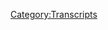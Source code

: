 {{DEFAULTSORT:
    #_TRANSCRIPT_0453:July 2, 2020
}}{{Transcript
    | title         = [[453: July 2, 2020]]
    | caption       = [https://knowledgefight.libsyn.com/453-july-2-2020 Listen to this episode on Libsyn]
    | episodeNumber = [[453: July 2, 2020|453]]
    | length        = 02:03:38
}}

{{MessageBox
    | header     = Warning: Bot Generated Content
    | text       = This transcript was automatically generated by transcription software and likely contains many mistakes and misattributions. Please check the audio for definitive quotes, attribution, and context.
    | image      = N3yvass4myg91.webp
    | imagewidth = 50px
    | id         = warning
}}

{{TranscriptBlock
    | name      = Unknown Speaker
    | timestamp = 00:00:00.000
    | text      = I'm sick of them posing as if they're the good guys, saying we are the bad guys, a knowledge
}}

{{TranscriptBlock
    | name      = Unknown Speaker
    | timestamp = 00:00:23.559
    | text      = fight.
}}

{{TranscriptBlock
    | name      = Unknown Speaker
    | timestamp = 00:00:24.559
    | text      = I'm sick of them posing as if they're the good guys, saying we are the bad guys, a knowledge
}}

{{TranscriptBlock
    | name      = Unknown Speaker
    | timestamp = 00:00:29.559
    | text      = fight.
}}

{{TranscriptBlock
    | name      = Unknown Speaker
    | timestamp = 00:00:30.559
    | text      = Dan and George, knowledge fight.
}}

{{TranscriptBlock
    | name      = Unknown Speaker
    | timestamp = 00:00:36.500
    | text      = Need money?
}}

{{TranscriptBlock
    | name      = Unknown Speaker
    | timestamp = 00:00:41.920
    | text      = Andy Enchandsis -
}}

{{TranscriptBlock
    | name      = Unknown Speaker
    | timestamp = 00:00:45.380
    | text      = Andy Enchandsis, it's time to pray.
}}

{{TranscriptBlock
    | name      = Unknown Speaker
    | timestamp = 00:00:49.939
    | text      = I am a huge fan, I love you.
}}

{{TranscriptBlock
    | name      = Unknown Speaker
    | timestamp = 00:00:56.560
    | text      = Knowledgefight.com.
}}

{{TranscriptBlock
    | name      = Unknown Speaker
    | timestamp = 00:00:57.799
    | text      = I love you.
}}

{{TranscriptBlock
    | name      = Unknown Speaker
    | timestamp = 00:00:59.439
    | text      = Hey everybody! Welcome back to Knowledge Fight, I'm Dan.
}}

{{TranscriptBlock
    | name      = Unknown Speaker
    | timestamp = 00:01:01.439
    | text      = I'm Jordan!
}}

{{TranscriptBlock
    | name      = Unknown Speaker
    | timestamp = 00:01:01.939
    | text      = We're a couple dudes, like, sit around, drink novelty beverages, talk a little bit about Alex Jones.
}}

{{TranscriptBlock
    | name      = Unknown Speaker
    | timestamp = 00:01:05.439
    | text      = Oh, indeed we are, Dan.
}}

{{TranscriptBlock
    | name      = Unknown Speaker
    | timestamp = 00:01:06.439
    | text      = Jordan.
}}

{{TranscriptBlock
    | name      = Unknown Speaker
    | timestamp = 00:01:06.939
    | text      = Dan!
}}

{{TranscriptBlock
    | name      = Unknown Speaker
    | timestamp = 00:01:07.439
    | text      = Jordan!
}}

{{TranscriptBlock
    | name      = Unknown Speaker
    | timestamp = 00:01:07.939
    | text      = Quick question for you.
}}

{{TranscriptBlock
    | name      = Unknown Speaker
    | timestamp = 00:01:08.439
    | text      = What up?
}}

{{TranscriptBlock
    | name      = Unknown Speaker
    | timestamp = 00:01:08.939
    | text      = What's your bright spot?
}}

{{TranscriptBlock
    | name      = Unknown Speaker
    | timestamp = 00:01:09.939
    | text      = Okay, my bright spot, Jordan, is gonna be real zen for you.
}}

{{TranscriptBlock
    | name      = Unknown Speaker
    | timestamp = 00:01:12.939
    | text      = It's gonna be real zen.
}}

{{TranscriptBlock
    | name      = Unknown Speaker
    | timestamp = 00:01:13.939
    | text      = It's the little things.
}}

{{TranscriptBlock
    | name      = Unknown Speaker
    | timestamp = 00:01:14.939
    | text      = Okay, alright.
}}

{{TranscriptBlock
    | name      = Unknown Speaker
    | timestamp = 00:01:15.939
    | text      = It's, uh, having fun and enjoying the small stuff.
}}

{{TranscriptBlock
    | name      = Unknown Speaker
    | timestamp = 00:01:19.939
    | text      = Mm-hmm.
}}

{{TranscriptBlock
    | name      = Unknown Speaker
    | timestamp = 00:01:20.439
    | text      = You know, like, I'm in this new apartment now, and I've been really enjoying little things like putting up a shelf.
}}

{{TranscriptBlock
    | name      = Unknown Speaker
    | timestamp = 00:01:25.939
    | text      = Right! Right, right, right.
}}

{{TranscriptBlock
    | name      = Unknown Speaker
    | timestamp = 00:01:26.939
    | text      = Like, it's almost blowing my mind the way in which a wall can be changed by just a couple screws and a little piece of wood.
}}

{{TranscriptBlock
    | name      = Unknown Speaker
    | timestamp = 00:01:33.939
    | text      = Sure, sure, sure.
}}

{{TranscriptBlock
    | name      = Unknown Speaker
    | timestamp = 00:01:34.939
    | text      = Going in there.
}}

{{TranscriptBlock
    | name      = Unknown Speaker
    | timestamp = 00:01:35.439
    | text      = And you can really customize things a lot, uh, in that way that I've never really, I've never really done that with apartments in the past.
}}

{{TranscriptBlock
    | name      = Unknown Speaker
    | timestamp = 00:01:42.439
    | text      = Yeah, yeah, yeah.
}}

{{TranscriptBlock
    | name      = Unknown Speaker
    | timestamp = 00:01:42.939
    | text      = Because I've always felt, like, such, such disdain for a lot of these terrible apartments I was living in.
}}

{{TranscriptBlock
    | name      = Unknown Speaker
    | timestamp = 00:01:49.439
    | text      = And, uh, it's really interesting to just, like, relish that.
}}

{{TranscriptBlock
    | name      = Unknown Speaker
    | timestamp = 00:01:52.939
    | text      = Like, uh, you came over, I'm in the middle of building a little shelf thing.
}}

{{TranscriptBlock
    | name      = Unknown Speaker
    | timestamp = 00:01:56.439
    | text      = Of course.
}}

{{TranscriptBlock
    | name      = Unknown Speaker
    | timestamp = 00:01:56.939
    | text      = For some plants.
}}

{{TranscriptBlock
    | name      = Unknown Speaker
    | timestamp = 00:01:57.439
    | text      = Sure.
}}

{{TranscriptBlock
    | name      = Unknown Speaker
    | timestamp = 00:01:57.939
    | text      = Upcoming, uh, new plant watch series coming up.
}}

{{TranscriptBlock
    | name      = Unknown Speaker
    | timestamp = 00:01:59.939
    | text      = Plant watch will be coming, yes.
}}

{{TranscriptBlock
    | name      = Unknown Speaker
    | timestamp = 00:02:01.939
    | text      = Uh, but, uh, yeah, just, like, the, the, the thought of, like, the planning of, like, where am I going to put these shelves based on what's going to go on them.
}}

{{TranscriptBlock
    | name      = Unknown Speaker
    | timestamp = 00:02:09.439
    | text      = Mm-hmm.
}}

{{TranscriptBlock
    | name      = Unknown Speaker
    | timestamp = 00:02:09.939
    | text      = And, I don't know, this is just elementary stuff that probably I should have.
}}

{{TranscriptBlock
    | name      = Unknown Speaker
    | timestamp = 00:02:12.939
    | text      = No, no, no, no. I don't.
}}

{{TranscriptBlock
    | name      = Unknown Speaker
    | timestamp = 00:02:13.939
    | text      = It's, it's, again, this is the, like, I learned how to cook a chicken breast.
}}

{{TranscriptBlock
    | name      = Unknown Speaker
    | timestamp = 00:02:17.939
    | text      = Sure, sure, sure.
}}

{{TranscriptBlock
    | name      = Unknown Speaker
    | timestamp = 00:02:19.439
    | text      = Of home stuff.
}}

{{TranscriptBlock
    | name      = Unknown Speaker
    | timestamp = 00:02:19.939
    | text      = No, I get it.
}}

{{TranscriptBlock
    | name      = Unknown Speaker
    | timestamp = 00:02:20.439
    | text      = Like, I'm a 36-year-old man who's, like,
}}

{{TranscriptBlock
    | name      = Unknown Speaker
    | timestamp = 00:02:21.939
    | text      = I get it.
}}

{{TranscriptBlock
    | name      = Unknown Speaker
    | timestamp = 00:02:22.439
    | text      = Yeah, you know what, it's, it's fun to put up a shelf and put a plant on it.
}}

{{TranscriptBlock
    | name      = Unknown Speaker
    | timestamp = 00:02:26.439
    | text      = Now, this is different, this is different because,
}}

{{TranscriptBlock
    | name      = Unknown Speaker
    | timestamp = 00:02:27.939
    | text      = It's not really.
}}

{{TranscriptBlock
    | name      = Unknown Speaker
    | timestamp = 00:02:28.439
    | text      = From what I am hearing, you are seeing your walls for the first time as possibilities as opposed to confinements.
}}

{{TranscriptBlock
    | name      = Unknown Speaker
    | timestamp = 00:02:34.939
    | text      = Hmm.
}}

{{TranscriptBlock
    | name      = Unknown Speaker
    | timestamp = 00:02:35.439
    | text      = That's the way that I am reading this.
}}

{{TranscriptBlock
    | name      = Unknown Speaker
    | timestamp = 00:02:37.439
    | text      = That's,
}}

{{TranscriptBlock
    | name      = Unknown Speaker
    | timestamp = 00:02:37.939
    | text      = You are seeing,
}}

{{TranscriptBlock
    | name      = Unknown Speaker
    | timestamp = 00:02:38.439
    | text      = That's a poetic way to put it and I'll allow it.
}}

{{TranscriptBlock
    | name      = Unknown Speaker
    | timestamp = 00:02:40.439
    | text      = Okay, well, thank you.
}}

{{TranscriptBlock
    | name      = Unknown Speaker
    | timestamp = 00:02:41.439
    | text      = Yeah, how about you? What's your bright spot?
}}

{{TranscriptBlock
    | name      = Unknown Speaker
    | timestamp = 00:02:42.939
    | text      = Oh, well, my bright spot is nakedly capitalistic, of course.
}}

{{TranscriptBlock
    | name      = Unknown Speaker
    | timestamp = 00:02:45.939
    | text      = Mine is enjoying the little things in life.
}}

{{TranscriptBlock
    | name      = Unknown Speaker
    | timestamp = 00:02:47.939
    | text      = Yes, yours is.
}}

{{TranscriptBlock
    | name      = Unknown Speaker
    | timestamp = 00:02:49.439
    | text      = We've got, uh, we got new merch.
}}

{{TranscriptBlock
    | name      = Unknown Speaker
    | timestamp = 00:02:51.439
    | text      = We do.
}}

{{TranscriptBlock
    | name      = Unknown Speaker
    | timestamp = 00:02:51.939
    | text      = We've got some new merch.
}}

{{TranscriptBlock
    | name      = Unknown Speaker
    | timestamp = 00:02:52.939
    | text      = We teamed up with, uh, a new group of people.
}}

{{TranscriptBlock
    | name      = Unknown Speaker
    | timestamp = 00:02:55.939
    | text      = We team up.
}}

{{TranscriptBlock
    | name      = Unknown Speaker
    | timestamp = 00:02:56.439
    | text      = I have no idea.
}}

{{TranscriptBlock
    | name      = Unknown Speaker
    | timestamp = 00:02:57.439
    | text      = Yeah.
}}

{{TranscriptBlock
    | name      = Unknown Speaker
    | timestamp = 00:02:57.939
    | text      = There's mugs, there's, there's magnets.
}}

{{TranscriptBlock
    | name      = Unknown Speaker
    | timestamp = 00:03:00.439
    | text      = You can get a tapestry.
}}

{{TranscriptBlock
    | name      = Unknown Speaker
    | timestamp = 00:03:01.939
    | text      = So, go for it.
}}

{{TranscriptBlock
    | name      = Unknown Speaker
    | timestamp = 00:03:02.939
    | text      = Get a tapestry with an emotional support pelican on there and save some lives.
}}

{{TranscriptBlock
    | name      = Unknown Speaker
    | timestamp = 00:03:06.939
    | text      = Sure.
}}

{{TranscriptBlock
    | name      = Unknown Speaker
    | timestamp = 00:03:07.439
    | text      = That's my advice.
}}

{{TranscriptBlock
    | name      = Unknown Speaker
    | timestamp = 00:03:08.439
    | text      = Yeah, the, there's a link up on our website now over at knowledgefight.com.
}}

{{TranscriptBlock
    | name      = Unknown Speaker
    | timestamp = 00:03:11.439
    | text      = It says merch and you can, uh, be directed over to the TeePublic store,
}}

{{TranscriptBlock
    | name      = Unknown Speaker
    | timestamp = 00:03:15.439
    | text      = Uh, where there's a ton of various things.
}}

{{TranscriptBlock
    | name      = Unknown Speaker
    | timestamp = 00:03:17.939
    | text      = Yeah, get some stuff.
}}

{{TranscriptBlock
    | name      = Unknown Speaker
    | timestamp = 00:03:18.939
    | text      = Yeah, if you'd like, uh, they're there for you.
}}

{{TranscriptBlock
    | name      = Unknown Speaker
    | timestamp = 00:03:21.439
    | text      = Yeah, we would love it.
}}

{{TranscriptBlock
    | name      = Unknown Speaker
    | timestamp = 00:03:22.439
    | text      = Sure.
}}

{{TranscriptBlock
    | name      = Unknown Speaker
    | timestamp = 00:03:22.939
    | text      = Yeah.
}}

{{TranscriptBlock
    | name      = Unknown Speaker
    | timestamp = 00:03:23.439
    | text      = So, Jordan, today we've got an interesting episode to go over.
}}

{{TranscriptBlock
    | name      = Unknown Speaker
    | timestamp = 00:03:25.939
    | text      = We're talking about July 2nd, 2020.
}}

{{TranscriptBlock
    | name      = Unknown Speaker
    | timestamp = 00:03:29.939
    | text      = I'm Dan. This is now my Autonomous Zone.
}}

{{TranscriptBlock
    | name      = Unknown Speaker
    | timestamp = 00:03:31.939
    | text      = Okay.
}}

{{TranscriptBlock
    | name      = Unknown Speaker
    | timestamp = 00:03:32.939
    | text      = I should tell you a couple things.
}}

{{TranscriptBlock
    | name      = Unknown Speaker
    | timestamp = 00:03:34.439
    | text      = What's that?
}}

{{TranscriptBlock
    | name      = Unknown Speaker
    | timestamp = 00:03:34.939
    | text      = One, we're going to cover two episodes today, but it's all for one day.
}}

{{TranscriptBlock
    | name      = Unknown Speaker
    | timestamp = 00:03:38.439
    | text      = Both on July 2nd? Okay, that's got it.
}}

{{TranscriptBlock
    | name      = Unknown Speaker
    | timestamp = 00:03:40.439
    | text      = What happened is Alex Jones had a complete freakout on the 2nd of July.
}}

{{TranscriptBlock
    | name      = Unknown Speaker
    | timestamp = 00:03:46.439
    | text      = Alright, okay.
}}

{{TranscriptBlock
    | name      = Unknown Speaker
    | timestamp = 00:03:46.939
    | text      = He was supposed to not be in studio.
}}

{{TranscriptBlock
    | name      = Unknown Speaker
    | timestamp = 00:03:48.939
    | text      = He had already said in advance that he was taking Thursday off.
}}

{{TranscriptBlock
    | name      = Unknown Speaker
    | timestamp = 00:03:52.939
    | text      = But then, Ghislaine Maxwell got arrested.
}}

{{TranscriptBlock
    | name      = Unknown Speaker
    | timestamp = 00:03:55.939
    | text      = Uh-huh.
}}

{{TranscriptBlock
    | name      = Unknown Speaker
    | timestamp = 00:03:56.439
    | text      = And he realized he had to come in.
}}

{{TranscriptBlock
    | name      = Unknown Speaker
    | timestamp = 00:03:58.439
    | text      = Something's gotta happen.
}}

{{TranscriptBlock
    | name      = Unknown Speaker
    | timestamp = 00:03:59.439
    | text      = So he came in and did his show, and then for some reason decided to come back and do another two hours at seven.
}}

{{TranscriptBlock
    | name      = Unknown Speaker
    | timestamp = 00:04:04.439
    | text      = Of course!
}}

{{TranscriptBlock
    | name      = Unknown Speaker
    | timestamp = 00:04:04.939
    | text      = In the evening.
}}

{{TranscriptBlock
    | name      = Unknown Speaker
    | timestamp = 00:04:05.439
    | text      = You've gotta!
}}

{{TranscriptBlock
    | name      = Unknown Speaker
    | timestamp = 00:04:05.939
    | text      = So, this is going to be a complete disaster on Alex's part.
}}

{{TranscriptBlock
    | name      = Unknown Speaker
    | timestamp = 00:04:10.439
    | text      = It's going to be the walkthrough of mind that is completely fractured.
}}

{{TranscriptBlock
    | name      = Unknown Speaker
    | timestamp = 00:04:14.439
    | text      = Okay.
}}

{{TranscriptBlock
    | name      = Unknown Speaker
    | timestamp = 00:04:14.939
    | text      = And lost.
}}

{{TranscriptBlock
    | name      = Unknown Speaker
    | timestamp = 00:04:15.939
    | text      = I imagine the seven o'clock show is fully sober.
}}

{{TranscriptBlock
    | name      = Unknown Speaker
    | timestamp = 00:04:18.939
    | text      = It's, um, it's not hatchet.
}}

{{TranscriptBlock
    | name      = Unknown Speaker
    | timestamp = 00:04:21.439
    | text      = I'll tell you that.
}}

{{TranscriptBlock
    | name      = Unknown Speaker
    | timestamp = 00:04:22.439
    | text      = It's not that.
}}

{{TranscriptBlock
    | name      = Unknown Speaker
    | timestamp = 00:04:23.439
    | text      = Okay.
}}

{{TranscriptBlock
    | name      = Unknown Speaker
    | timestamp = 00:04:23.939
    | text      = But he does cry a bit.
}}

{{TranscriptBlock
    | name      = Unknown Speaker
    | timestamp = 00:04:24.939
    | text      = Alright.
}}

{{TranscriptBlock
    | name      = Unknown Speaker
    | timestamp = 00:04:25.439
    | text      = So, he's got that to look forward to.
}}

{{TranscriptBlock
    | name      = Unknown Speaker
    | timestamp = 00:04:26.939
    | text      = Who knows?
}}

{{TranscriptBlock
    | name      = Unknown Speaker
    | timestamp = 00:04:27.439
    | text      = Yeah.
}}

{{TranscriptBlock
    | name      = Unknown Speaker
    | timestamp = 00:04:27.939
    | text      = Yeah.
}}

{{TranscriptBlock
    | name      = Unknown Speaker
    | timestamp = 00:04:28.439
    | text      = Um, I want to say this up in advance.
}}

{{TranscriptBlock
    | name      = Unknown Speaker
    | timestamp = 00:04:31.439
    | text      = Um, there is, of course, some talk about crimes against children and that sort of thing.
}}

{{TranscriptBlock
    | name      = Unknown Speaker
    | timestamp = 00:04:37.439
    | text      = At the beginning of the episode, I don't believe that it's as, you know, like hard and awful for the entire time.
}}

{{TranscriptBlock
    | name      = Unknown Speaker
    | timestamp = 00:04:44.439
    | text      = Mm-hmm.
}}

{{TranscriptBlock
    | name      = Unknown Speaker
    | timestamp = 00:04:44.939
    | text      = But at the beginning of the episode, there is some content that I would probably advise.
}}

{{TranscriptBlock
    | name      = Unknown Speaker
    | timestamp = 00:04:48.439
    | text      = Maybe, if you're sensitive about those sorts of topics, maybe skip along.
}}

{{TranscriptBlock
    | name      = Unknown Speaker
    | timestamp = 00:04:52.439
    | text      = Stay away from.
}}

{{TranscriptBlock
    | name      = Unknown Speaker
    | timestamp = 00:04:53.439
    | text      = If you're sensitive about hearing Alex cry, skip the end of the episode.
}}

{{TranscriptBlock
    | name      = Unknown Speaker
    | timestamp = 00:04:56.439
    | text      = Yeah, yeah, yeah.
}}

{{TranscriptBlock
    | name      = Unknown Speaker
    | timestamp = 00:04:56.939
    | text      = And if that's all you want to hear, we'll see you at the end.
}}

{{TranscriptBlock
    | name      = Unknown Speaker
    | timestamp = 00:04:58.939
    | text      = Yeah.
}}

{{TranscriptBlock
    | name      = Unknown Speaker
    | timestamp = 00:04:59.439
    | text      = Um, so, before we get down to business on that journey, I'm going to take a little moment to say thank you to some folks who have signed up and are supporting the show.
}}

{{TranscriptBlock
    | name      = Unknown Speaker
    | timestamp = 00:05:05.939
    | text      = So, first, I'm not entirely sure how to pronounce this, but Step-anthony?
}}

{{TranscriptBlock
    | name      = Unknown Speaker
    | timestamp = 00:05:10.939
    | text      = Or Steph-anthony?
}}

{{TranscriptBlock
    | name      = Unknown Speaker
    | timestamp = 00:05:11.939
    | text      = I'm not entirely sure, but either way, thank you so much.
}}

{{TranscriptBlock
    | name      = Unknown Speaker
    | timestamp = 00:05:13.939
    | text      = You are now importantly a policy wonk.
}}

{{TranscriptBlock
    | name      = Unknown Speaker
    | timestamp = 00:05:14.939
    | text      = I'M A POLICY WONK.
}}

{{TranscriptBlock
    | name      = Unknown Speaker
    | timestamp = 00:05:15.439
    | text      = Thank you very much, Step-anthony Step-anthony.
}}

{{TranscriptBlock
    | name      = Unknown Speaker
    | timestamp = 00:05:16.939
    | text      = Next, Flanf-near.
}}

{{TranscriptBlock
    | name      = Unknown Speaker
    | timestamp = 00:05:19.939
    | text      = Thank you so much. You are now a policy wonk.
}}

{{TranscriptBlock
    | name      = Unknown Speaker
    | timestamp = 00:05:21.439
    | text      = I'M A POLICY WONK.
}}

{{TranscriptBlock
    | name      = Unknown Speaker
    | timestamp = 00:05:22.439
    | text      = Thank you, Flanf-near.
}}

{{TranscriptBlock
    | name      = Unknown Speaker
    | timestamp = 00:05:23.439
    | text      = Thank you so much.
}}

{{TranscriptBlock
    | name      = Unknown Speaker
    | timestamp = 00:05:23.939
    | text      = Next, Apartment.
}}

{{TranscriptBlock
    | name      = Unknown Speaker
    | timestamp = 00:05:25.439
    | text      = Thank you so much. You are now a policy wonk.
}}

{{TranscriptBlock
    | name      = Unknown Speaker
    | timestamp = 00:05:26.939
    | text      = I'M A POLICY WONK.
}}

{{TranscriptBlock
    | name      = Unknown Speaker
    | timestamp = 00:05:27.939
    | text      = Thank you very much, Apartment.
}}

{{TranscriptBlock
    | name      = Unknown Speaker
    | timestamp = 00:05:29.439
    | text      = Thank you, Apartment.
}}

{{TranscriptBlock
    | name      = Unknown Speaker
    | timestamp = 00:05:30.439
    | text      = Next, Justin B.
}}

{{TranscriptBlock
    | name      = Unknown Speaker
    | timestamp = 00:05:31.939
    | text      = Thank you so much. You are now a policy wonk.
}}

{{TranscriptBlock
    | name      = Unknown Speaker
    | timestamp = 00:05:33.439
    | text      = I'M A POLICY WONK.
}}

{{TranscriptBlock
    | name      = Unknown Speaker
    | timestamp = 00:05:33.939
    | text      = Thanks, Justin B!
}}

{{TranscriptBlock
    | name      = Unknown Speaker
    | timestamp = 00:05:34.939
    | text      = Thank you so much.
}}

{{TranscriptBlock
    | name      = Unknown Speaker
    | timestamp = 00:05:35.939
    | text      = Next, Christopherson-K.
}}

{{TranscriptBlock
    | name      = Unknown Speaker
    | timestamp = 00:05:37.939
    | text      = Thank you so much. You are now a policy wonk.
}}

{{TranscriptBlock
    | name      = Unknown Speaker
    | timestamp = 00:05:39.439
    | text      = wonk. I'm a policy wonk. Hold on. Chris Kristofferson's dead, right? I don't know.
}}

{{TranscriptBlock
    | name      = Unknown Speaker
    | timestamp = 00:05:44.360
    | text      = I think he is. Is that how he's tricking us? Is he starting with Chris Kristofferson, Chris?
}}

{{TranscriptBlock
    | name      = Unknown Speaker
    | timestamp = 00:05:49.800
    | text      = Mm-hmm. No, no, I see this. I see this now. I'm not entirely sure. I know that he was a
}}

{{TranscriptBlock
    | name      = Unknown Speaker
    | timestamp = 00:05:55.800
    | text      = sailor. He was a sailor who fell from grace with the sea. He sailed a school around the horn of
}}

{{TranscriptBlock
    | name      = Unknown Speaker
    | timestamp = 00:06:04.480
    | text      = Mexico. I went then. Okay. Next, Big Fuck Boy. Thank you so much. You are now a policy wonk.
}}

{{TranscriptBlock
    | name      = Unknown Speaker
    | timestamp = 00:06:11.319
    | text      = I'm a policy wonk. Another one of the highwaymen. Big Fuck Boy. Big Fuck Boy, yeah. He's great.
}}

{{TranscriptBlock
    | name      = Unknown Speaker
    | timestamp = 00:06:16.560
    | text      = And finally, I'd like to say thank you to a couple of people who donated on elevated level. We
}}

{{TranscriptBlock
    | name      = Unknown Speaker
    | timestamp = 00:06:19.800
    | text      = appreciate that very much. So, Kyle D. Thank you so much. You are now a technocrat. And Bimbo
}}

{{TranscriptBlock
    | name      = Unknown Speaker
    | timestamp = 00:06:24.360
    | text      = Shaggins. Thank you so much. You are now a technocrat. I'm a policy wonk. Crikey, mate.
}}

{{TranscriptBlock
    | name      = Unknown Speaker
    | timestamp = 00:06:29.040
    | text      = That's fantastic. Have yourself a brew. How's your 401k doing, bro? We got to go full tilt
}}

{{TranscriptBlock
    | name      = Unknown Speaker
    | timestamp = 00:06:34.120
    | text      = boogie on this Watson, all right? Let's just get down to business. We ain't making that money off
}}

{{TranscriptBlock
    | name      = Unknown Speaker
    | timestamp = 00:06:38.000
    | text      = that heroin. Why you pimps so good? My neck is freakishly large. I declare info war on you.
}}

{{TranscriptBlock
    | name      = Unknown Speaker
    | timestamp = 00:06:45.040
    | text      = Thank you so much, Kyle. And thank you so much, Bimbo Shaggins. Yes, thank you very much to the
}}

{{TranscriptBlock
    | name      = Unknown Speaker
    | timestamp = 00:06:48.879
    | text      = both of you. If you're out there listening or thinking, hey, I enjoyed the show. I'd like to
}}

{{TranscriptBlock
    | name      = Unknown Speaker
    | timestamp = 00:06:51.519
    | text      = support these gents. You can do that by going to our website, knowledgefight.com, clicking the
}}

{{TranscriptBlock
    | name      = Unknown Speaker
    | timestamp = 00:06:54.879
    | text      = button to support the show. We would appreciate it. Or if you'd like to, you could take that
}}

{{TranscriptBlock
    | name      = Unknown Speaker
    | timestamp = 00:06:58.040
    | text      = generosity, germinate it much like a little seed in a planter. I'm liking this. And watch it grow
}}

{{TranscriptBlock
    | name      = Unknown Speaker
    | timestamp = 00:07:02.839
    | text      = and then deliver it to a charity in your area. Amazing. Did you write that in advance? I've been
}}

{{TranscriptBlock
    | name      = Unknown Speaker
    | timestamp = 00:07:07.360
    | text      = reborn with my creativity and my ability to ramble. Yes, we would appreciate either of those
}}

{{TranscriptBlock
    | name      = Unknown Speaker
    | timestamp = 00:07:13.439
    | text      = things. Yeah. So also really quick, Jordan, before we get down to business, on the actual episode,
}}

{{TranscriptBlock
    | name      = Unknown Speaker
    | timestamp = 00:07:18.279
    | text      = I want to take a little moment to thank a couple of people who got some things over our way in the
}}

{{TranscriptBlock
    | name      = Unknown Speaker
    | timestamp = 00:07:22.839
    | text      = mailbag. Oh, perfect. I don't know if you see over there, you got a little beer koozie. Little beer
}}

{{TranscriptBlock
    | name      = Unknown Speaker
    | timestamp = 00:07:27.519
    | text      = koozie? Well, for me, a seltzer koozie. Fuck ease. Yeah, this is from Anna and she writes, Dan,
}}

{{TranscriptBlock
    | name      = Unknown Speaker
    | timestamp = 00:07:34.839
    | text      = enjoy the, and Jordan, of course, enjoy these novelty beverage accessories. When we get
}}

{{TranscriptBlock
    | name      = Unknown Speaker
    | timestamp = 00:07:40.240
    | text      = something cool here, I'll send one along. So I assume that means when there's a cool novelty
}}

{{TranscriptBlock
    | name      = Unknown Speaker
    | timestamp = 00:07:46.240
    | text      = seltzer, Anna will send something to fill one of them. That's great. That's lovely. Yeah. So
}}

{{TranscriptBlock
    | name      = Unknown Speaker
    | timestamp = 00:07:51.199
    | text      = thank you very much, Jordan. You can put one of your wine bottles in there. I shall put a full
}}

{{TranscriptBlock
    | name      = Unknown Speaker
    | timestamp = 00:07:55.800
    | text      = wine bottle in there. And then also Mary Catherine sent us each the oxygen finger. Oh, yes, yeah,
}}

{{TranscriptBlock
    | name      = Unknown Speaker
    | timestamp = 00:08:04.519
    | text      = yeah, yeah. Have you gotten a chance to use that yet? I have not because apparently it's not
}}

{{TranscriptBlock
    | name      = Unknown Speaker
    | timestamp = 00:08:08.399
    | text      = something you really need to use unless you end up getting sick. Right. But that was very, very
}}

{{TranscriptBlock
    | name      = Unknown Speaker
    | timestamp = 00:08:13.160
    | text      = kind and very thoughtful, along with this note, Dan, and then of course. Don't worry, nobody's
}}

{{TranscriptBlock
    | name      = Unknown Speaker
    | timestamp = 00:08:18.600
    | text      = written my name. Nobody's written mine. No, actually, there were two notes. One was to me and
}}

{{TranscriptBlock
    | name      = Unknown Speaker
    | timestamp = 00:08:22.439
    | text      = one was to you. Oh, that's very sweet. Dan, probably the most important thing you can have in
}}

{{TranscriptBlock
    | name      = Unknown Speaker
    | timestamp = 00:08:28.439
    | text      = your home if you happen to get sick, which I hope you guys won't. Your podcast is getting me
}}

{{TranscriptBlock
    | name      = Unknown Speaker
    | timestamp = 00:08:32.720
    | text      = through a really tough time. Thank you from Mary Catherine, not a health ranger. Yes, thank you
}}

{{TranscriptBlock
    | name      = Unknown Speaker
    | timestamp = 00:08:38.000
    | text      = very much. Thank you so much, Mary. And we do also hope we don't need them, but it's good to good
}}

{{TranscriptBlock
    | name      = Unknown Speaker
    | timestamp = 00:08:43.080
    | text      = to have these, the oximeter in the home. Of course. On the off chance. Why not? So thank you
}}

{{TranscriptBlock
    | name      = Unknown Speaker
    | timestamp = 00:08:48.159
    | text      = all, both of you, Anna and Mary Catherine. Yes, we're very grateful. Zip. Mailbag's closed. All
}}

{{TranscriptBlock
    | name      = Unknown Speaker
    | timestamp = 00:08:54.200
    | text      = right. Now, Jordan, down to business. And we're going to start here on July 2nd for the normal
}}

{{TranscriptBlock
    | name      = Unknown Speaker
    | timestamp = 00:08:59.480
    | text      = show, regular show, daytime show. And Alex, you know, of course the big news is Ghislaine Maxwell
}}

{{TranscriptBlock
    | name      = Unknown Speaker
    | timestamp = 00:09:06.519
    | text      = has been arrested. And Alex, like I really thought for sure this was going to be all he talked
}}

{{TranscriptBlock
    | name      = Unknown Speaker
    | timestamp = 00:09:12.440
    | text      = about. Right. I mean, this is the culmination of all pedophile ring stories since the beginning
}}

{{TranscriptBlock
    | name      = Unknown Speaker
    | timestamp = 00:09:18.120
    | text      = of time. And it is some of what he talks about. And at the beginning of the show, there's a bit
}}

{{TranscriptBlock
    | name      = Unknown Speaker
    | timestamp = 00:09:22.279
    | text      = of it, but it factors much less into this episode than I expected it to understand the Podesta
}}

{{TranscriptBlock
    | name      = Unknown Speaker
    | timestamp = 00:09:28.480
    | text      = brothers, especially Tony are public about their love of sexual children. They even flaunt it in
}}

{{TranscriptBlock
    | name      = Unknown Speaker
    | timestamp = 00:09:34.879
    | text      = our face with the 2007 full spread in the newspaper, in the Washington Post showing toddlers
}}

{{TranscriptBlock
    | name      = Unknown Speaker
    | timestamp = 00:09:41.639
    | text      = tied up, being tortured and raped paintings of it, though it's his deviant avant garde art. And
}}

{{TranscriptBlock
    | name      = Unknown Speaker
    | timestamp = 00:09:49.399
    | text      = then they used a few little corrections we did on stories we covered that weren't exactly right.
}}

{{TranscriptBlock
    | name      = Unknown Speaker
    | timestamp = 00:09:55.320
    | text      = Pizza Gate little is carrying a lot of weight story saying there is no pedophile rings. Remember
}}

{{TranscriptBlock
    | name      = Unknown Speaker
    | timestamp = 00:10:00.960
    | text      = that about CNN. Remember that about MSNBC, ABC News, all of them, Megyn Kelly, who made it their
}}

{{TranscriptBlock
    | name      = Unknown Speaker
    | timestamp = 00:10:09.399
    | text      = life's work to try to destroy info wars because we've been exposing Epstein specifically and the
}}

{{TranscriptBlock
    | name      = Unknown Speaker
    | timestamp = 00:10:16.559
    | text      = Podesta's and all of these people for more than 15 years. So that's interesting. That frame that
}}

{{TranscriptBlock
    | name      = Unknown Speaker
    | timestamp = 00:10:22.799
    | text      = that claim, ironically, little is probably the biggest word in that sentence. Sure, sure.
}}

{{TranscriptBlock
    | name      = Unknown Speaker
    | timestamp = 00:10:28.559
    | text      = Leaving that aside, the first thing that's important to point out here is that Alex's story
}}

{{TranscriptBlock
    | name      = Unknown Speaker
    | timestamp = 00:10:32.600
    | text      = of what it was that he was covering that made the globalists ban him from social media keeps
}}

{{TranscriptBlock
    | name      = Unknown Speaker
    | timestamp = 00:10:36.759
    | text      = changing. It just depends on whatever story he's trying to pretend he's been right about
}}

{{TranscriptBlock
    | name      = Unknown Speaker
    | timestamp = 00:10:40.320
    | text      = forever. For a while now, he's been saying that they preemptively took him off the air so he
}}

{{TranscriptBlock
    | name      = Unknown Speaker
    | timestamp = 00:10:44.879
    | text      = couldn't be the voice of COVID-19 denialism. But I guess that isn't the case because I guess it's
}}

{{TranscriptBlock
    | name      = Unknown Speaker
    | timestamp = 00:10:49.440
    | text      = actually because he covers. Well, it's deeper than that. It should go without saying that there are
}}

{{TranscriptBlock
    | name      = Unknown Speaker
    | timestamp = 00:10:53.960
    | text      = many, many outlets that cover Epstein news and they are not banned from social media. It runs
}}

{{TranscriptBlock
    | name      = Unknown Speaker
    | timestamp = 00:10:58.440
    | text      = the gamut from mainline reporters to podcasts. And Alex pretending that he's the only voice
}}

{{TranscriptBlock
    | name      = Unknown Speaker
    | timestamp = 00:11:02.759
    | text      = daring enough to touch the issue is embarrassing. No, I read a story about The Guardian and the
}}

{{TranscriptBlock
    | name      = Unknown Speaker
    | timestamp = 00:11:07.039
    | text      = entire newspaper and website was taken down just a minute ago. It was very fast. So I've touched
}}

{{TranscriptBlock
    | name      = Unknown Speaker
    | timestamp = 00:11:13.720
    | text      = on this in the past, but Alex did not talk about Jeffrey Epstein in his early career, or if he
}}

{{TranscriptBlock
    | name      = Unknown Speaker
    | timestamp = 00:11:17.679
    | text      = did, I can find no evidence that he did. If you search for the name Epstein on Infowars,
}}

{{TranscriptBlock
    | name      = Unknown Speaker
    | timestamp = 00:11:23.120
    | text      = specifically for articles posted prior to January 1st, 2015, you'll get tons and tons of
}}

{{TranscriptBlock
    | name      = Unknown Speaker
    | timestamp = 00:11:28.759
    | text      = results. However, these are articles with headlines like, Most Americans oppose health law,
}}

{{TranscriptBlock
    | name      = Unknown Speaker
    | timestamp = 00:11:33.879
    | text      = but like provisions, or Florida holds fast to January 31st primary date. These articles have
}}

{{TranscriptBlock
    | name      = Unknown Speaker
    | timestamp = 00:11:41.120
    | text      = nothing to do with Epstein at all. But the way Infowars website is built is that it takes
}}

{{TranscriptBlock
    | name      = Unknown Speaker
    | timestamp = 00:11:45.240
    | text      = archived content and then it adds in links to new breaking stories. So there's a new headline
}}

{{TranscriptBlock
    | name      = Unknown Speaker
    | timestamp = 00:11:50.919
    | text      = about a quote, Bronze Jeffrey Epstein statue found in Albuquerque. And now that headline being
}}

{{TranscriptBlock
    | name      = Unknown Speaker
    | timestamp = 00:11:55.960
    | text      = in the link section of all these old articles causes them to populate in searches for the name
}}

{{TranscriptBlock
    | name      = Unknown Speaker
    | timestamp = 00:12:00.600
    | text      = Epstein. That is irresponsible. I don't know if it is. I think just a way to game search
}}

{{TranscriptBlock
    | name      = Unknown Speaker
    | timestamp = 00:12:05.159
    | text      = out. Yeah, no, that's the only thing that makes sense. And it sucks. Or it's some sort of just
}}

{{TranscriptBlock
    | name      = Unknown Speaker
    | timestamp = 00:12:10.480
    | text      = like flawed. Like I know that his site is completely unnavigatable for the most part. And I
}}

{{TranscriptBlock
    | name      = Unknown Speaker
    | timestamp = 00:12:17.080
    | text      = feel like this is probably some oversight. I don't, I don't know. It's hard to say that it's
}}

{{TranscriptBlock
    | name      = Unknown Speaker
    | timestamp = 00:12:22.600
    | text      = intentional because it's not universal to Alex's websites. Right. Like it's only the case with
}}

{{TranscriptBlock
    | name      = Unknown Speaker
    | timestamp = 00:12:28.080
    | text      = Infowars. Prison Planet doesn't work the same way. Okay. Never a tribute to cleverness towards
}}

{{TranscriptBlock
    | name      = Unknown Speaker
    | timestamp = 00:12:33.840
    | text      = gaming the algorithm. What could go towards a competence in this? I think he has terrible
}}

{{TranscriptBlock
    | name      = Unknown Speaker
    | timestamp = 00:12:38.039
    | text      = webmasters. I think that could explain a fair amount. Right, right, right, right. In June 2008,
}}

{{TranscriptBlock
    | name      = Unknown Speaker
    | timestamp = 00:12:45.240
    | text      = Epstein was initially convicted by Florida court of recurring an underage girl for the purposes of
}}

{{TranscriptBlock
    | name      = Unknown Speaker
    | timestamp = 00:12:50.679
    | text      = prostitution. If you search Infowars' website specifically for articles about Epstein that were
}}

{{TranscriptBlock
    | name      = Unknown Speaker
    | timestamp = 00:12:55.279
    | text      = published between the beginning of 2008 and January 1st, 2009, nothing comes up. I found this
}}

{{TranscriptBlock
    | name      = Unknown Speaker
    | timestamp = 00:13:01.639
    | text      = really hard to believe since Alex claims that he was the first one on this Epstein beat way back
}}

{{TranscriptBlock
    | name      = Unknown Speaker
    | timestamp = 00:13:05.919
    | text      = when. And from everything I can tell, he's just making that up. I decided to look a little further
}}

{{TranscriptBlock
    | name      = Unknown Speaker
    | timestamp = 00:13:10.200
    | text      = and found that there are no posts that contain the word Epstein that were published on Prison
}}

{{TranscriptBlock
    | name      = Unknown Speaker
    | timestamp = 00:13:14.159
    | text      = Planet, Alex's original mirror site prior to 2015. That seems really weird because that was
}}

{{TranscriptBlock
    | name      = Unknown Speaker
    | timestamp = 00:13:20.639
    | text      = the site that was much less focused on Flash and was more just about having the articles there.
}}

{{TranscriptBlock
    | name      = Unknown Speaker
    | timestamp = 00:13:25.679
    | text      = And like I said, it doesn't have that same old articles of the new headlines thing. Right, right,
}}

{{TranscriptBlock
    | name      = Unknown Speaker
    | timestamp = 00:13:29.600
    | text      = right, right. That felt weird. So I decided to consult the way back machine and see if I could
}}

{{TranscriptBlock
    | name      = Unknown Speaker
    | timestamp = 00:13:33.600
    | text      = get a better sense of Alex's website and the homepage around that time. On July 26th, 2006, the
}}

{{TranscriptBlock
    | name      = Unknown Speaker
    | timestamp = 00:13:40.480
    | text      = Smoking Gun published an article covering the probable cause affidavit in the Epstein case,
}}

{{TranscriptBlock
    | name      = Unknown Speaker
    | timestamp = 00:13:44.960
    | text      = which is the one he would eventually plead guilty to in 2008. So my thinking went like this. If
}}

{{TranscriptBlock
    | name      = Unknown Speaker
    | timestamp = 00:13:50.399
    | text      = Alex was all over this story, then he would have every reason to have been covering it by that
}}

{{TranscriptBlock
    | name      = Unknown Speaker
    | timestamp = 00:13:54.720
    | text      = date. July 26th, 2006. I have no idea about the inner workings of the Smoking Gun or their
}}

{{TranscriptBlock
    | name      = Unknown Speaker
    | timestamp = 00:14:00.720
    | text      = editorial competence, but since that article exists on that platform by that date, there's no
}}

{{TranscriptBlock
    | name      = Unknown Speaker
    | timestamp = 00:14:06.000
    | text      = excuse for Alex to not have covered it as well by that point if it was something that he was all
}}

{{TranscriptBlock
    | name      = Unknown Speaker
    | timestamp = 00:14:09.840
    | text      = over. Exactly, he's the tip of the spear, Dan. There's no snapshot of Infowars from that day,
}}

{{TranscriptBlock
    | name      = Unknown Speaker
    | timestamp = 00:14:14.480
    | text      = but the next available one is August 10th, 2006. A whole lot of the website, I would say almost the
}}

{{TranscriptBlock
    | name      = Unknown Speaker
    | timestamp = 00:14:20.480
    | text      = entire thing, is 9-11 conspiracy. Sure, sure, sure. There's a lot of links about Middle East
}}

{{TranscriptBlock
    | name      = Unknown Speaker
    | timestamp = 00:14:25.600
    | text      = conflict, which makes sense given the media landscape in 2006. On the sidebar of the site,
}}

{{TranscriptBlock
    | name      = Unknown Speaker
    | timestamp = 00:14:31.200
    | text      = there's a big list of topics, like the main topics of Infowars. They include Total Surveillance
}}

{{TranscriptBlock
    | name      = Unknown Speaker
    | timestamp = 00:14:36.960
    | text      = Society, Cashless Society Control Grid, Embedded Microchips, RFIB, Skull & Bones, Bohemian Grove,
}}

{{TranscriptBlock
    | name      = Unknown Speaker
    | timestamp = 00:14:45.120
    | text      = Seltzer's The Next Big Thing, Freemasonry, and the Patriot Act. These are the themes that were
}}

{{TranscriptBlock
    | name      = Unknown Speaker
    | timestamp = 00:14:51.840
    | text      = what Infowars was all about back then, because that was the fringe of what you might call
}}

{{TranscriptBlock
    | name      = Unknown Speaker
    | timestamp = 00:14:56.000
    | text      = conservative conspiracy topics at the time. There's no trace of the current flavors of
}}

{{TranscriptBlock
    | name      = Unknown Speaker
    | timestamp = 00:15:01.039
    | text      = Alex Jones on his site in 2006. He talks about globalists, but there aren't articles talking
}}

{{TranscriptBlock
    | name      = Unknown Speaker
    | timestamp = 00:15:06.240
    | text      = about how they worship the literal devil and they're obsessed with hurting children.
}}

{{TranscriptBlock
    | name      = Unknown Speaker
    | timestamp = 00:15:10.720
    | text      = There's fundamental differences and fundamental similarities in there, but the differences are
}}

{{TranscriptBlock
    | name      = Unknown Speaker
    | timestamp = 00:15:16.080
    | text      = glaring. Then let's also consider this, like in terms of trying to figure out, trying to
}}

{{TranscriptBlock
    | name      = Unknown Speaker
    | timestamp = 00:15:20.720
    | text      = sort through the pieces of like, where is this reporting then, if you've been covering this for
}}

{{TranscriptBlock
    | name      = Unknown Speaker
    | timestamp = 00:15:25.039
    | text      = 15 years. Right. You and I have both watched Endgame and the Obama Deception in their
}}

{{TranscriptBlock
    | name      = Unknown Speaker
    | timestamp = 00:15:30.879
    | text      = entireities. At no point in either of his big attempts at documentary glory did he even bring
}}

{{TranscriptBlock
    | name      = Unknown Speaker
    | timestamp = 00:15:36.399
    | text      = up Epstein, but he definitely should have, if what Alex is pretending is the case was accurate.
}}

{{TranscriptBlock
    | name      = Unknown Speaker
    | timestamp = 00:15:42.240
    | text      = As far as I can tell, Alex didn't cover Epstein at all until the fairly recent past, and you know
}}

{{TranscriptBlock
    | name      = Unknown Speaker
    | timestamp = 00:15:46.720
    | text      = what? That's okay. I don't really think that's a problem. I don't expect Alex to hit every story,
}}

{{TranscriptBlock
    | name      = Unknown Speaker
    | timestamp = 00:15:52.960
    | text      = and particularly back in that stretch of time between like 2006 and 2009, he had fewer writers
}}

{{TranscriptBlock
    | name      = Unknown Speaker
    | timestamp = 00:15:58.240
    | text      = to cover everything that came up. It's okay for Alex to have not covered Epstein until Pizzagate
}}

{{TranscriptBlock
    | name      = Unknown Speaker
    | timestamp = 00:16:03.360
    | text      = came along, and because that, you know, it made the connection between Hillary and a giant cabal
}}

{{TranscriptBlock
    | name      = Unknown Speaker
    | timestamp = 00:16:08.480
    | text      = of pedophile human traffickers. That was an essential piece of the argument for why Trump
}}

{{TranscriptBlock
    | name      = Unknown Speaker
    | timestamp = 00:16:12.399
    | text      = needed to be president. It makes sense that he would start covering all this stuff then.
}}

{{TranscriptBlock
    | name      = Unknown Speaker
    | timestamp = 00:16:16.320
    | text      = You have to, at the very least. I don't think it's necessarily a failing for Alex to have not
}}

{{TranscriptBlock
    | name      = Unknown Speaker
    | timestamp = 00:16:20.960
    | text      = covered the story, but from the perspective of present-day Alex, it is a gigantic failure,
}}

{{TranscriptBlock
    | name      = Unknown Speaker
    | timestamp = 00:16:26.159
    | text      = primarily because if he didn't cover the story previously, it really does just appear to be him
}}

{{TranscriptBlock
    | name      = Unknown Speaker
    | timestamp = 00:16:31.120
    | text      = engaging in crass opportunism about a horrific story he's trying to weaponize for his own gain.
}}

{{TranscriptBlock
    | name      = Unknown Speaker
    | timestamp = 00:16:36.639
    | text      = From my perspective, that's exactly what this is, and I will believe that until any evidence is
}}

{{TranscriptBlock
    | name      = Unknown Speaker
    | timestamp = 00:16:41.200
    | text      = provided to the contrary. I'm not saying that it's impossible that there is, at some point,
}}

{{TranscriptBlock
    | name      = Unknown Speaker
    | timestamp = 00:16:46.320
    | text      = Alex brought up the name Jeffrey Epstein in the context of like reading a headline from
}}

{{TranscriptBlock
    | name      = Unknown Speaker
    | timestamp = 00:16:52.480
    | text      = that smoking gun article or something like that, but the extent that he's claiming like,
}}

{{TranscriptBlock
    | name      = Unknown Speaker
    | timestamp = 00:16:56.480
    | text      = I was all over this 15 years ago, I just don't see any evidence that's the case. You can find
}}

{{TranscriptBlock
    | name      = Unknown Speaker
    | timestamp = 00:17:01.919
    | text      = plenty of content from Prison Planet, Infowars, these websites from the times that these articles
}}

{{TranscriptBlock
    | name      = Unknown Speaker
    | timestamp = 00:17:08.880
    | text      = should have existed. So unless Alex has just conveniently taken down all the articles where
}}

{{TranscriptBlock
    | name      = Unknown Speaker
    | timestamp = 00:17:13.759
    | text      = he broke this story in 2007, 2008, 2009, I don't know what's going on here. He did take down a lot
}}

{{TranscriptBlock
    | name      = Unknown Speaker
    | timestamp = 00:17:20.720
    | text      = of Epstein-related articles, but they were all like, Epstein and Trump, the best friends or the
}}

{{TranscriptBlock
    | name      = Unknown Speaker
    | timestamp = 00:17:25.039
    | text      = bestest friends. Delete, delete. Yeah, get that out of here. No, no, no, no. Also, just because
}}

{{TranscriptBlock
    | name      = Unknown Speaker
    | timestamp = 00:17:28.799
    | text      = this is funny, I wanted to bring up something that I found to just show how nothing ever changes.
}}

{{TranscriptBlock
    | name      = Unknown Speaker
    | timestamp = 00:17:33.599
    | text      = Okay, oh no. In 2006, Alex had a special page on Infowars website about MySpace censorship.
}}

{{TranscriptBlock
    | name      = Unknown Speaker
    | timestamp = 00:17:40.160
    | text      = No, come on. Yup. God damn it. He set up an email address and implored people to email him if,
}}

{{TranscriptBlock
    | name      = Unknown Speaker
    | timestamp = 00:17:47.519
    | text      = quote, MySpace removed your page because of politically-oriented content. Nothing ever
}}

{{TranscriptBlock
    | name      = Unknown Speaker
    | timestamp = 00:17:53.200
    | text      = changes. Oh, God. It's all the same. Keep going further. Friendster, censorship. What's happening?
}}

{{TranscriptBlock
    | name      = Unknown Speaker
    | timestamp = 00:17:58.960
    | text      = So Alex has- Post office, censorship. I don't believe Alex's self-narrative and self-mythology
}}

{{TranscriptBlock
    | name      = Unknown Speaker
    | timestamp = 00:18:07.119
    | text      = about this. No, of course not. It doesn't match up with my experience of the Times and Alex's show
}}

{{TranscriptBlock
    | name      = Unknown Speaker
    | timestamp = 00:18:13.039
    | text      = that I've listened to and the parts of his work that I, like, I went back and I looked through
}}

{{TranscriptBlock
    | name      = Unknown Speaker
    | timestamp = 00:18:19.200
    | text      = his bibliography for Endgame just to, like, refresh my memory of everything and there's nothing,
}}

{{TranscriptBlock
    | name      = Unknown Speaker
    | timestamp = 00:18:25.519
    | text      = there's, like, you know, I mean, obviously, it's a Swiss cheese bibliography full of holes.
}}

{{TranscriptBlock
    | name      = Unknown Speaker
    | timestamp = 00:18:31.279
    | text      = Right, right, right. Microsoft Ricardo. But there's still, well, even things that don't have citations
}}

{{TranscriptBlock
    | name      = Unknown Speaker
    | timestamp = 00:18:34.720
    | text      = still have the word of the thing and then- Right, right, right. Sooner we'll have it. Yeah, yeah.
}}

{{TranscriptBlock
    | name      = Unknown Speaker
    | timestamp = 00:18:39.920
    | text      = And there's nothing about, you know, any of this stuff. So, I don't know. If someone could provide
}}

{{TranscriptBlock
    | name      = Unknown Speaker
    | timestamp = 00:18:45.599
    | text      = any kind of solid- I'm not going to go on a wild goose chase to try and prove Alex right. For all
}}

{{TranscriptBlock
    | name      = Unknown Speaker
    | timestamp = 00:18:51.039
    | text      = appearances, this looks like bullshit. Yeah, and, I mean, I don't know. I guess I have to say,
}}

{{TranscriptBlock
    | name      = Unknown Speaker
    | timestamp = 00:18:57.119
    | text      = in retrospect, it seems like it's too obvious. It's low-hanging fruit right there. Like,
}}

{{TranscriptBlock
    | name      = Unknown Speaker
    | timestamp = 00:19:02.400
    | text      = why would you go on about the Rothschilds whenever, really, they're not even that rich
}}

{{TranscriptBlock
    | name      = Unknown Speaker
    | timestamp = 00:19:06.799
    | text      = anymore when right in front of your face you've got a billionaire connected to the highest echelon
}}

{{TranscriptBlock
    | name      = Unknown Speaker
    | timestamp = 00:19:11.759
    | text      = of power and in 2006 we have the affidavit? Well- There's your guy right there! Well, I don't know
}}

{{TranscriptBlock
    | name      = Unknown Speaker
    | timestamp = 00:19:17.920
    | text      = why. I can't speak for Alex, but I think- Trump and Epstein, best friends or bestest friends?
}}

{{TranscriptBlock
    | name      = Unknown Speaker
    | timestamp = 00:19:23.039
    | text      = Trump didn't care about Trump back then either. I know, I know, I'm kidding. I think that the
}}

{{TranscriptBlock
    | name      = Unknown Speaker
    | timestamp = 00:19:26.000
    | text      = reality is that that wouldn't have moved the needle. Rothschild and Rockefeller conspiracy
}}

{{TranscriptBlock
    | name      = Unknown Speaker
    | timestamp = 00:19:31.039
    | text      = theories are much more easy to sell back then and that's probably what he wanted to do.
}}

{{TranscriptBlock
    | name      = Unknown Speaker
    | timestamp = 00:19:36.960
    | text      = Crash commercialism. Yeah. So Alex talks about having secret details that I should tell you
}}

{{TranscriptBlock
    | name      = Unknown Speaker
    | timestamp = 00:19:43.279
    | text      = he does not ever provide. The president's still going in his live press conference. We cued it
}}

{{TranscriptBlock
    | name      = Unknown Speaker
    | timestamp = 00:19:48.400
    | text      = back to the front for you. We'll have more excerpts of that coming up after he completes the speech.
}}

{{TranscriptBlock
    | name      = Unknown Speaker
    | timestamp = 00:19:53.759
    | text      = He's also going to take questions, so you better believe this little jewel is going to get brought
}}

{{TranscriptBlock
    | name      = Unknown Speaker
    | timestamp = 00:19:58.960
    | text      = up. Alex Jones to reveal exclusive details of Maxwell's capture and what's coming next as the
}}

{{TranscriptBlock
    | name      = Unknown Speaker
    | timestamp = 00:20:08.640
    | text      = pedophile house of cards begins to fall. That headline is the Infowars article that has the
}}

{{TranscriptBlock
    | name      = Unknown Speaker
    | timestamp = 00:20:15.279
    | text      = embedded video of the show he's currently doing. Right, right, right, right. So he believes that
}}

{{TranscriptBlock
    | name      = Unknown Speaker
    | timestamp = 00:20:19.839
    | text      = Trump is giving a speech and there will be a Q&A and they'll ask about this article that has the
}}

{{TranscriptBlock
    | name      = Unknown Speaker
    | timestamp = 00:20:23.599
    | text      = embedded video to the show Alex is doing that does not end up ever giving secret details about
}}

{{TranscriptBlock
    | name      = Unknown Speaker
    | timestamp = 00:20:30.079
    | text      = Ghislaine Maxwell's arrest. Well, it's hard to find secret details. You have to work really hard.
}}

{{TranscriptBlock
    | name      = Unknown Speaker
    | timestamp = 00:20:35.519
    | text      = Yeah, yeah. I mean, I guess I'm being ungenerous because he does talk some shit.
}}

{{TranscriptBlock
    | name      = Unknown Speaker
    | timestamp = 00:20:42.079
    | text      = Okay, well that's kind of like details. There are no secret details, but does talk some shit.
}}

{{TranscriptBlock
    | name      = Unknown Speaker
    | timestamp = 00:20:47.519
    | text      = I guess. All right. But there are also some fundamental things that he doesn't quite get.
}}

{{TranscriptBlock
    | name      = Unknown Speaker
    | timestamp = 00:20:52.319
    | text      = We have the huge Ghislaine Maxwell, key super spy, triple spy operative in the Epstein pedophile
}}

{{TranscriptBlock
    | name      = Unknown Speaker
    | timestamp = 00:21:01.200
    | text      = ring. That's coming up. This seems like a little bit of a dick move for me to complain about
}}

{{TranscriptBlock
    | name      = Unknown Speaker
    | timestamp = 00:21:06.079
    | text      = Alex's pronunciation, given that I butcher a ton of words all the time, but this one's glaring.
}}

{{TranscriptBlock
    | name      = Unknown Speaker
    | timestamp = 00:21:11.279
    | text      = Alex claims to be a big expert on the whole Epstein thing and yet he doesn't know how to
}}

{{TranscriptBlock
    | name      = Unknown Speaker
    | timestamp = 00:21:14.640
    | text      = pronounce Ghislaine Maxwell's name. And that strikes me as odd. Now I didn't know how to
}}

{{TranscriptBlock
    | name      = Unknown Speaker
    | timestamp = 00:21:19.759
    | text      = pronounce it for sure, but I am not an expert on this case, so it doesn't seem out of the ordinary.
}}

{{TranscriptBlock
    | name      = Unknown Speaker
    | timestamp = 00:21:26.079
    | text      = I didn't know how to pronounce it for a while too, because it's a French name and I'd only seen it
}}

{{TranscriptBlock
    | name      = Unknown Speaker
    | timestamp = 00:21:31.279
    | text      = in writing. So I thought it was pronounced how Alex is pronouncing it, but the difference is
}}

{{TranscriptBlock
    | name      = Unknown Speaker
    | timestamp = 00:21:35.359
    | text      = I decided to check. Oh, that would be smart. And I don't pretend to be an expert who's been on the
}}

{{TranscriptBlock
    | name      = Unknown Speaker
    | timestamp = 00:21:39.839
    | text      = Epstein beat for 15 fucking years like Alex pretends to. So Alex has this entire, this
}}

{{TranscriptBlock
    | name      = Unknown Speaker
    | timestamp = 00:21:48.559
    | text      = narrative all built up that what's going on is that Epstein was getting blackmail on people
}}

{{TranscriptBlock
    | name      = Unknown Speaker
    | timestamp = 00:21:55.920
    | text      = in order to solidify the globalist control over everything. But also he's a middle manager.
}}

{{TranscriptBlock
    | name      = Unknown Speaker
    | timestamp = 00:22:02.160
    | text      = He's just like a Renfield as Alex's Dracula analogy. Was Renfield a billionaire in Dracula
}}

{{TranscriptBlock
    | name      = Unknown Speaker
    | timestamp = 00:22:09.839
    | text      = too? I don't remember that. Okay. But he's in the middle. The other people like, I don't know.
}}

{{TranscriptBlock
    | name      = Unknown Speaker
    | timestamp = 00:22:15.200
    | text      = Sure, sure, sure. Soros is somewhere. Yeah, he's lurking. Alex gets into an argument with a caller
}}

{{TranscriptBlock
    | name      = Unknown Speaker
    | timestamp = 00:22:20.160
    | text      = about whether or not Epstein's middle management and it was... Why is it... It was... Unlistenable.
}}

{{TranscriptBlock
    | name      = Unknown Speaker
    | timestamp = 00:22:30.640
    | text      = How do you think Ariel from The Little Mermaid would do on the Cubs? Do you think she would hit
}}

{{TranscriptBlock
    | name      = Unknown Speaker
    | timestamp = 00:22:34.799
    | text      = 240? What do you think? That's the level of... No higher than 210. That's the level of meaningful
}}

{{TranscriptBlock
    | name      = Unknown Speaker
    | timestamp = 00:22:39.759
    | text      = argument that is. Yeah. So he's had that narrative about the blackmail stuff for a while.
}}

{{TranscriptBlock
    | name      = Unknown Speaker
    | timestamp = 00:22:48.480
    | text      = Sure. That's just sort of taken as read. But it turns out there's a little bit more to it.
}}

{{TranscriptBlock
    | name      = Unknown Speaker
    | timestamp = 00:22:53.440
    | text      = And it made me realize something about Alex's sort of spirituality. So remember,
}}

{{TranscriptBlock
    | name      = Unknown Speaker
    | timestamp = 00:22:58.960
    | text      = ladies and gentlemen, that they want to control people and they want to get people compromised.
}}

{{TranscriptBlock
    | name      = Unknown Speaker
    | timestamp = 00:23:04.880
    | text      = And the only way to really do that, they think, is to have people have sex with children,
}}

{{TranscriptBlock
    | name      = Unknown Speaker
    | timestamp = 00:23:08.960
    | text      = because it also gets God to remove his protection from you so they can really get you into the
}}

{{TranscriptBlock
    | name      = Unknown Speaker
    | timestamp = 00:23:14.480
    | text      = sectarian cult. It's not just about having dirt on you. It's not just about blackmail. So what
}}

{{TranscriptBlock
    | name      = Unknown Speaker
    | timestamp = 00:23:19.680
    | text      = I'm gonna do is... I'm gonna cover the next segment. I'm gonna push this down the road a
}}

{{TranscriptBlock
    | name      = Unknown Speaker
    | timestamp = 00:23:24.160
    | text      = little bit here. So I started to think about this and I started to like, what is he talking about?
}}

{{TranscriptBlock
    | name      = Unknown Speaker
    | timestamp = 00:23:31.279
    | text      = And I realized that it all just comes from Job. Like he's... Oh, okay. So much of this stuff when
}}

{{TranscriptBlock
    | name      = Unknown Speaker
    | timestamp = 00:23:37.039
    | text      = he talks about God's protection and the hedge of protection, that is all just Job. It's all
}}

{{TranscriptBlock
    | name      = Unknown Speaker
    | timestamp = 00:23:42.799
    | text      = him talking about how God allowed Satan to mess with Job in order to prove that he had faith
}}

{{TranscriptBlock
    | name      = Unknown Speaker
    | timestamp = 00:23:51.039
    | text      = outside of the good things that he had. Right. Really uplifting book of the Bible, that one.
}}

{{TranscriptBlock
    | name      = Unknown Speaker
    | timestamp = 00:23:56.079
    | text      = Right. And it's a very confusing book, looking back on it, from a message standpoint.
}}

{{TranscriptBlock
    | name      = Unknown Speaker
    | timestamp = 00:24:01.920
    | text      = So wait, God, your point is don't question me and I'll fuck up your life and kill your kids,
}}

{{TranscriptBlock
    | name      = Unknown Speaker
    | timestamp = 00:24:07.599
    | text      = but hey, maybe you'll get 15 more later. Like, I don't know how that book works.
}}

{{TranscriptBlock
    | name      = Unknown Speaker
    | timestamp = 00:24:11.359
    | text      = Even if you're a good and noble person. You're fucked.
}}

{{TranscriptBlock
    | name      = Unknown Speaker
    | timestamp = 00:24:14.960
    | text      = Yeah. Two to the capricious whims of a deity you can't understand.
}}

{{TranscriptBlock
    | name      = Unknown Speaker
    | timestamp = 00:24:20.640
    | text      = I will mess you up because I want to prove a point to Satan.
}}

{{TranscriptBlock
    | name      = Unknown Speaker
    | timestamp = 00:24:25.599
    | text      = For no reason. Well, there's a reason.
}}

{{TranscriptBlock
    | name      = Unknown Speaker
    | timestamp = 00:24:28.480
    | text      = Sure. There must be some big reason
}}

{{TranscriptBlock
    | name      = Unknown Speaker
    | timestamp = 00:24:31.519
    | text      = to prove a point to Satan. You are...
}}

{{TranscriptBlock
    | name      = Unknown Speaker
    | timestamp = 00:24:34.400
    | text      = I don't know. The pettiest book of the Bible, I suppose.
}}

{{TranscriptBlock
    | name      = Unknown Speaker
    | timestamp = 00:24:37.279
    | text      = It's confusing to me, looking back on it. But I think that Alex takes a lot from that.
}}

{{TranscriptBlock
    | name      = Unknown Speaker
    | timestamp = 00:24:42.000
    | text      = I think that there's a lot of things about his conception. I think he might think that
}}

{{TranscriptBlock
    | name      = Unknown Speaker
    | timestamp = 00:24:47.519
    | text      = Job did do something bad that removed the hedge of protection.
}}

{{TranscriptBlock
    | name      = Unknown Speaker
    | timestamp = 00:24:52.079
    | text      = Once again, misunderstanding the point of the book entirely.
}}

{{TranscriptBlock
    | name      = Unknown Speaker
    | timestamp = 00:24:55.440
    | text      = It's possible, but I think that those ideas are pretty traceable back to that.
}}

{{TranscriptBlock
    | name      = Unknown Speaker
    | timestamp = 00:24:59.279
    | text      = Yes. That's kind of weird to me. It's kind of weird.
}}

{{TranscriptBlock
    | name      = Unknown Speaker
    | timestamp = 00:25:03.519
    | text      = So when I said Alex talked shit, this is the closest he has to inside details
}}

{{TranscriptBlock
    | name      = Unknown Speaker
    | timestamp = 00:25:09.359
    | text      = about the arrest. And I don't think he can prove this.
}}

{{TranscriptBlock
    | name      = Unknown Speaker
    | timestamp = 00:25:12.559
    | text      = I know some folks in New York, I'll just leave it at that,
}}

{{TranscriptBlock
    | name      = Unknown Speaker
    | timestamp = 00:25:15.680
    | text      = who work in and around the Southern District of New York.
}}

{{TranscriptBlock
    | name      = Unknown Speaker
    | timestamp = 00:25:20.240
    | text      = And as you know, we also know the state police in New Jersey and New York.
}}

{{TranscriptBlock
    | name      = Unknown Speaker
    | timestamp = 00:25:24.640
    | text      = And so I made some phone calls this morning as soon as this broke at about 8 a.m. Central,
}}

{{TranscriptBlock
    | name      = Unknown Speaker
    | timestamp = 00:25:31.359
    | text      = 9 a.m. Eastern. Thank you.
}}

{{TranscriptBlock
    | name      = Unknown Speaker
    | timestamp = 00:25:33.279
    | text      = And they said, absolutely, it has to do with Berman
}}

{{TranscriptBlock
    | name      = Unknown Speaker
    | timestamp = 00:25:39.279
    | text      = being removed a few weeks ago as the U.S. attorney over the Southern District of New York.
}}

{{TranscriptBlock
    | name      = Unknown Speaker
    | timestamp = 00:25:44.240
    | text      = Absolutely, it has to do with the fact that there's been a manhunt for her
}}

{{TranscriptBlock
    | name      = Unknown Speaker
    | timestamp = 00:25:47.839
    | text      = for almost a year, and that some experts believe that she'd been hiding out in certain areas
}}

{{TranscriptBlock
    | name      = Unknown Speaker
    | timestamp = 00:25:56.720
    | text      = where certain districts were not really trying to get her.
}}

{{TranscriptBlock
    | name      = Unknown Speaker
    | timestamp = 00:26:00.000
    | text      = Because if the FBI really wants to get you, unless you're living in a cave somewhere,
}}

{{TranscriptBlock
    | name      = Unknown Speaker
    | timestamp = 00:26:04.799
    | text      = they're going to get you.
}}

{{TranscriptBlock
    | name      = Unknown Speaker
    | timestamp = 00:26:05.839
    | text      = As soon as the news broke that Maxwell had been arrested and charged in the Southern District,
}}

{{TranscriptBlock
    | name      = Unknown Speaker
    | timestamp = 00:26:09.920
    | text      = I knew that Alex would weave the firing of prosecutor Jeffrey Berman into the story.
}}

{{TranscriptBlock
    | name      = Unknown Speaker
    | timestamp = 00:26:13.519
    | text      = Yeah, you can't not. Yeah, that's going in there.
}}

{{TranscriptBlock
    | name      = Unknown Speaker
    | timestamp = 00:26:15.440
    | text      = As this narrative goes, Berman was protecting Maxwell at the Southern District of New York,
}}

{{TranscriptBlock
    | name      = Unknown Speaker
    | timestamp = 00:26:19.359
    | text      = so Trump had him fired in order to allow the arrest to happen.
}}

{{TranscriptBlock
    | name      = Unknown Speaker
    | timestamp = 00:26:22.720
    | text      = Wow.
}}

{{TranscriptBlock
    | name      = Unknown Speaker
    | timestamp = 00:26:23.359
    | text      = This is going to be a convoluted narrative to try and make stick for a number of reasons.
}}

{{TranscriptBlock
    | name      = Unknown Speaker
    | timestamp = 00:26:27.039
    | text      = Yeah.
}}

{{TranscriptBlock
    | name      = Unknown Speaker
    | timestamp = 00:26:27.599
    | text      = For one, Berman's replacement Aubrey Strauss has gone on record that Maxwell's arrest was
}}

{{TranscriptBlock
    | name      = Unknown Speaker
    | timestamp = 00:26:32.000
    | text      = quote, not at all related to Berman's exit.
}}

{{TranscriptBlock
    | name      = Unknown Speaker
    | timestamp = 00:26:35.039
    | text      = Probably more importantly, it was Jeffrey Berman who originally filed the charges against Epstein
}}

{{TranscriptBlock
    | name      = Unknown Speaker
    | timestamp = 00:26:40.240
    | text      = in 2019.
}}

{{TranscriptBlock
    | name      = Unknown Speaker
    | timestamp = 00:26:41.359
    | text      = That can be falsified.
}}

{{TranscriptBlock
    | name      = Unknown Speaker
    | timestamp = 00:26:42.400
    | text      = It seems weird that he would be the one to charge Epstein, but then also be responsible
}}

{{TranscriptBlock
    | name      = Unknown Speaker
    | timestamp = 00:26:46.079
    | text      = for the non-arrest of Maxwell.
}}

{{TranscriptBlock
    | name      = Unknown Speaker
    | timestamp = 00:26:47.839
    | text      = I don't know.
}}

{{TranscriptBlock
    | name      = Unknown Speaker
    | timestamp = 00:26:48.799
    | text      = Also, this indictment that Maxwell was arrested on was the product of a grand jury, which
}}

{{TranscriptBlock
    | name      = Unknown Speaker
    | timestamp = 00:26:52.720
    | text      = involves a case being made to a group of citizens who then decide on whether the case moves
}}

{{TranscriptBlock
    | name      = Unknown Speaker
    | timestamp = 00:26:56.640
    | text      = forward or not.
}}

{{TranscriptBlock
    | name      = Unknown Speaker
    | timestamp = 00:26:57.839
    | text      = Grand juries are a pretty secretive affair, so it's hard to know for sure, but it seems
}}

{{TranscriptBlock
    | name      = Unknown Speaker
    | timestamp = 00:27:01.519
    | text      = unlikely that they would have been able to push through an entire case and get an indictment
}}

{{TranscriptBlock
    | name      = Unknown Speaker
    | timestamp = 00:27:05.440
    | text      = in the two weeks since Berman was removed.
}}

{{TranscriptBlock
    | name      = Unknown Speaker
    | timestamp = 00:27:07.279
    | text      = That seems unlikely.
}}

{{TranscriptBlock
    | name      = Unknown Speaker
    | timestamp = 00:27:08.240
    | text      = Sometimes I just want to... Alex can talk all this shit, but somebody right next to
}}

{{TranscriptBlock
    | name      = Unknown Speaker
    | timestamp = 00:27:13.440
    | text      = him should just have to start and be like, okay, well, here's how the legal process works.
}}

{{TranscriptBlock
    | name      = Unknown Speaker
    | timestamp = 00:27:17.119
    | text      = We're just going to explain what you've got to do to charge her with a crime, and he's
}}

{{TranscriptBlock
    | name      = Unknown Speaker
    | timestamp = 00:27:21.359
    | text      = like, wait, you have to do all of that?
}}

{{TranscriptBlock
    | name      = Unknown Speaker
    | timestamp = 00:27:24.480
    | text      = Really?
}}

{{TranscriptBlock
    | name      = Unknown Speaker
    | timestamp = 00:27:25.599
    | text      = Can't the president just remove you?
}}

{{TranscriptBlock
    | name      = Unknown Speaker
    | timestamp = 00:27:27.359
    | text      = It would be great, too, if Alex is talking about this, like, I called all my sources,
}}

{{TranscriptBlock
    | name      = Unknown Speaker
    | timestamp = 00:27:31.279
    | text      = and instead of that person sitting next to him, someone has his phone record.
}}

{{TranscriptBlock
    | name      = Unknown Speaker
    | timestamp = 00:27:34.720
    | text      = Which source is that?
}}

{{TranscriptBlock
    | name      = Unknown Speaker
    | timestamp = 00:27:38.799
    | text      = Alex, could you refer me back to the time stamp on that call right there?
}}

{{TranscriptBlock
    | name      = Unknown Speaker
    | timestamp = 00:27:41.759
    | text      = It looks like you ordered pizza three times.
}}

{{TranscriptBlock
    | name      = Unknown Speaker
    | timestamp = 00:27:44.079
    | text      = Ooh, three times.
}}

{{TranscriptBlock
    | name      = Unknown Speaker
    | timestamp = 00:27:45.839
    | text      = Uh-oh.
}}

{{TranscriptBlock
    | name      = Unknown Speaker
    | timestamp = 00:27:46.720
    | text      = From three different places?
}}

{{TranscriptBlock
    | name      = Unknown Speaker
    | timestamp = 00:27:49.680
    | text      = Right.
}}

{{TranscriptBlock
    | name      = Unknown Speaker
    | timestamp = 00:27:50.240
    | text      = I like where I eat.
}}

{{TranscriptBlock
    | name      = Unknown Speaker
    | timestamp = 00:27:51.839
    | text      = A much more likely explanation is that Berman was investigating Trump's associates, and
}}

{{TranscriptBlock
    | name      = Unknown Speaker
    | timestamp = 00:27:55.839
    | text      = thus he got fired.
}}

{{TranscriptBlock
    | name      = Unknown Speaker
    | timestamp = 00:27:57.279
    | text      = The timing of the Maxwell arrest is something that's unclear, and it very well may involve
}}

{{TranscriptBlock
    | name      = Unknown Speaker
    | timestamp = 00:28:01.359
    | text      = factors that we're not privy to right now.
}}

{{TranscriptBlock
    | name      = Unknown Speaker
    | timestamp = 00:28:04.079
    | text      = There might have been a holdup with the grand jury, or there might have been a level of
}}

{{TranscriptBlock
    | name      = Unknown Speaker
    | timestamp = 00:28:07.599
    | text      = uncertainty surrounding the evidence in the case which prosecutors could have felt might
}}

{{TranscriptBlock
    | name      = Unknown Speaker
    | timestamp = 00:28:11.440
    | text      = hurt their chances for conviction.
}}

{{TranscriptBlock
    | name      = Unknown Speaker
    | timestamp = 00:28:13.279
    | text      = There's a lot we don't know right now, and it's very appealing to fill those gaps with
}}

{{TranscriptBlock
    | name      = Unknown Speaker
    | timestamp = 00:28:16.799
    | text      = assumptions.
}}

{{TranscriptBlock
    | name      = Unknown Speaker
    | timestamp = 00:28:17.519
    | text      = That's a dangerous game that doesn't lead to good places.
}}

{{TranscriptBlock
    | name      = Unknown Speaker
    | timestamp = 00:28:20.480
    | text      = I don't believe Alex has any sources here, I'm pretty sure he's just talking shit, and
}}

{{TranscriptBlock
    | name      = Unknown Speaker
    | timestamp = 00:28:24.240
    | text      = this is as close as he gets to any kind of, like, the headline is supposed to be, Alex
}}

{{TranscriptBlock
    | name      = Unknown Speaker
    | timestamp = 00:28:28.799
    | text      = has deep secret information about the Maxwell arrest.
}}

{{TranscriptBlock
    | name      = Unknown Speaker
    | timestamp = 00:28:32.160
    | text      = That's all these guys, like, yeah, it was related to Berman.
}}

{{TranscriptBlock
    | name      = Unknown Speaker
    | timestamp = 00:28:34.240
    | text      = It should really just be Alex speculates on wild story.
}}

{{TranscriptBlock
    | name      = Unknown Speaker
    | timestamp = 00:28:38.720
    | text      = Like, that's it.
}}

{{TranscriptBlock
    | name      = Unknown Speaker
    | timestamp = 00:28:39.440
    | text      = Yeah.
}}

{{TranscriptBlock
    | name      = Unknown Speaker
    | timestamp = 00:28:39.759
    | text      = Yeah, you got it.
}}

{{TranscriptBlock
    | name      = Unknown Speaker
    | timestamp = 00:28:40.720
    | text      = So Alex insists that as all this is coming down, you know, all these criminals, indictments,
}}

{{TranscriptBlock
    | name      = Unknown Speaker
    | timestamp = 00:28:48.799
    | text      = cartoonish things are going to start happening.
}}

{{TranscriptBlock
    | name      = Unknown Speaker
    | timestamp = 00:28:51.519
    | text      = All right.
}}

{{TranscriptBlock
    | name      = Unknown Speaker
    | timestamp = 00:28:52.000
    | text      = As this information begins to be drug out into the sunlight, it's going to be absolutely
}}

{{TranscriptBlock
    | name      = Unknown Speaker
    | timestamp = 00:28:59.039
    | text      = horrible, and that's why you're going to see cartoonish things put out into the pop culture
}}

{{TranscriptBlock
    | name      = Unknown Speaker
    | timestamp = 00:29:08.559
    | text      = that are meant to discredit it.
}}

{{TranscriptBlock
    | name      = Unknown Speaker
    | timestamp = 00:29:10.079
    | text      = Like, oh, there's all these thousands of tunnels underground and hundreds of thousands of children
}}

{{TranscriptBlock
    | name      = Unknown Speaker
    | timestamp = 00:29:15.759
    | text      = that have ever seen light living under these caves.
}}

{{TranscriptBlock
    | name      = Unknown Speaker
    | timestamp = 00:29:18.720
    | text      = That's not going on.
}}

{{TranscriptBlock
    | name      = Unknown Speaker
    | timestamp = 00:29:20.079
    | text      = Are there underground bases, globalist tab?
}}

{{TranscriptBlock
    | name      = Unknown Speaker
    | timestamp = 00:29:21.759
    | text      = Are they abuse kids and do horrible cloning experiments?
}}

{{TranscriptBlock
    | name      = Unknown Speaker
    | timestamp = 00:29:23.920
    | text      = Hold on one second.
}}

{{TranscriptBlock
    | name      = Unknown Speaker
    | timestamp = 00:29:24.480
    | text      = Cyborg stuff?
}}

{{TranscriptBlock
    | name      = Unknown Speaker
    | timestamp = 00:29:25.200
    | text      = Absolutely.
}}

{{TranscriptBlock
    | name      = Unknown Speaker
    | timestamp = 00:29:26.480
    | text      = Are there kids in dungeons underground?
}}

{{TranscriptBlock
    | name      = Unknown Speaker
    | timestamp = 00:29:28.079
    | text      = That are better than believe it.
}}

{{TranscriptBlock
    | name      = Unknown Speaker
    | timestamp = 00:29:29.119
    | text      = But wait, what?
}}

{{TranscriptBlock
    | name      = Unknown Speaker
    | timestamp = 00:29:30.000
    | text      = There's been explosions and earthquakes lately because the special forces are fighting the
}}

{{TranscriptBlock
    | name      = Unknown Speaker
    | timestamp = 00:29:35.039
    | text      = pedophiles underground.
}}

{{TranscriptBlock
    | name      = Unknown Speaker
    | timestamp = 00:29:36.480
    | text      = That's all made up crap.
}}

{{TranscriptBlock
    | name      = Unknown Speaker
    | timestamp = 00:29:38.799
    | text      = So that's confusing because.
}}

{{TranscriptBlock
    | name      = Unknown Speaker
    | timestamp = 00:29:41.839
    | text      = Okay.
}}

{{TranscriptBlock
    | name      = Unknown Speaker
    | timestamp = 00:29:42.319
    | text      = You're going to hear cartoonish things like Q it on.
}}

{{TranscriptBlock
    | name      = Unknown Speaker
    | timestamp = 00:29:44.640
    | text      = Right, right, right.
}}

{{TranscriptBlock
    | name      = Unknown Speaker
    | timestamp = 00:29:45.359
    | text      = But there's real stuff that sounds almost identical, entirely identical.
}}

{{TranscriptBlock
    | name      = Unknown Speaker
    | timestamp = 00:29:48.960
    | text      = That's the stuff that I'm saying.
}}

{{TranscriptBlock
    | name      = Unknown Speaker
    | timestamp = 00:29:50.240
    | text      = Of course, that's real.
}}

{{TranscriptBlock
    | name      = Unknown Speaker
    | timestamp = 00:29:51.359
    | text      = No, no, of course it's real.
}}

{{TranscriptBlock
    | name      = Unknown Speaker
    | timestamp = 00:29:52.400
    | text      = You're going to hear wild things like there are kids underground and there are tunnels.
}}

{{TranscriptBlock
    | name      = Unknown Speaker
    | timestamp = 00:29:55.839
    | text      = Are there kids underground?
}}

{{TranscriptBlock
    | name      = Unknown Speaker
    | timestamp = 00:29:57.119
    | text      = Yes.
}}

{{TranscriptBlock
    | name      = Unknown Speaker
    | timestamp = 00:29:57.680
    | text      = Are there tunnels?
}}

{{TranscriptBlock
    | name      = Unknown Speaker
    | timestamp = 00:29:58.720
    | text      = Of course, but not the same kind.
}}

{{TranscriptBlock
    | name      = Unknown Speaker
    | timestamp = 00:30:01.039
    | text      = Right.
}}

{{TranscriptBlock
    | name      = Unknown Speaker
    | timestamp = 00:30:01.839
    | text      = That's weird.
}}

{{TranscriptBlock
    | name      = Unknown Speaker
    | timestamp = 00:30:03.119
    | text      = I think that was Alex trying to shit on Q and on and then realizing, oh man, I say the
}}

{{TranscriptBlock
    | name      = Unknown Speaker
    | timestamp = 00:30:08.480
    | text      = same shit.
}}

{{TranscriptBlock
    | name      = Unknown Speaker
    | timestamp = 00:30:09.440
    | text      = Oh no.
}}

{{TranscriptBlock
    | name      = Unknown Speaker
    | timestamp = 00:30:12.640
    | text      = So Alex is teasing this big news that doesn't really ever come.
}}

{{TranscriptBlock
    | name      = Unknown Speaker
    | timestamp = 00:30:15.599
    | text      = It has to do with the Maxwell situation.
}}

{{TranscriptBlock
    | name      = Unknown Speaker
    | timestamp = 00:30:18.000
    | text      = Sure.
}}

{{TranscriptBlock
    | name      = Unknown Speaker
    | timestamp = 00:30:18.480
    | text      = And he's just teasing it.
}}

{{TranscriptBlock
    | name      = Unknown Speaker
    | timestamp = 00:30:20.640
    | text      = But I mean, as best as I can tell from listening to the episode, he's already given the news.
}}

{{TranscriptBlock
    | name      = Unknown Speaker
    | timestamp = 00:30:24.720
    | text      = He's got what he's got.
}}

{{TranscriptBlock
    | name      = Unknown Speaker
    | timestamp = 00:30:25.599
    | text      = That is that it's related to Berman.
}}

{{TranscriptBlock
    | name      = Unknown Speaker
    | timestamp = 00:30:27.680
    | text      = Sure.
}}

{{TranscriptBlock
    | name      = Unknown Speaker
    | timestamp = 00:30:28.079
    | text      = So, but he keeps teasing that there's something else coming and it's infuriating.
}}

{{TranscriptBlock
    | name      = Unknown Speaker
    | timestamp = 00:30:32.480
    | text      = And so quite frankly, I want to make a few more phone calls before I, because I'm not
}}

{{TranscriptBlock
    | name      = Unknown Speaker
    | timestamp = 00:30:39.200
    | text      = trying to do a cliffhanger here.
}}

{{TranscriptBlock
    | name      = Unknown Speaker
    | timestamp = 00:30:40.240
    | text      = I'm not trying to up the suspense and say, oh, I'll cover it next segment.
}}

{{TranscriptBlock
    | name      = Unknown Speaker
    | timestamp = 00:30:43.759
    | text      = I'll cover it the next segment.
}}

{{TranscriptBlock
    | name      = Unknown Speaker
    | timestamp = 00:30:47.119
    | text      = Sounds like really not ready to talk about the next leg of this yet, because I want to
}}

{{TranscriptBlock
    | name      = Unknown Speaker
    | timestamp = 00:30:50.480
    | text      = get it exactly right.
}}

{{TranscriptBlock
    | name      = Unknown Speaker
    | timestamp = 00:30:51.920
    | text      = Because this is a big deal.
}}

{{TranscriptBlock
    | name      = Unknown Speaker
    | timestamp = 00:30:53.680
    | text      = And I also, I'm not afraid of repercussions releasing this information.
}}

{{TranscriptBlock
    | name      = Unknown Speaker
    | timestamp = 00:30:58.799
    | text      = You didn't really have any more people.
}}

{{TranscriptBlock
    | name      = Unknown Speaker
    | timestamp = 00:31:02.640
    | text      = Before I do to make sure I get it exactly right.
}}

{{TranscriptBlock
    | name      = Unknown Speaker
    | timestamp = 00:31:04.960
    | text      = But obviously I can't sit on information like this very long.
}}

{{TranscriptBlock
    | name      = Unknown Speaker
    | timestamp = 00:31:09.119
    | text      = So most people be sitting in their office thinking right now about, you know, how you
}}

{{TranscriptBlock
    | name      = Unknown Speaker
    | timestamp = 00:31:13.200
    | text      = handle something like this for a week or two.
}}

{{TranscriptBlock
    | name      = Unknown Speaker
    | timestamp = 00:31:14.799
    | text      = And the only reason I'm saying I get a little wild sometimes is I don't have time to sit
}}

{{TranscriptBlock
    | name      = Unknown Speaker
    | timestamp = 00:31:20.079
    | text      = here as all this keeps coming in and I already know the backstory and I have all these incredible
}}

{{TranscriptBlock
    | name      = Unknown Speaker
    | timestamp = 00:31:23.599
    | text      = contacts and all these sources of my own research.
}}

{{TranscriptBlock
    | name      = Unknown Speaker
    | timestamp = 00:31:27.200
    | text      = I don't have time to sit on this stuff, but that means I got to just shovel it out.
}}

{{TranscriptBlock
    | name      = Unknown Speaker
    | timestamp = 00:31:31.279
    | text      = And still, it's not a good feeling though, when you get such bombshell info that you
}}

{{TranscriptBlock
    | name      = Unknown Speaker
    | timestamp = 00:31:36.000
    | text      = know is confirmed and real to then not think about how you release it a little bit.
}}

{{TranscriptBlock
    | name      = Unknown Speaker
    | timestamp = 00:31:40.960
    | text      = You know what I mean?
}}

{{TranscriptBlock
    | name      = Unknown Speaker
    | timestamp = 00:31:41.599
    | text      = But when you're in a war and things are happening so fast, just got to do the best job you can.
}}

{{TranscriptBlock
    | name      = Unknown Speaker
    | timestamp = 00:31:45.039
    | text      = So pray for us.
}}

{{TranscriptBlock
    | name      = Unknown Speaker
    | timestamp = 00:31:46.480
    | text      = Pray for info wars.
}}

{{TranscriptBlock
    | name      = Unknown Speaker
    | timestamp = 00:31:47.359
    | text      = I need your prayers, folks.
}}

{{TranscriptBlock
    | name      = Unknown Speaker
    | timestamp = 00:31:49.519
    | text      = I really need your prayers.
}}

{{TranscriptBlock
    | name      = Unknown Speaker
    | timestamp = 00:31:50.880
    | text      = This is a big deal.
}}

{{TranscriptBlock
    | name      = Unknown Speaker
    | timestamp = 00:31:51.839
    | text      = And the globalists are going to counter-strike.
}}

{{TranscriptBlock
    | name      = Unknown Speaker
    | timestamp = 00:31:53.359
    | text      = 2020 is a very special year to the globalists.
}}

{{TranscriptBlock
    | name      = Unknown Speaker
    | timestamp = 00:31:57.119
    | text      = It is.
}}

{{TranscriptBlock
    | name      = Unknown Speaker
    | timestamp = 00:31:58.319
    | text      = Yeah, it gets slightly run off to break there.
}}

{{TranscriptBlock
    | name      = Unknown Speaker
    | timestamp = 00:32:01.920
    | text      = I just think that this is like, I got to come up with something good and the writers are
}}

{{TranscriptBlock
    | name      = Unknown Speaker
    | timestamp = 00:32:08.559
    | text      = hitting a wall.
}}

{{TranscriptBlock
    | name      = Unknown Speaker
    | timestamp = 00:32:09.440
    | text      = Yeah.
}}

{{TranscriptBlock
    | name      = Unknown Speaker
    | timestamp = 00:32:10.720
    | text      = I just think it just feels more like stalling than anything else.
}}

{{TranscriptBlock
    | name      = Unknown Speaker
    | timestamp = 00:32:14.559
    | text      = Oh no, it looks like there's a producer right off camera just going, expand, stretch, stretch.
}}

{{TranscriptBlock
    | name      = Unknown Speaker
    | timestamp = 00:32:19.839
    | text      = You're almost there.
}}

{{TranscriptBlock
    | name      = Unknown Speaker
    | timestamp = 00:32:20.720
    | text      = You're almost at the break.
}}

{{TranscriptBlock
    | name      = Unknown Speaker
    | timestamp = 00:32:21.680
    | text      = Come on, hit the break.
}}

{{TranscriptBlock
    | name      = Unknown Speaker
    | timestamp = 00:32:22.799
    | text      = Yeah.
}}

{{TranscriptBlock
    | name      = Unknown Speaker
    | timestamp = 00:32:23.519
    | text      = So he, Alex doesn't get to whatever information he's pretending he has, but instead gets really
}}

{{TranscriptBlock
    | name      = Unknown Speaker
    | timestamp = 00:32:30.640
    | text      = defensive about the idea that, Hey man, if people, you know, you Jordan, you're out there,
}}

{{TranscriptBlock
    | name      = Unknown Speaker
    | timestamp = 00:32:36.240
    | text      = you post something about info wars, right?
}}

{{TranscriptBlock
    | name      = Unknown Speaker
    | timestamp = 00:32:38.480
    | text      = And people will call you crazy.
}}

{{TranscriptBlock
    | name      = Unknown Speaker
    | timestamp = 00:32:40.000
    | text      = Sure.
}}

{{TranscriptBlock
    | name      = Unknown Speaker
    | timestamp = 00:32:40.640
    | text      = But then you, Alex gives you a response.
}}

{{TranscriptBlock
    | name      = Unknown Speaker
    | timestamp = 00:32:42.720
    | text      = Uh huh.
}}

{{TranscriptBlock
    | name      = Unknown Speaker
    | timestamp = 00:32:43.359
    | text      = Whenever you try to share an info wars link or news wars link, or you tell somebody about
}}

{{TranscriptBlock
    | name      = Unknown Speaker
    | timestamp = 00:32:47.359
    | text      = the new world order of pedophile rings or Satanism or the AI takeover world government,
}}

{{TranscriptBlock
    | name      = Unknown Speaker
    | timestamp = 00:32:52.160
    | text      = and they go, Oh, that sounds like Alex Jones bull.
}}

{{TranscriptBlock
    | name      = Unknown Speaker
    | timestamp = 00:32:54.640
    | text      = Oh, like talking about Epstein 14 years, 15 years before he was, you know, big in the
}}

{{TranscriptBlock
    | name      = Unknown Speaker
    | timestamp = 00:33:00.880
    | text      = news years before he got busted for sex trafficking the first time and the coverup because he
}}

{{TranscriptBlock
    | name      = Unknown Speaker
    | timestamp = 00:33:08.079
    | text      = was in the documents and in the reports as a triple agent of us, British and Israeli
}}

{{TranscriptBlock
    | name      = Unknown Speaker
    | timestamp = 00:33:15.200
    | text      = intelligence.
}}

{{TranscriptBlock
    | name      = Unknown Speaker
    | timestamp = 00:33:16.160
    | text      = And he was running the summits with Bill Gates and other top scientists.
}}

{{TranscriptBlock
    | name      = Unknown Speaker
    | timestamp = 00:33:21.759
    | text      = And I knew what Bill Gates was up to.
}}

{{TranscriptBlock
    | name      = Unknown Speaker
    | timestamp = 00:33:24.400
    | text      = I just follow the information.
}}

{{TranscriptBlock
    | name      = Unknown Speaker
    | timestamp = 00:33:26.640
    | text      = So that clip is fun because it gives even more specifics about Alex.
}}

{{TranscriptBlock
    | name      = Unknown Speaker
    | timestamp = 00:33:30.720
    | text      = Oh boy.
}}

{{TranscriptBlock
    | name      = Unknown Speaker
    | timestamp = 00:33:31.119
    | text      = And now he's boxed himself even more.
}}

{{TranscriptBlock
    | name      = Unknown Speaker
    | timestamp = 00:33:33.599
    | text      = Now he's saying that he was covering Epstein years before the original arrest, which means
}}

{{TranscriptBlock
    | name      = Unknown Speaker
    | timestamp = 00:33:37.119
    | text      = he was probably like what, 2005 or before further, Alex is asserting that he knew about
}}

{{TranscriptBlock
    | name      = Unknown Speaker
    | timestamp = 00:33:42.319
    | text      = Epstein from some vague documents and running summits that Bill Gates was at because I've
}}

{{TranscriptBlock
    | name      = Unknown Speaker
    | timestamp = 00:33:47.200
    | text      = listened to countless hours of Alex's show.
}}

{{TranscriptBlock
    | name      = Unknown Speaker
    | timestamp = 00:33:49.119
    | text      = I know that what he's talking about is the group that Bill Gates was in called the good
}}

{{TranscriptBlock
    | name      = Unknown Speaker
    | timestamp = 00:33:53.359
    | text      = club.
}}

{{TranscriptBlock
    | name      = Unknown Speaker
    | timestamp = 00:33:54.000
    | text      = Okay.
}}

{{TranscriptBlock
    | name      = Unknown Speaker
    | timestamp = 00:33:54.319
    | text      = This is a philanthropic collective that included people like Bill Gates, Warren Buffett, David
}}

{{TranscriptBlock
    | name      = Unknown Speaker
    | timestamp = 00:33:58.480
    | text      = Rockefeller.
}}

{{TranscriptBlock
    | name      = Unknown Speaker
    | timestamp = 00:33:59.519
    | text      = Sure.
}}

{{TranscriptBlock
    | name      = Unknown Speaker
    | timestamp = 00:33:59.839
    | text      = The Guardian reported on the group in 2009 and claimed the roster also included Oprah,
}}

{{TranscriptBlock
    | name      = Unknown Speaker
    | timestamp = 00:34:04.160
    | text      = Ted Turner and George Soros.
}}

{{TranscriptBlock
    | name      = Unknown Speaker
    | timestamp = 00:34:06.319
    | text      = The meeting was apparently prompted by the economic crisis.
}}

{{TranscriptBlock
    | name      = Unknown Speaker
    | timestamp = 00:34:08.960
    | text      = And there's there was a pretty public discussion about how uncomfortable the world was with
}}

{{TranscriptBlock
    | name      = Unknown Speaker
    | timestamp = 00:34:13.119
    | text      = this kind of meeting of billionaires.
}}

{{TranscriptBlock
    | name      = Unknown Speaker
    | timestamp = 00:34:15.199
    | text      = Yeah, that has a real oligarchy kind of nightmare scenario.
}}

{{TranscriptBlock
    | name      = Unknown Speaker
    | timestamp = 00:34:19.199
    | text      = It does.
}}

{{TranscriptBlock
    | name      = Unknown Speaker
    | timestamp = 00:34:19.679
    | text      = Yeah.
}}

{{TranscriptBlock
    | name      = Unknown Speaker
    | timestamp = 00:34:20.000
    | text      = This article does not mention Epstein at all, but in Alex's reporting on the story, he's
}}

{{TranscriptBlock
    | name      = Unknown Speaker
    | timestamp = 00:34:24.079
    | text      = recently begun claiming that he's always said that Epstein was the one behind those meetings
}}

{{TranscriptBlock
    | name      = Unknown Speaker
    | timestamp = 00:34:28.079
    | text      = or that meeting of those people.
}}

{{TranscriptBlock
    | name      = Unknown Speaker
    | timestamp = 00:34:29.840
    | text      = There's no proof of this other than Alex's ranting.
}}

{{TranscriptBlock
    | name      = Unknown Speaker
    | timestamp = 00:34:32.400
    | text      = The only evidence I can find offered on conspiracy sites about this is that Epstein was on the
}}

{{TranscriptBlock
    | name      = Unknown Speaker
    | timestamp = 00:34:37.119
    | text      = board of trustees of the Rockefeller University on whose campus the meeting took place.
}}

{{TranscriptBlock
    | name      = Unknown Speaker
    | timestamp = 00:34:41.840
    | text      = That's a fun piece of information for someone like Alex to play around with, but Epstein
}}

{{TranscriptBlock
    | name      = Unknown Speaker
    | timestamp = 00:34:45.760
    | text      = entered that board in 2000 and only lasted one term before resigning.
}}

{{TranscriptBlock
    | name      = Unknown Speaker
    | timestamp = 00:34:49.840
    | text      = The time he was around Rockefeller University doesn't match up with the time when this meeting
}}

{{TranscriptBlock
    | name      = Unknown Speaker
    | timestamp = 00:34:53.519
    | text      = took place.
}}

{{TranscriptBlock
    | name      = Unknown Speaker
    | timestamp = 00:34:54.239
    | text      = But because there's a surface level appearance of connection, Alex has decided to report
}}

{{TranscriptBlock
    | name      = Unknown Speaker
    | timestamp = 00:34:58.559
    | text      = on this as concrete and real.
}}

{{TranscriptBlock
    | name      = Unknown Speaker
    | timestamp = 00:35:01.440
    | text      = This club did not exist before 2009.
}}

{{TranscriptBlock
    | name      = Unknown Speaker
    | timestamp = 00:35:03.920
    | text      = The reporting is pretty clear.
}}

{{TranscriptBlock
    | name      = Unknown Speaker
    | timestamp = 00:35:05.199
    | text      = This is the first time they held such a meeting, and there's no real indication that it's an
}}

{{TranscriptBlock
    | name      = Unknown Speaker
    | timestamp = 00:35:08.800
    | text      = actual club as much as it is a group of super wealthy philanthropists who are trying to
}}

{{TranscriptBlock
    | name      = Unknown Speaker
    | timestamp = 00:35:13.920
    | text      = combine their efforts to combat the global economic crisis.
}}

{{TranscriptBlock
    | name      = Unknown Speaker
    | timestamp = 00:35:16.639
    | text      = Which, of course, their better efforts would be combined if they were just hit by a meteor
}}

{{TranscriptBlock
    | name      = Unknown Speaker
    | timestamp = 00:35:21.119
    | text      = all in the same building and all of their money given away.
}}

{{TranscriptBlock
    | name      = Unknown Speaker
    | timestamp = 00:35:23.440
    | text      = Your call on that.
}}

{{TranscriptBlock
    | name      = Unknown Speaker
    | timestamp = 00:35:24.880
    | text      = How horrifying or encouraging the idea of that meeting is is your call.
}}

{{TranscriptBlock
    | name      = Unknown Speaker
    | timestamp = 00:35:28.880
    | text      = I'm not here to carry water for these billionaires or to say the idea of the meeting like that
}}

{{TranscriptBlock
    | name      = Unknown Speaker
    | timestamp = 00:35:33.440
    | text      = is great, but as far as Alex's claim that Epstein was involved, as best as I can tell,
}}

{{TranscriptBlock
    | name      = Unknown Speaker
    | timestamp = 00:35:37.280
    | text      = that's completely made up.
}}

{{TranscriptBlock
    | name      = Unknown Speaker
    | timestamp = 00:35:38.800
    | text      = And if you consult Alex's old reporting on the good club, you'll find that he never brings
}}

{{TranscriptBlock
    | name      = Unknown Speaker
    | timestamp = 00:35:43.199
    | text      = up Epstein.
}}

{{TranscriptBlock
    | name      = Unknown Speaker
    | timestamp = 00:35:44.159
    | text      = This is just an element he's added to the story later, mostly because of how important
}}

{{TranscriptBlock
    | name      = Unknown Speaker
    | timestamp = 00:35:47.599
    | text      = the narrative is to rationalize and supporting Trump, even though he's a horrible person
}}

{{TranscriptBlock
    | name      = Unknown Speaker
    | timestamp = 00:35:51.519
    | text      = doing a horrible job.
}}

{{TranscriptBlock
    | name      = Unknown Speaker
    | timestamp = 00:35:53.039
    | text      = And then, you know, there are the connections between Bill Gates and universities that have
}}

{{TranscriptBlock
    | name      = Unknown Speaker
    | timestamp = 00:35:57.920
    | text      = come out because of competent reporters, and Alex is just trying to repackage those into
}}

{{TranscriptBlock
    | name      = Unknown Speaker
    | timestamp = 00:36:03.440
    | text      = older things that he talked about that had nothing to do with Epstein.
}}

{{TranscriptBlock
    | name      = Unknown Speaker
    | timestamp = 00:36:06.960
    | text      = Yeah.
}}

{{TranscriptBlock
    | name      = Unknown Speaker
    | timestamp = 00:36:07.760
    | text      = You know, there's there's you can you can be a shitbag and you can just claim that you
}}

{{TranscriptBlock
    | name      = Unknown Speaker
    | timestamp = 00:36:12.639
    | text      = knew all of this the whole time.
}}

{{TranscriptBlock
    | name      = Unknown Speaker
    | timestamp = 00:36:14.480
    | text      = Or you can build, you know, you can build on the good reporting.
}}

{{TranscriptBlock
    | name      = Unknown Speaker
    | timestamp = 00:36:18.320
    | text      = Alex is not building on the good reporting and adding anything interesting.
}}

{{TranscriptBlock
    | name      = Unknown Speaker
    | timestamp = 00:36:21.920
    | text      = He's building.
}}

{{TranscriptBlock
    | name      = Unknown Speaker
    | timestamp = 00:36:24.079
    | text      = Is he?
}}

{{TranscriptBlock
    | name      = Unknown Speaker
    | timestamp = 00:36:24.480
    | text      = He's not even building, really.
}}

{{TranscriptBlock
    | name      = Unknown Speaker
    | timestamp = 00:36:25.679
    | text      = He's just he's stalling.
}}

{{TranscriptBlock
    | name      = Unknown Speaker
    | timestamp = 00:36:27.360
    | text      = He's saying further things.
}}

{{TranscriptBlock
    | name      = Unknown Speaker
    | timestamp = 00:36:30.079
    | text      = Some might say he's adding.
}}

{{TranscriptBlock
    | name      = Unknown Speaker
    | timestamp = 00:36:33.119
    | text      = So a lot of people probably have been wondering, hey, what does Alex think about J.K.
}}

{{TranscriptBlock
    | name      = Unknown Speaker
    | timestamp = 00:36:36.880
    | text      = Rowling and her latest escapades into the turf's feel?
}}

{{TranscriptBlock
    | name      = Unknown Speaker
    | timestamp = 00:36:42.239
    | text      = Alex is into it.
}}

{{TranscriptBlock
    | name      = Unknown Speaker
    | timestamp = 00:36:43.519
    | text      = And that's not surprising.
}}

{{TranscriptBlock
    | name      = Unknown Speaker
    | timestamp = 00:36:44.960
    | text      = No, but what is surprising is what Alex believes the quote unquote trans agenda is about.
}}

{{TranscriptBlock
    | name      = Unknown Speaker
    | timestamp = 00:36:52.400
    | text      = J.K.
}}

{{TranscriptBlock
    | name      = Unknown Speaker
    | timestamp = 00:36:52.960
    | text      = Rowling's has had her.
}}

{{TranscriptBlock
    | name      = Unknown Speaker
    | timestamp = 00:36:58.239
    | text      = Road to Damascus moment.
}}

{{TranscriptBlock
    | name      = Unknown Speaker
    | timestamp = 00:37:01.360
    | text      = 30 years ago of Tarsus.
}}

{{TranscriptBlock
    | name      = Unknown Speaker
    | timestamp = 00:37:02.960
    | text      = And has now come out and said the trans movement is about abusing women and children and about
}}

{{TranscriptBlock
    | name      = Unknown Speaker
    | timestamp = 00:37:11.199
    | text      = abusing the people they trick into the trans cult who have the highest rates of suicide,
}}

{{TranscriptBlock
    | name      = Unknown Speaker
    | timestamp = 00:37:16.000
    | text      = drug abuse and death, not because of people being mean to them.
}}

{{TranscriptBlock
    | name      = Unknown Speaker
    | timestamp = 00:37:20.400
    | text      = But because of the culture and the system and what it does to the average person.
}}

{{TranscriptBlock
    | name      = Unknown Speaker
    | timestamp = 00:37:25.599
    | text      = And that it's all about giving up our humanity, it's not about a man becoming a woman or a
}}

{{TranscriptBlock
    | name      = Unknown Speaker
    | timestamp = 00:37:32.320
    | text      = woman becoming a man, it's about us becoming cyborgs, it's about our children saying we
}}

{{TranscriptBlock
    | name      = Unknown Speaker
    | timestamp = 00:37:37.199
    | text      = want to be a robot and I'm a trans robot, I get a brain chip.
}}

{{TranscriptBlock
    | name      = Unknown Speaker
    | timestamp = 00:37:41.599
    | text      = That's what it's about.
}}

{{TranscriptBlock
    | name      = Unknown Speaker
    | timestamp = 00:37:44.079
    | text      = And then you can't say no, you can't make them wait till they're 18.
}}

{{TranscriptBlock
    | name      = Unknown Speaker
    | timestamp = 00:37:47.519
    | text      = That's not what's coming.
}}

{{TranscriptBlock
    | name      = Unknown Speaker
    | timestamp = 00:37:51.199
    | text      = That's here.
}}

{{TranscriptBlock
    | name      = Unknown Speaker
    | timestamp = 00:37:51.840
    | text      = That's here. He's mixing up trans issues and trans humanism.
}}

{{TranscriptBlock
    | name      = Unknown Speaker
    | timestamp = 00:37:58.320
    | text      = Sure, cyborgs and yeah.
}}

{{TranscriptBlock
    | name      = Unknown Speaker
    | timestamp = 00:38:01.280
    | text      = I demand that you wait until my child is 18 before you turn him into a robot.
}}

{{TranscriptBlock
    | name      = Unknown Speaker
    | timestamp = 00:38:07.199
    | text      = How dare you give them that mechanical arm until they are 18.
}}

{{TranscriptBlock
    | name      = Unknown Speaker
    | timestamp = 00:38:12.000
    | text      = I don't know anymore, man.
}}

{{TranscriptBlock
    | name      = Unknown Speaker
    | timestamp = 00:38:13.599
    | text      = Dan!
}}

{{TranscriptBlock
    | name      = Unknown Speaker
    | timestamp = 00:38:14.159
    | text      = Yeah.
}}

{{TranscriptBlock
    | name      = Unknown Speaker
    | timestamp = 00:38:16.800
    | text      = Yep.
}}

{{TranscriptBlock
    | name      = Unknown Speaker
    | timestamp = 00:38:17.199
    | text      = Disappointing.
}}

{{TranscriptBlock
    | name      = Unknown Speaker
    | timestamp = 00:38:17.840
    | text      = I can't deal with a 14 year old with a laser cannon for an arm.
}}

{{TranscriptBlock
    | name      = Unknown Speaker
    | timestamp = 00:38:20.480
    | text      = I just can't do it.
}}

{{TranscriptBlock
    | name      = Unknown Speaker
    | timestamp = 00:38:21.280
    | text      = Mega man?
}}

{{TranscriptBlock
    | name      = Unknown Speaker
    | timestamp = 00:38:21.920
    | text      = It's mega man, not mega child.
}}

{{TranscriptBlock
    | name      = Unknown Speaker
    | timestamp = 00:38:23.360
    | text      = It's not mega person.
}}

{{TranscriptBlock
    | name      = Unknown Speaker
    | timestamp = 00:38:24.639
    | text      = Yeah.
}}

{{TranscriptBlock
    | name      = Unknown Speaker
    | timestamp = 00:38:26.320
    | text      = Look, dude, I don't know.
}}

{{TranscriptBlock
    | name      = Unknown Speaker
    | timestamp = 00:38:27.360
    | text      = I mostly only play, I play that clip because I was listening to it and it was sort of shaking
}}

{{TranscriptBlock
    | name      = Unknown Speaker
    | timestamp = 00:38:31.599
    | text      = my head, but then I would have probably just ignored it because it's, you know, whatever.
}}

{{TranscriptBlock
    | name      = Unknown Speaker
    | timestamp = 00:38:36.079
    | text      = Yeah, that's nonsense.
}}

{{TranscriptBlock
    | name      = Unknown Speaker
    | timestamp = 00:38:36.960
    | text      = Yeah, but Alex starts rambling about cyborgs for quite a while.
}}

{{TranscriptBlock
    | name      = Unknown Speaker
    | timestamp = 00:38:42.159
    | text      = Apparently we learn that he's dead.
}}

{{TranscriptBlock
    | name      = Unknown Speaker
    | timestamp = 00:38:44.960
    | text      = So, hold on.
}}

{{TranscriptBlock
    | name      = Unknown Speaker
    | timestamp = 00:38:47.119
    | text      = Let me just really, I just need to absorb this information.
}}

{{TranscriptBlock
    | name      = Unknown Speaker
    | timestamp = 00:38:50.480
    | text      = Yep.
}}

{{TranscriptBlock
    | name      = Unknown Speaker
    | timestamp = 00:38:50.800
    | text      = All right.
}}

{{TranscriptBlock
    | name      = Unknown Speaker
    | timestamp = 00:38:51.440
    | text      = J.K. Rowling, uh, goes turf on us.
}}

{{TranscriptBlock
    | name      = Unknown Speaker
    | timestamp = 00:38:54.320
    | text      = Yes.
}}

{{TranscriptBlock
    | name      = Unknown Speaker
    | timestamp = 00:38:54.960
    | text      = Alex takes that as an opportunity to explain what's wrong with cyborgs.
}}

{{TranscriptBlock
    | name      = Unknown Speaker
    | timestamp = 00:38:58.559
    | text      = Uh-huh.
}}

{{TranscriptBlock
    | name      = Unknown Speaker
    | timestamp = 00:38:59.119
    | text      = Okay.
}}

{{TranscriptBlock
    | name      = Unknown Speaker
    | timestamp = 00:38:59.440
    | text      = Now I'm in.
}}

{{TranscriptBlock
    | name      = Unknown Speaker
    | timestamp = 00:39:00.079
    | text      = Yep.
}}

{{TranscriptBlock
    | name      = Unknown Speaker
    | timestamp = 00:39:00.320
    | text      = Now I'm in.
}}

{{TranscriptBlock
    | name      = Unknown Speaker
    | timestamp = 00:39:01.360
    | text      = Just a recap.
}}

{{TranscriptBlock
    | name      = Unknown Speaker
    | timestamp = 00:39:01.920
    | text      = I've not read all of Harry Potter, but I don't know if there's cyborgs in it.
}}

{{TranscriptBlock
    | name      = Unknown Speaker
    | timestamp = 00:39:06.639
    | text      = I don't know.
}}

{{TranscriptBlock
    | name      = Unknown Speaker
    | timestamp = 00:39:07.199
    | text      = Anyway, Alex has a lot of family members that apparently were involved in cyborgs.
}}

{{TranscriptBlock
    | name      = Unknown Speaker
    | timestamp = 00:39:11.280
    | text      = Okay, they were surviving.
}}

{{TranscriptBlock
    | name      = Unknown Speaker
    | timestamp = 00:39:12.400
    | text      = Okay.
}}

{{TranscriptBlock
    | name      = Unknown Speaker
    | timestamp = 00:39:12.639
    | text      = Well, they were involved with cyborg related projects.
}}

{{TranscriptBlock
    | name      = Unknown Speaker
    | timestamp = 00:39:15.119
    | text      = I remember 17 years ago, a member of my family was in a restricted briefing in Texas for
}}

{{TranscriptBlock
    | name      = Unknown Speaker
    | timestamp = 00:39:27.840
    | text      = the army and they told them, because it was commissioned officers with all the top non-commissioned
}}

{{TranscriptBlock
    | name      = Unknown Speaker
    | timestamp = 00:39:40.719
    | text      = officers.
}}

{{TranscriptBlock
    | name      = Unknown Speaker
    | timestamp = 00:39:42.400
    | text      = Come on, man.
}}

{{TranscriptBlock
    | name      = Unknown Speaker
    | timestamp = 00:39:43.039
    | text      = And master sergeants and above that.
}}

{{TranscriptBlock
    | name      = Unknown Speaker
    | timestamp = 00:39:48.639
    | text      = You're stalling.
}}

{{TranscriptBlock
    | name      = Unknown Speaker
    | timestamp = 00:39:50.559
    | text      = Make up something good.
}}

{{TranscriptBlock
    | name      = Unknown Speaker
    | timestamp = 00:39:51.760
    | text      = As you know, some of the special forces have been given chips, track them, but we're going
}}

{{TranscriptBlock
    | name      = Unknown Speaker
    | timestamp = 00:39:55.519
    | text      = forward.
}}

{{TranscriptBlock
    | name      = Unknown Speaker
    | timestamp = 00:39:55.840
    | text      = We've got secret projects, brain chips, and by 2020, this is going to be rolled out publicly
}}

{{TranscriptBlock
    | name      = Unknown Speaker
    | timestamp = 00:40:01.519
    | text      = and we're just going to start basically chipping everybody.
}}

{{TranscriptBlock
    | name      = Unknown Speaker
    | timestamp = 00:40:03.920
    | text      = Wow.
}}

{{TranscriptBlock
    | name      = Unknown Speaker
    | timestamp = 00:40:04.079
    | text      = They were right on time.
}}

{{TranscriptBlock
    | name      = Unknown Speaker
    | timestamp = 00:40:05.199
    | text      = And I knew this and I've been told this by their military.
}}

{{TranscriptBlock
    | name      = Unknown Speaker
    | timestamp = 00:40:06.960
    | text      = And I said, are you sure I can say that?
}}

{{TranscriptBlock
    | name      = Unknown Speaker
    | timestamp = 00:40:08.079
    | text      = Just don't say where it was.
}}

{{TranscriptBlock
    | name      = Unknown Speaker
    | timestamp = 00:40:09.599
    | text      = They figured it out.
}}

{{TranscriptBlock
    | name      = Unknown Speaker
    | timestamp = 00:40:10.400
    | text      = He got in trouble.
}}

{{TranscriptBlock
    | name      = Unknown Speaker
    | timestamp = 00:40:11.199
    | text      = Not too much trouble, but this is a 12 year old telling a story.
}}

{{TranscriptBlock
    | name      = Unknown Speaker
    | timestamp = 00:40:18.000
    | text      = This is a 12 year old lying about why they were late to school.
}}

{{TranscriptBlock
    | name      = Unknown Speaker
    | timestamp = 00:40:21.760
    | text      = My dad in like 1983, CIA dentist for to move to Maryland and to be in an underground base.
}}

{{TranscriptBlock
    | name      = Unknown Speaker
    | timestamp = 00:40:30.960
    | text      = We need robot team classified stuff with human cyborgs.
}}

{{TranscriptBlock
    | name      = Unknown Speaker
    | timestamp = 00:40:34.960
    | text      = And by the way, it wasn't like he was that special.
}}

{{TranscriptBlock
    | name      = Unknown Speaker
    | timestamp = 00:40:37.599
    | text      = They were trying to hire all basically all the people whose backgrounds checked out as
}}

{{TranscriptBlock
    | name      = Unknown Speaker
    | timestamp = 00:40:43.840
    | text      = loyal Americans during the cold war who were doing dental implants.
}}

{{TranscriptBlock
    | name      = Unknown Speaker
    | timestamp = 00:40:48.400
    | text      = What the fuck are you talking about?
}}

{{TranscriptBlock
    | name      = Unknown Speaker
    | timestamp = 00:40:54.159
    | text      = No commie dentist, no commie dentist.
}}

{{TranscriptBlock
    | name      = Unknown Speaker
    | timestamp = 00:40:58.079
    | text      = There's so much wrong with that.
}}

{{TranscriptBlock
    | name      = Unknown Speaker
    | timestamp = 00:41:00.320
    | text      = Okay.
}}

{{TranscriptBlock
    | name      = Unknown Speaker
    | timestamp = 00:41:00.719
    | text      = So my first problem, what's your first problem?
}}

{{TranscriptBlock
    | name      = Unknown Speaker
    | timestamp = 00:41:03.519
    | text      = Well, I mean, the first most glaring problem is that 13 or 17 years ago.
}}

{{TranscriptBlock
    | name      = Unknown Speaker
    | timestamp = 00:41:08.480
    | text      = So in 2003, Alex's family member tells him that in 2020, they're going to chip everybody
}}

{{TranscriptBlock
    | name      = Unknown Speaker
    | timestamp = 00:41:13.519
    | text      = right now in 2020, Alex has not been like, Hey guys, we got 10 years left in 2010.
}}

{{TranscriptBlock
    | name      = Unknown Speaker
    | timestamp = 00:41:21.360
    | text      = Not to any kind of deadline until we're already at the deadline.
}}

{{TranscriptBlock
    | name      = Unknown Speaker
    | timestamp = 00:41:24.480
    | text      = Seems suspicious.
}}

{{TranscriptBlock
    | name      = Unknown Speaker
    | timestamp = 00:41:25.679
    | text      = Second, this family member is like, Hey, you could say, uh, just don't say where this happened.
}}

{{TranscriptBlock
    | name      = Unknown Speaker
    | timestamp = 00:41:30.800
    | text      = Sure. Alex started this off by saying where this happened.
}}

{{TranscriptBlock
    | name      = Unknown Speaker
    | timestamp = 00:41:34.880
    | text      = Realized he had to rationalize why he said that.
}}

{{TranscriptBlock
    | name      = Unknown Speaker
    | timestamp = 00:41:37.199
    | text      = They already caught him.
}}

{{TranscriptBlock
    | name      = Unknown Speaker
    | timestamp = 00:41:38.000
    | text      = They got in trouble, but not that much trouble.
}}

{{TranscriptBlock
    | name      = Unknown Speaker
    | timestamp = 00:41:40.159
    | text      = Shouldn't they have killed him?
}}

{{TranscriptBlock
    | name      = Unknown Speaker
    | timestamp = 00:41:43.920
    | text      = This person just leaked to Alex Jones.
}}

{{TranscriptBlock
    | name      = Unknown Speaker
    | timestamp = 00:41:46.960
    | text      = Right.
}}

{{TranscriptBlock
    | name      = Unknown Speaker
    | timestamp = 00:41:47.519
    | text      = They're going to chip everybody at some evil nefarious plan.
}}

{{TranscriptBlock
    | name      = Unknown Speaker
    | timestamp = 00:41:50.320
    | text      = Right.
}}

{{TranscriptBlock
    | name      = Unknown Speaker
    | timestamp = 00:41:50.880
    | text      = Seems like that would be a court martial.
}}

{{TranscriptBlock
    | name      = Unknown Speaker
    | timestamp = 00:41:52.480
    | text      = A little bit.
}}

{{TranscriptBlock
    | name      = Unknown Speaker
    | timestamp = 00:41:53.360
    | text      = So then not a slap on the wrist.
}}

{{TranscriptBlock
    | name      = Unknown Speaker
    | timestamp = 00:41:55.840
    | text      = Now leaving all the sort of minor issues aside.
}}

{{TranscriptBlock
    | name      = Unknown Speaker
    | timestamp = 00:41:59.519
    | text      = Sure.
}}

{{TranscriptBlock
    | name      = Unknown Speaker
    | timestamp = 00:42:00.000
    | text      = My third major issue is the idea of Alex's dad here.
}}

{{TranscriptBlock
    | name      = Unknown Speaker
    | timestamp = 00:42:04.800
    | text      = So there's, there are these people, right?
}}

{{TranscriptBlock
    | name      = Unknown Speaker
    | timestamp = 00:42:08.000
    | text      = Whatever group that have underground bunkers, where they're creating cyborgs right now,
}}

{{TranscriptBlock
    | name      = Unknown Speaker
    | timestamp = 00:42:14.800
    | text      = based on everything we know about Alex, these are the bad guys.
}}

{{TranscriptBlock
    | name      = Unknown Speaker
    | timestamp = 00:42:18.639
    | text      = These are the deep state.
}}

{{TranscriptBlock
    | name      = Unknown Speaker
    | timestamp = 00:42:19.920
    | text      = These are the globalists, right?
}}

{{TranscriptBlock
    | name      = Unknown Speaker
    | timestamp = 00:42:21.119
    | text      = Because that's what the globalists do.
}}

{{TranscriptBlock
    | name      = Unknown Speaker
    | timestamp = 00:42:22.880
    | text      = Yes.
}}

{{TranscriptBlock
    | name      = Unknown Speaker
    | timestamp = 00:42:23.280
    | text      = And they tried to recruit Alex's dad and it's good that Alex's dad didn't go along with that.
}}

{{TranscriptBlock
    | name      = Unknown Speaker
    | timestamp = 00:42:28.159
    | text      = While at the same time, the only reason they would recruit
}}

{{TranscriptBlock
    | name      = Unknown Speaker
    | timestamp = 00:42:31.199
    | text      = Alex's dad is because he was a true patriot.
}}

{{TranscriptBlock
    | name      = Unknown Speaker
    | timestamp = 00:42:33.840
    | text      = Something that the globalists themselves are apparently against.
}}

{{TranscriptBlock
    | name      = Unknown Speaker
    | timestamp = 00:42:36.480
    | text      = You have latched on to a major problem.
}}

{{TranscriptBlock
    | name      = Unknown Speaker
    | timestamp = 00:42:38.719
    | text      = That's a big issue.
}}

{{TranscriptBlock
    | name      = Unknown Speaker
    | timestamp = 00:42:39.599
    | text      = Yes.
}}

{{TranscriptBlock
    | name      = Unknown Speaker
    | timestamp = 00:42:40.880
    | text      = I don't know why the globalists would specifically only hire anti-communist weirdos
}}

{{TranscriptBlock
    | name      = Unknown Speaker
    | timestamp = 00:42:49.280
    | text      = for their dental implant cyborg project.
}}

{{TranscriptBlock
    | name      = Unknown Speaker
    | timestamp = 00:42:52.880
    | text      = It's ridiculous.
}}

{{TranscriptBlock
    | name      = Unknown Speaker
    | timestamp = 00:42:55.519
    | text      = It's just, you're right.
}}

{{TranscriptBlock
    | name      = Unknown Speaker
    | timestamp = 00:42:56.480
    | text      = I mean, it's just, you can sum it up exactly.
}}

{{TranscriptBlock
    | name      = Unknown Speaker
    | timestamp = 00:42:58.480
    | text      = It's a 12 year old telling a story.
}}

{{TranscriptBlock
    | name      = Unknown Speaker
    | timestamp = 00:43:02.800
    | text      = And then, so, okay.
}}

{{TranscriptBlock
    | name      = Unknown Speaker
    | timestamp = 00:43:04.159
    | text      = Now, now I know you think that that doesn't make sense based on the thing that I previously said,
}}

{{TranscriptBlock
    | name      = Unknown Speaker
    | timestamp = 00:43:08.880
    | text      = but let me explain why it totally makes sense because they're trying to seduce
}}

{{TranscriptBlock
    | name      = Unknown Speaker
    | timestamp = 00:43:13.119
    | text      = the anti-communist dentist to the side of the pro-communist dentist.
}}

{{TranscriptBlock
    | name      = Unknown Speaker
    | timestamp = 00:43:17.199
    | text      = Profound inconsistencies.
}}

{{TranscriptBlock
    | name      = Unknown Speaker
    | timestamp = 00:43:19.519
    | text      = So Alex talks more about this and we get this transition smoothly into animal human hybrids.
}}

{{TranscriptBlock
    | name      = Unknown Speaker
    | timestamp = 00:43:25.679
    | text      = Oh, okay.
}}

{{TranscriptBlock
    | name      = Unknown Speaker
    | timestamp = 00:43:26.559
    | text      = He's had callers, but it's been in the news who are, you know, like a graduate student and they
}}

{{TranscriptBlock
    | name      = Unknown Speaker
    | timestamp = 00:43:29.440
    | text      = go, Hey, let me take you to the secret lab.
}}

{{TranscriptBlock
    | name      = Unknown Speaker
    | timestamp = 00:43:31.519
    | text      = I think you can check this out for yourself.
}}

{{TranscriptBlock
    | name      = Unknown Speaker
    | timestamp = 00:43:35.280
    | text      = I've named it a secret lab, by the way.
}}

{{TranscriptBlock
    | name      = Unknown Speaker
    | timestamp = 00:43:36.800
    | text      = You take them to the lab and they go, here's the animal hybrids of pigs and humans.
}}

{{TranscriptBlock
    | name      = Unknown Speaker
    | timestamp = 00:43:43.840
    | text      = Help me.
}}

{{TranscriptBlock
    | name      = Unknown Speaker
    | timestamp = 00:43:45.440
    | text      = And if you go along with that, this is only 5% human.
}}

{{TranscriptBlock
    | name      = Unknown Speaker
    | timestamp = 00:43:48.320
    | text      = Next, they show you, they show you this.
}}

{{TranscriptBlock
    | name      = Unknown Speaker
    | timestamp = 00:43:50.480
    | text      = It's a pygmy pig that's half human.
}}

{{TranscriptBlock
    | name      = Unknown Speaker
    | timestamp = 00:43:52.880
    | text      = And you're in a room with a pig talking, but it sounds like a monkey, but it's talking.
}}

{{TranscriptBlock
    | name      = Unknown Speaker
    | timestamp = 00:44:00.320
    | text      = Okay.
}}

{{TranscriptBlock
    | name      = Unknown Speaker
    | timestamp = 00:44:01.119
    | text      = I've talked to people that have been in the rooms.
}}

{{TranscriptBlock
    | name      = Unknown Speaker
    | timestamp = 00:44:08.320
    | text      = Now that's in the news now.
}}

{{TranscriptBlock
    | name      = Unknown Speaker
    | timestamp = 00:44:11.440
    | text      = Oh boy.
}}

{{TranscriptBlock
    | name      = Unknown Speaker
    | timestamp = 00:44:12.960
    | text      = I needed this.
}}

{{TranscriptBlock
    | name      = Unknown Speaker
    | timestamp = 00:44:13.760
    | text      = I needed this today.
}}

{{TranscriptBlock
    | name      = Unknown Speaker
    | timestamp = 00:44:15.199
    | text      = I did.
}}

{{TranscriptBlock
    | name      = Unknown Speaker
    | timestamp = 00:44:15.679
    | text      = I did need this.
}}

{{TranscriptBlock
    | name      = Unknown Speaker
    | timestamp = 00:44:18.000
    | text      = It's this weird thing.
}}

{{TranscriptBlock
    | name      = Unknown Speaker
    | timestamp = 00:44:19.119
    | text      = It's like, okay.
}}

{{TranscriptBlock
    | name      = Unknown Speaker
    | timestamp = 00:44:20.079
    | text      = So look, I understand this Maxwell news is tough for Alex to cover.
}}

{{TranscriptBlock
    | name      = Unknown Speaker
    | timestamp = 00:44:26.079
    | text      = I don't know what he's going to say about it.
}}

{{TranscriptBlock
    | name      = Unknown Speaker
    | timestamp = 00:44:27.440
    | text      = Apparently.
}}

{{TranscriptBlock
    | name      = Unknown Speaker
    | timestamp = 00:44:29.679
    | text      = Yeah.
}}

{{TranscriptBlock
    | name      = Unknown Speaker
    | timestamp = 00:44:30.079
    | text      = I mean, um, what I, what I, what I hear there is Alex forgetting that he's supposed to be
}}

{{TranscriptBlock
    | name      = Unknown Speaker
    | timestamp = 00:44:36.079
    | text      = the one who's been to the secret labs, not his callers or people he's talked to.
}}

{{TranscriptBlock
    | name      = Unknown Speaker
    | timestamp = 00:44:40.559
    | text      = He's the one who saw the fish with sad human eyes.
}}

{{TranscriptBlock
    | name      = Unknown Speaker
    | timestamp = 00:44:43.360
    | text      = It's not, this isn't secondhand information.
}}

{{TranscriptBlock
    | name      = Unknown Speaker
    | timestamp = 00:44:45.199
    | text      = That's supposed to be his own story.
}}

{{TranscriptBlock
    | name      = Unknown Speaker
    | timestamp = 00:44:46.639
    | text      = That was the fish that he saw.
}}

{{TranscriptBlock
    | name      = Unknown Speaker
    | timestamp = 00:44:48.159
    | text      = He's talking about the pigs.
}}

{{TranscriptBlock
    | name      = Unknown Speaker
    | timestamp = 00:44:49.360
    | text      = He didn't see the pig pig, the pygmy pig people.
}}

{{TranscriptBlock
    | name      = Unknown Speaker
    | timestamp = 00:44:52.079
    | text      = I would argue that if Alex wants to make this point, his story about the fish people is
}}

{{TranscriptBlock
    | name      = Unknown Speaker
    | timestamp = 00:44:56.239
    | text      = more compelling than secondhand stories of pig people.
}}

{{TranscriptBlock
    | name      = Unknown Speaker
    | timestamp = 00:44:59.119
    | text      = You would think, but he forgot that he saw the fish people.
}}

{{TranscriptBlock
    | name      = Unknown Speaker
    | timestamp = 00:45:01.360
    | text      = Yeah.
}}

{{TranscriptBlock
    | name      = Unknown Speaker
    | timestamp = 00:45:01.519
    | text      = I forgot that story.
}}

{{TranscriptBlock
    | name      = Unknown Speaker
    | timestamp = 00:45:02.480
    | text      = That's a, that's a complicated one.
}}

{{TranscriptBlock
    | name      = Unknown Speaker
    | timestamp = 00:45:03.840
    | text      = We all have seen fish people and then forgotten about it.
}}

{{TranscriptBlock
    | name      = Unknown Speaker
    | timestamp = 00:45:06.960
    | text      = Uh, oh, do you, oh, wait, wait, wait.
}}

{{TranscriptBlock
    | name      = Unknown Speaker
    | timestamp = 00:45:08.480
    | text      = Just doesn't stick out in your memory.
}}

{{TranscriptBlock
    | name      = Unknown Speaker
    | timestamp = 00:45:09.840
    | text      = Are you talking about the cold, sad-eyed fish people?
}}

{{TranscriptBlock
    | name      = Unknown Speaker
    | timestamp = 00:45:12.159
    | text      = I was thinking of the different ones.
}}

{{TranscriptBlock
    | name      = Unknown Speaker
    | timestamp = 00:45:13.199
    | text      = No, the empathic, very kind-eyed fish people.
}}

{{TranscriptBlock
    | name      = Unknown Speaker
    | timestamp = 00:45:16.239
    | text      = Right, right, right.
}}

{{TranscriptBlock
    | name      = Unknown Speaker
    | timestamp = 00:45:16.880
    | text      = Not them.
}}

{{TranscriptBlock
    | name      = Unknown Speaker
    | timestamp = 00:45:17.440
    | text      = Okay.
}}

{{TranscriptBlock
    | name      = Unknown Speaker
    | timestamp = 00:45:17.940
    | text      = So this leads to Alex's discussion.
}}

{{TranscriptBlock
    | name      = Unknown Speaker
    | timestamp = 00:45:23.139
    | text      = And this is why it is sort of tertiary connected to Epstein stuff is because apparently Epstein
}}

{{TranscriptBlock
    | name      = Unknown Speaker
    | timestamp = 00:45:29.380
    | text      = has also tried, he's created an army of people.
}}

{{TranscriptBlock
    | name      = Unknown Speaker
    | timestamp = 00:45:32.420
    | text      = Well, there was that talk of how he wanted to seed the human race with his DNA.
}}

{{TranscriptBlock
    | name      = Unknown Speaker
    | timestamp = 00:45:37.219
    | text      = Oh, right, right, right, right.
}}

{{TranscriptBlock
    | name      = Unknown Speaker
    | timestamp = 00:45:39.380
    | text      = And Alex has turned this into he's creating an army of clones.
}}

{{TranscriptBlock
    | name      = Unknown Speaker
    | timestamp = 00:45:42.420
    | text      = See, I thought that was just regular insane billionaire shit.
}}

{{TranscriptBlock
    | name      = Unknown Speaker
    | timestamp = 00:45:45.059
    | text      = Yeah.
}}

{{TranscriptBlock
    | name      = Unknown Speaker
    | timestamp = 00:45:45.380
    | text      = Aren't all billionaires insane like that?
}}

{{TranscriptBlock
    | name      = Unknown Speaker
    | timestamp = 00:45:47.219
    | text      = Until proven otherwise, I find that to be in the realm of I want to be the next Genghis
}}

{{TranscriptBlock
    | name      = Unknown Speaker
    | timestamp = 00:45:53.219
    | text      = Khan.
}}

{{TranscriptBlock
    | name      = Unknown Speaker
    | timestamp = 00:45:53.380
    | text      = Yeah, totally, totally.
}}

{{TranscriptBlock
    | name      = Unknown Speaker
    | timestamp = 00:45:54.739
    | text      = That, now I'm open to revising that position if someone can show me evidence that it is,
}}

{{TranscriptBlock
    | name      = Unknown Speaker
    | timestamp = 00:46:00.500
    | text      = as Alex is suggesting, an army of clones.
}}

{{TranscriptBlock
    | name      = Unknown Speaker
    | timestamp = 00:46:02.980
    | text      = Right, could be.
}}

{{TranscriptBlock
    | name      = Unknown Speaker
    | timestamp = 00:46:04.260
    | text      = I don't think that Alex-
}}

{{TranscriptBlock
    | name      = Unknown Speaker
    | timestamp = 00:46:05.059
    | text      = Are they going to execute order 66?
}}

{{TranscriptBlock
    | name      = Unknown Speaker
    | timestamp = 00:46:07.380
    | text      = I don't know, but Alex doesn't make the case very well.
}}

{{TranscriptBlock
    | name      = Unknown Speaker
    | timestamp = 00:46:10.019
    | text      = Okay.
}}

{{TranscriptBlock
    | name      = Unknown Speaker
    | timestamp = 00:46:10.579
    | text      = They were going to implant her artificially.
}}

{{TranscriptBlock
    | name      = Unknown Speaker
    | timestamp = 00:46:13.940
    | text      = He's talking about one of Epstein's victims.
}}

{{TranscriptBlock
    | name      = Unknown Speaker
    | timestamp = 00:46:16.179
    | text      = Right.
}}

{{TranscriptBlock
    | name      = Unknown Speaker
    | timestamp = 00:46:16.679
    | text      = They told her this with a very special baby.
}}

{{TranscriptBlock
    | name      = Unknown Speaker
    | timestamp = 00:46:19.880
    | text      = Now, who knows what it's going to be?
}}

{{TranscriptBlock
    | name      = Unknown Speaker
    | timestamp = 00:46:22.119
    | text      = A Bill Gates clone, whatever.
}}

{{TranscriptBlock
    | name      = Unknown Speaker
    | timestamp = 00:46:23.639
    | text      = Because you know, that's what rich guys have.
}}

{{TranscriptBlock
    | name      = Unknown Speaker
    | timestamp = 00:46:25.719
    | text      = And their clones are out walking around and even know who they are.
}}

{{TranscriptBlock
    | name      = Unknown Speaker
    | timestamp = 00:46:31.159
    | text      = Because you don't just create a clone and have it in some freezer.
}}

{{TranscriptBlock
    | name      = Unknown Speaker
    | timestamp = 00:46:34.519
    | text      = It goes bad.
}}

{{TranscriptBlock
    | name      = Unknown Speaker
    | timestamp = 00:46:35.480
    | text      = You've got to be walking around, growing up in a family.
}}

{{TranscriptBlock
    | name      = Unknown Speaker
    | timestamp = 00:46:39.320
    | text      = So when you need the organs, you get them and kill them and take the organs.
}}

{{TranscriptBlock
    | name      = Unknown Speaker
    | timestamp = 00:46:42.360
    | text      = Or they think they're able to put their old brain in a new body.
}}

{{TranscriptBlock
    | name      = Unknown Speaker
    | timestamp = 00:46:45.960
    | text      = I mean, that's what all this is.
}}

{{TranscriptBlock
    | name      = Unknown Speaker
    | timestamp = 00:46:47.400
    | text      = And so he was running at Zorro Ranch with hundreds of women on official insemination projects.
}}

{{TranscriptBlock
    | name      = Unknown Speaker
    | timestamp = 00:46:53.800
    | text      = Now, see, that's the rest of the story.
}}

{{TranscriptBlock
    | name      = Unknown Speaker
    | timestamp = 00:46:57.880
    | text      = What are they doing in there?
}}

{{TranscriptBlock
    | name      = Unknown Speaker
    | timestamp = 00:46:59.559
    | text      = The word is all sorts of experiments, cloning, you name it.
}}

{{TranscriptBlock
    | name      = Unknown Speaker
    | timestamp = 00:47:04.920
    | text      = That's why you see the headline of the British government wants to pay for artificial wombs
}}

{{TranscriptBlock
    | name      = Unknown Speaker
    | timestamp = 00:47:09.400
    | text      = to be put in trans men so they can be women.
}}

{{TranscriptBlock
    | name      = Unknown Speaker
    | timestamp = 00:47:13.320
    | text      = And they're just getting you used to, oh, yeah, taxpayers.
}}

{{TranscriptBlock
    | name      = Unknown Speaker
    | timestamp = 00:47:16.039
    | text      = We pay for an artificial womb so some crazy dude can grow a baby in them.
}}

{{TranscriptBlock
    | name      = Unknown Speaker
    | timestamp = 00:47:20.039
    | text      = That's just getting you used to all of this.
}}

{{TranscriptBlock
    | name      = Unknown Speaker
    | timestamp = 00:47:22.840
    | text      = And then now you've got all these humanoids that are already walking around.
}}

{{TranscriptBlock
    | name      = Unknown Speaker
    | timestamp = 00:47:26.519
    | text      = And they're not going to have rights.
}}

{{TranscriptBlock
    | name      = Unknown Speaker
    | timestamp = 00:47:32.280
    | text      = But they're all been programmed genetically to operate the way the globalists.
}}

{{TranscriptBlock
    | name      = Unknown Speaker
    | timestamp = 00:47:36.840
    | text      = Okay.
}}

{{TranscriptBlock
    | name      = Unknown Speaker
    | timestamp = 00:47:37.480
    | text      = All right.
}}

{{TranscriptBlock
    | name      = Unknown Speaker
    | timestamp = 00:47:37.880
    | text      = What does any of that mean?
}}

{{TranscriptBlock
    | name      = Unknown Speaker
    | timestamp = 00:47:39.559
    | text      = All right.
}}

{{TranscriptBlock
    | name      = Unknown Speaker
    | timestamp = 00:47:40.119
    | text      = All right, so is our big issue clones voting?
}}

{{TranscriptBlock
    | name      = Unknown Speaker
    | timestamp = 00:47:43.320
    | text      = Is that what the problem here is?
}}

{{TranscriptBlock
    | name      = Unknown Speaker
    | timestamp = 00:47:44.920
    | text      = I don't know.
}}

{{TranscriptBlock
    | name      = Unknown Speaker
    | timestamp = 00:47:46.360
    | text      = I honestly don't know.
}}

{{TranscriptBlock
    | name      = Unknown Speaker
    | timestamp = 00:47:48.039
    | text      = I don't know.
}}

{{TranscriptBlock
    | name      = Unknown Speaker
    | timestamp = 00:47:49.159
    | text      = And I don't think that listening to this episode in its entirety will give you any kind of insight.
}}

{{TranscriptBlock
    | name      = Unknown Speaker
    | timestamp = 00:47:54.840
    | text      = Clones rights.
}}

{{TranscriptBlock
    | name      = Unknown Speaker
    | timestamp = 00:47:55.960
    | text      = Clones rights.
}}

{{TranscriptBlock
    | name      = Unknown Speaker
    | timestamp = 00:47:56.840
    | text      = There are a thousand different things that he seems to be talking about.
}}

{{TranscriptBlock
    | name      = Unknown Speaker
    | timestamp = 00:48:02.679
    | text      = And I don't know.
}}

{{TranscriptBlock
    | name      = Unknown Speaker
    | timestamp = 00:48:04.519
    | text      = I got nothing.
}}

{{TranscriptBlock
    | name      = Unknown Speaker
    | timestamp = 00:48:05.239
    | text      = I got no handle on what he's trying to say.
}}

{{TranscriptBlock
    | name      = Unknown Speaker
    | timestamp = 00:48:07.480
    | text      = No.
}}

{{TranscriptBlock
    | name      = Unknown Speaker
    | timestamp = 00:48:08.119
    | text      = I would argue that if someone was a clone of Bill Gates.
}}

{{TranscriptBlock
    | name      = Unknown Speaker
    | timestamp = 00:48:11.960
    | text      = Sure.
}}

{{TranscriptBlock
    | name      = Unknown Speaker
    | timestamp = 00:48:12.599
    | text      = They are a human.
}}

{{TranscriptBlock
    | name      = Unknown Speaker
    | timestamp = 00:48:13.880
    | text      = Yeah.
}}

{{TranscriptBlock
    | name      = Unknown Speaker
    | timestamp = 00:48:14.440
    | text      = Yeah.
}}

{{TranscriptBlock
    | name      = Unknown Speaker
    | timestamp = 00:48:14.840
    | text      = Yeah, yeah.
}}

{{TranscriptBlock
    | name      = Unknown Speaker
    | timestamp = 00:48:16.760
    | text      = Does Alex not think that people who are like...
}}

{{TranscriptBlock
    | name      = Unknown Speaker
    | timestamp = 00:48:18.840
    | text      = You can't have a soul if you're cloned.
}}

{{TranscriptBlock
    | name      = Unknown Speaker
    | timestamp = 00:48:20.519
    | text      = That's Alex's hard and fast rule, right?
}}

{{TranscriptBlock
    | name      = Unknown Speaker
    | timestamp = 00:48:22.519
    | text      = It has to be.
}}

{{TranscriptBlock
    | name      = Unknown Speaker
    | timestamp = 00:48:23.400
    | text      = What do you think he thinks about like artificial insemination?
}}

{{TranscriptBlock
    | name      = Unknown Speaker
    | timestamp = 00:48:26.280
    | text      = Ooh, I don't know.
}}

{{TranscriptBlock
    | name      = Unknown Speaker
    | timestamp = 00:48:28.519
    | text      = I suppose that's when birth happens.
}}

{{TranscriptBlock
    | name      = Unknown Speaker
    | timestamp = 00:48:31.320
    | text      = I don't know.
}}

{{TranscriptBlock
    | name      = Unknown Speaker
    | timestamp = 00:48:32.360
    | text      = I, yeah, this is confusing.
}}

{{TranscriptBlock
    | name      = Unknown Speaker
    | timestamp = 00:48:35.400
    | text      = And a lot of this stuff I was listening to and I'm like, I don't even care.
}}

{{TranscriptBlock
    | name      = Unknown Speaker
    | timestamp = 00:48:40.039
    | text      = I'm listening like, okay, all right, man, keep on going, keep on keeping on.
}}

{{TranscriptBlock
    | name      = Unknown Speaker
    | timestamp = 00:48:46.760
    | text      = I got nothing.
}}

{{TranscriptBlock
    | name      = Unknown Speaker
    | timestamp = 00:48:48.199
    | text      = I'm just going to play clips of you rambling about cyborgs.
}}

{{TranscriptBlock
    | name      = Unknown Speaker
    | timestamp = 00:48:52.519
    | text      = It's been a slog to get through all of reality right now, Dan.
}}

{{TranscriptBlock
    | name      = Unknown Speaker
    | timestamp = 00:48:57.559
    | text      = A good old Alex Jones screaming about chimeras.
}}

{{TranscriptBlock
    | name      = Unknown Speaker
    | timestamp = 00:49:00.599
    | text      = Yeah.
}}

{{TranscriptBlock
    | name      = Unknown Speaker
    | timestamp = 00:49:00.920
    | text      = That's what we...
}}

{{TranscriptBlock
    | name      = Unknown Speaker
    | timestamp = 00:49:01.639
    | text      = That's our bread and butter.
}}

{{TranscriptBlock
    | name      = Unknown Speaker
    | timestamp = 00:49:02.679
    | text      = Yeah.
}}

{{TranscriptBlock
    | name      = Unknown Speaker
    | timestamp = 00:49:03.000
    | text      = That's what we were made for.
}}

{{TranscriptBlock
    | name      = Unknown Speaker
    | timestamp = 00:49:04.280
    | text      = Yeah, and I do think that in some ways this episode is very restorative.
}}

{{TranscriptBlock
    | name      = Unknown Speaker
    | timestamp = 00:49:08.840
    | text      = Yes.
}}

{{TranscriptBlock
    | name      = Unknown Speaker
    | timestamp = 00:49:10.119
    | text      = And it will be even more so once we get to the evening.
}}

{{TranscriptBlock
    | name      = Unknown Speaker
    | timestamp = 00:49:12.519
    | text      = Okay, good.
}}

{{TranscriptBlock
    | name      = Unknown Speaker
    | timestamp = 00:49:13.320
    | text      = So this just comes down to good and evil.
}}

{{TranscriptBlock
    | name      = Unknown Speaker
    | timestamp = 00:49:15.800
    | text      = You know, like there's one side good, one side that's evil.
}}

{{TranscriptBlock
    | name      = Unknown Speaker
    | timestamp = 00:49:20.519
    | text      = And Alex makes a reference that makes me think.
}}

{{TranscriptBlock
    | name      = Unknown Speaker
    | timestamp = 00:49:22.760
    | text      = He doesn't know which side is which.
}}

{{TranscriptBlock
    | name      = Unknown Speaker
    | timestamp = 00:49:24.440
    | text      = Maybe he does.
}}

{{TranscriptBlock
    | name      = Unknown Speaker
    | timestamp = 00:49:25.559
    | text      = It's just good and evil, folks.
}}

{{TranscriptBlock
    | name      = Unknown Speaker
    | timestamp = 00:49:26.760
    | text      = And I'm not a guy that likes things like Order 66, if you want to use that cheesy analogy.
}}

{{TranscriptBlock
    | name      = Unknown Speaker
    | timestamp = 00:49:35.880
    | text      = But when you're already under globalist attack and they're taking over and they're overthrowing
}}

{{TranscriptBlock
    | name      = Unknown Speaker
    | timestamp = 00:49:40.280
    | text      = everything and they're evil, you don't have political solutions to that.
}}

{{TranscriptBlock
    | name      = Unknown Speaker
    | timestamp = 00:49:45.480
    | text      = So he, first of all, thinks that Order 66 is cheesy, but he's the one...
}}

{{TranscriptBlock
    | name      = Unknown Speaker
    | timestamp = 00:49:49.800
    | text      = He's the one who uses it all the time.
}}

{{TranscriptBlock
    | name      = Unknown Speaker
    | timestamp = 00:49:52.119
    | text      = No, that's unfair.
}}

{{TranscriptBlock
    | name      = Unknown Speaker
    | timestamp = 00:49:53.159
    | text      = That's gaslighting.
}}

{{TranscriptBlock
    | name      = Unknown Speaker
    | timestamp = 00:49:54.039
    | text      = It is.
}}

{{TranscriptBlock
    | name      = Unknown Speaker
    | timestamp = 00:49:54.360
    | text      = That's gaslighting.
}}

{{TranscriptBlock
    | name      = Unknown Speaker
    | timestamp = 00:49:55.159
    | text      = Um, and then like, yeah, there's good guys and bad guys.
}}

{{TranscriptBlock
    | name      = Unknown Speaker
    | timestamp = 00:49:58.280
    | text      = And I'm encouraging a plan from science fiction that was explicitly done by the baddest team.
}}

{{TranscriptBlock
    | name      = Unknown Speaker
    | timestamp = 00:50:04.519
    | text      = Listen, I don't like the bad guys plan, but you're not going to defeat the Jedi any other way.
}}

{{TranscriptBlock
    | name      = Unknown Speaker
    | timestamp = 00:50:09.400
    | text      = And the Jedi are traitors.
}}

{{TranscriptBlock
    | name      = Unknown Speaker
    | timestamp = 00:50:11.239
    | text      = And the Jedi are obviously traitors.
}}

{{TranscriptBlock
    | name      = Unknown Speaker
    | timestamp = 00:50:13.239
    | text      = Did you see them?
}}

{{TranscriptBlock
    | name      = Unknown Speaker
    | timestamp = 00:50:13.960
    | text      = They're trying to overthrow the Republic by restoring the Senate.
}}

{{TranscriptBlock
    | name      = Unknown Speaker
    | timestamp = 00:50:17.239
    | text      = That's a terrible idea.
}}

{{TranscriptBlock
    | name      = Unknown Speaker
    | timestamp = 00:50:18.360
    | text      = Oh, Alex, you're so, so silly.
}}

{{TranscriptBlock
    | name      = Unknown Speaker
    | timestamp = 00:50:23.960
    | text      = Oh, man.
}}

{{TranscriptBlock
    | name      = Unknown Speaker
    | timestamp = 00:50:25.800
    | text      = So Alex is like saying, you know, there's no political solution.
}}

{{TranscriptBlock
    | name      = Unknown Speaker
    | timestamp = 00:50:31.719
    | text      = I don't like the Vogons, but you got to build that bypass.
}}

{{TranscriptBlock
    | name      = Unknown Speaker
    | timestamp = 00:50:34.840
    | text      = You just got to build it.
}}

{{TranscriptBlock
    | name      = Unknown Speaker
    | timestamp = 00:50:35.880
    | text      = You know, you got to just kill.
}}

{{TranscriptBlock
    | name      = Unknown Speaker
    | timestamp = 00:50:38.280
    | text      = Now, since they're going hot, the right move by individuals in the establishment who aren't
}}

{{TranscriptBlock
    | name      = Unknown Speaker
    | timestamp = 00:50:44.280
    | text      = perfect, but aren't Satan, Mr. Pedophiles, and understand how dangerous all this is.
}}

{{TranscriptBlock
    | name      = Unknown Speaker
    | timestamp = 00:50:48.280
    | text      = It is to take these people out as quickly and as cleanly and as judiciously as possible.
}}

{{TranscriptBlock
    | name      = Unknown Speaker
    | timestamp = 00:50:56.519
    | text      = And that's just a real statement there.
}}

{{TranscriptBlock
    | name      = Unknown Speaker
    | timestamp = 00:50:59.480
    | text      = Okay.
}}

{{TranscriptBlock
    | name      = Unknown Speaker
    | timestamp = 00:51:00.119
    | text      = I mean, the global seem to be wiped out and we just can't play games with them anymore.
}}

{{TranscriptBlock
    | name      = Unknown Speaker
    | timestamp = 00:51:04.920
    | text      = It's too dangerous.
}}

{{TranscriptBlock
    | name      = Unknown Speaker
    | timestamp = 00:51:05.880
    | text      = That music came in fast.
}}

{{TranscriptBlock
    | name      = Unknown Speaker
    | timestamp = 00:51:07.480
    | text      = That was a signal.
}}

{{TranscriptBlock
    | name      = Unknown Speaker
    | timestamp = 00:51:09.000
    | text      = I'm going to go with that was a signal.
}}

{{TranscriptBlock
    | name      = Unknown Speaker
    | timestamp = 00:51:13.800
    | text      = All right.
}}

{{TranscriptBlock
    | name      = Unknown Speaker
    | timestamp = 00:51:14.119
    | text      = What happened to our giant novelty cane?
}}

{{TranscriptBlock
    | name      = Unknown Speaker
    | timestamp = 00:51:16.119
    | text      = Can we pull them off?
}}

{{TranscriptBlock
    | name      = Unknown Speaker
    | timestamp = 00:51:17.159
    | text      = No, play the music.
}}

{{TranscriptBlock
    | name      = Unknown Speaker
    | timestamp = 00:51:18.280
    | text      = I mean, that, that, uh, that is just in here to, uh, just, you know, re demonstrate and
}}

{{TranscriptBlock
    | name      = Unknown Speaker
    | timestamp = 00:51:23.639
    | text      = restress like he's straight up just calling for murder on pretty much every show now.
}}

{{TranscriptBlock
    | name      = Unknown Speaker
    | timestamp = 00:51:27.719
    | text      = Yeah.
}}

{{TranscriptBlock
    | name      = Unknown Speaker
    | timestamp = 00:51:27.960
    | text      = Even when we're having fun, he's still trying to get people killed.
}}

{{TranscriptBlock
    | name      = Unknown Speaker
    | timestamp = 00:51:30.199
    | text      = Yeah.
}}

{{TranscriptBlock
    | name      = Unknown Speaker
    | timestamp = 00:51:30.599
    | text      = There's no doubt about it.
}}

{{TranscriptBlock
    | name      = Unknown Speaker
    | timestamp = 00:51:31.960
    | text      = And he wants people to be afraid of just about everything.
}}

{{TranscriptBlock
    | name      = Unknown Speaker
    | timestamp = 00:51:35.079
    | text      = There's a long standing, um, sort of narrative on Alex's show that I haven't paid a whole
}}

{{TranscriptBlock
    | name      = Unknown Speaker
    | timestamp = 00:51:39.079
    | text      = lot of attention to, but it is something that he touches on from time to time.
}}

{{TranscriptBlock
    | name      = Unknown Speaker
    | timestamp = 00:51:42.599
    | text      = It's never been a varsity narrative and it's still not.
}}

{{TranscriptBlock
    | name      = Unknown Speaker
    | timestamp = 00:51:46.280
    | text      = And that is that Soros and his people are putting in, uh, like attorneys and defense
}}

{{TranscriptBlock
    | name      = Unknown Speaker
    | timestamp = 00:51:51.639
    | text      = attorneys and prosecutors in small places, like all around the country in order to jam
}}

{{TranscriptBlock
    | name      = Unknown Speaker
    | timestamp = 00:51:57.880
    | text      = up the Patriots or whatever.
}}

{{TranscriptBlock
    | name      = Unknown Speaker
    | timestamp = 00:52:00.440
    | text      = This has been something that he's been preoccupied with because of, I think, down ballot funding,
}}

{{TranscriptBlock
    | name      = Unknown Speaker
    | timestamp = 00:52:05.880
    | text      = uh, and like maybe some focus, uh, by, uh, organizations on, uh, local elections and
}}

{{TranscriptBlock
    | name      = Unknown Speaker
    | timestamp = 00:52:13.719
    | text      = things like that.
}}

{{TranscriptBlock
    | name      = Unknown Speaker
    | timestamp = 00:52:14.599
    | text      = I think Alex presents that a little bit.
}}

{{TranscriptBlock
    | name      = Unknown Speaker
    | timestamp = 00:52:16.360
    | text      = And so he talks about that a little bit, a little gross, little gross, just never ends.
}}

{{TranscriptBlock
    | name      = Unknown Speaker
    | timestamp = 00:52:22.840
    | text      = It's just, and then like something now I'm sorry, I said 500.
}}

{{TranscriptBlock
    | name      = Unknown Speaker
    | timestamp = 00:52:25.960
    | text      = That was an old number.
}}

{{TranscriptBlock
    | name      = Unknown Speaker
    | timestamp = 00:52:26.840
    | text      = It's over a thousand district attorneys and county attorneys are now been put into office
}}

{{TranscriptBlock
    | name      = Unknown Speaker
    | timestamp = 00:52:34.760
    | text      = by George Soros.
}}

{{TranscriptBlock
    | name      = Unknown Speaker
    | timestamp = 00:52:35.800
    | text      = And they will literally let communist under racial cover or whatever, come kill you at
}}

{{TranscriptBlock
    | name      = Unknown Speaker
    | timestamp = 00:52:45.239
    | text      = your house.
}}

{{TranscriptBlock
    | name      = Unknown Speaker
    | timestamp = 00:52:45.800
    | text      = And they no bill it.
}}

{{TranscriptBlock
    | name      = Unknown Speaker
    | timestamp = 00:52:49.000
    | text      = You know what?
}}

{{TranscriptBlock
    | name      = Unknown Speaker
    | timestamp = 00:52:49.400
    | text      = They're just building an army to take over and kill everybody.
}}

{{TranscriptBlock
    | name      = Unknown Speaker
    | timestamp = 00:52:52.519
    | text      = That's why Pelosi said MS 13 is all God's children because they're using them as a hit
}}

{{TranscriptBlock
    | name      = Unknown Speaker
    | timestamp = 00:52:58.920
    | text      = team.
}}

{{TranscriptBlock
    | name      = Unknown Speaker
    | timestamp = 00:52:59.239
    | text      = I mean, you cannot make up the criminal nature of this folks.
}}

{{TranscriptBlock
    | name      = Unknown Speaker
    | timestamp = 00:53:03.159
    | text      = It's a full criminal attack.
}}

{{TranscriptBlock
    | name      = Unknown Speaker
    | timestamp = 00:53:04.760
    | text      = The whole group's criminal.
}}

{{TranscriptBlock
    | name      = Unknown Speaker
    | timestamp = 00:53:06.440
    | text      = My God, they're run by pedophiles and devil worshipers.
}}

{{TranscriptBlock
    | name      = Unknown Speaker
    | timestamp = 00:53:08.760
    | text      = What are you expecting?
}}

{{TranscriptBlock
    | name      = Unknown Speaker
    | timestamp = 00:53:10.360
    | text      = They're gone.
}}

{{TranscriptBlock
    | name      = Unknown Speaker
    | timestamp = 00:53:11.400
    | text      = They're gone.
}}

{{TranscriptBlock
    | name      = Unknown Speaker
    | timestamp = 00:53:12.440
    | text      = You can't believe anything they say.
}}

{{TranscriptBlock
    | name      = Unknown Speaker
    | timestamp = 00:53:14.199
    | text      = They're totally dangerous.
}}

{{TranscriptBlock
    | name      = Unknown Speaker
    | timestamp = 00:53:15.320
    | text      = They're totally evil.
}}

{{TranscriptBlock
    | name      = Unknown Speaker
    | timestamp = 00:53:16.760
    | text      = And they've got giant masses of zombie lazy asses that believe they're about to rule.
}}

{{TranscriptBlock
    | name      = Unknown Speaker
    | timestamp = 00:53:21.400
    | text      = The average liberal knows it's all a lie.
}}

{{TranscriptBlock
    | name      = Unknown Speaker
    | timestamp = 00:53:23.719
    | text      = They've been promised power.
}}

{{TranscriptBlock
    | name      = Unknown Speaker
    | timestamp = 00:53:26.679
    | text      = I'm going to break.
}}

{{TranscriptBlock
    | name      = Unknown Speaker
    | timestamp = 00:53:27.320
    | text      = Come back with your calls.
}}

{{TranscriptBlock
    | name      = Unknown Speaker
    | timestamp = 00:53:28.760
    | text      = 4th of July super sale is in the heart of it right now.
}}

{{TranscriptBlock
    | name      = Unknown Speaker
    | timestamp = 00:53:31.800
    | text      = Store-wide free shipping.
}}

{{TranscriptBlock
    | name      = Unknown Speaker
    | timestamp = 00:53:33.079
    | text      = Oh my God.
}}

{{TranscriptBlock
    | name      = Unknown Speaker
    | timestamp = 00:53:33.639
    | text      = Free shipping man free shipping for the first time this year.
}}

{{TranscriptBlock
    | name      = Unknown Speaker
    | timestamp = 00:53:37.559
    | text      = I bet I think just about every one of his sales is involved.
}}

{{TranscriptBlock
    | name      = Unknown Speaker
    | timestamp = 00:53:41.800
    | text      = Free shipping.
}}

{{TranscriptBlock
    | name      = Unknown Speaker
    | timestamp = 00:53:42.760
    | text      = If you have paid for shipping from the info war store, you're insane.
}}

{{TranscriptBlock
    | name      = Unknown Speaker
    | timestamp = 00:53:46.599
    | text      = Yeah, you are.
}}

{{TranscriptBlock
    | name      = Unknown Speaker
    | timestamp = 00:53:47.400
    | text      = You've been taken for a ride.
}}

{{TranscriptBlock
    | name      = Unknown Speaker
    | timestamp = 00:53:48.760
    | text      = Yeah, yeah.
}}

{{TranscriptBlock
    | name      = Unknown Speaker
    | timestamp = 00:53:51.000
    | text      = So that's that's that's a little stupid.
}}

{{TranscriptBlock
    | name      = Unknown Speaker
    | timestamp = 00:53:53.320
    | text      = Are we just rhyming now?
}}

{{TranscriptBlock
    | name      = Unknown Speaker
    | timestamp = 00:53:55.000
    | text      = Zombie asses, lazy asses for the masses.
}}

{{TranscriptBlock
    | name      = Unknown Speaker
    | timestamp = 00:53:57.880
    | text      = What are we doing here?
}}

{{TranscriptBlock
    | name      = Unknown Speaker
    | timestamp = 00:53:58.679
    | text      = I don't know.
}}

{{TranscriptBlock
    | name      = Unknown Speaker
    | timestamp = 00:53:59.079
    | text      = Come on, man.
}}

{{TranscriptBlock
    | name      = Unknown Speaker
    | timestamp = 00:53:59.639
    | text      = Yeah, so I think he's saying that Soros put in these these prosecutors and attorneys.
}}

{{TranscriptBlock
    | name      = Unknown Speaker
    | timestamp = 00:54:05.159
    | text      = Sure.
}}

{{TranscriptBlock
    | name      = Unknown Speaker
    | timestamp = 00:54:05.800
    | text      = Defense attorneys in order for black communists to come to your house and kill you.
}}

{{TranscriptBlock
    | name      = Unknown Speaker
    | timestamp = 00:54:10.760
    | text      = And then they don't charge it as a murder.
}}

{{TranscriptBlock
    | name      = Unknown Speaker
    | timestamp = 00:54:13.239
    | text      = That's what he's trying to make his audience scared of there, which is pretty pretty weird.
}}

{{TranscriptBlock
    | name      = Unknown Speaker
    | timestamp = 00:54:17.320
    | text      = Communists under racial cover.
}}

{{TranscriptBlock
    | name      = Unknown Speaker
    | timestamp = 00:54:19.239
    | text      = Right, that's what that's what he's saying.
}}

{{TranscriptBlock
    | name      = Unknown Speaker
    | timestamp = 00:54:20.920
    | text      = Right there.
}}

{{TranscriptBlock
    | name      = Unknown Speaker
    | timestamp = 00:54:21.320
    | text      = So that means that they're.
}}

{{TranscriptBlock
    | name      = Unknown Speaker
    | timestamp = 00:54:24.519
    | text      = OK, that's how they they go undercover by being black.
}}

{{TranscriptBlock
    | name      = Unknown Speaker
    | timestamp = 00:54:28.440
    | text      = The safest you can be.
}}

{{TranscriptBlock
    | name      = Unknown Speaker
    | timestamp = 00:54:32.039
    | text      = I think he means like as a political front.
}}

{{TranscriptBlock
    | name      = Unknown Speaker
    | timestamp = 00:54:34.519
    | text      = Sure.
}}

{{TranscriptBlock
    | name      = Unknown Speaker
    | timestamp = 00:54:35.800
    | text      = It's all very dumb.
}}

{{TranscriptBlock
    | name      = Unknown Speaker
    | timestamp = 00:54:36.599
    | text      = Yeah.
}}

{{TranscriptBlock
    | name      = Unknown Speaker
    | timestamp = 00:54:37.000
    | text      = So most of this episode, I got to be honest, it's mostly like rambling, meandering evangelism.
}}

{{TranscriptBlock
    | name      = Unknown Speaker
    | timestamp = 00:54:44.840
    | text      = Yeah.
}}

{{TranscriptBlock
    | name      = Unknown Speaker
    | timestamp = 00:54:45.239
    | text      = It is largely about like, you got to you got to go with God, right?
}}

{{TranscriptBlock
    | name      = Unknown Speaker
    | timestamp = 00:54:50.760
    | text      = And I'm going to play this next clip that isn't really like it's not fully substantive.
}}

{{TranscriptBlock
    | name      = Unknown Speaker
    | timestamp = 00:54:55.719
    | text      = There's not a lot to discuss about it.
}}

{{TranscriptBlock
    | name      = Unknown Speaker
    | timestamp = 00:54:57.320
    | text      = But it was what I really felt captured the feeling that I would describe as meaninglessness
}}

{{TranscriptBlock
    | name      = Unknown Speaker
    | timestamp = 00:55:02.920
    | text      = of this episode.
}}

{{TranscriptBlock
    | name      = Unknown Speaker
    | timestamp = 00:55:04.280
    | text      = But before you can fly, you got to learn how to crawl, learn how to walk, learn how to run
}}

{{TranscriptBlock
    | name      = Unknown Speaker
    | timestamp = 00:55:09.400
    | text      = and learn how to trust God and jump off that cliff, because the wings don't go out to you
}}

{{TranscriptBlock
    | name      = Unknown Speaker
    | timestamp = 00:55:13.719
    | text      = reach out to God.
}}

{{TranscriptBlock
    | name      = Unknown Speaker
    | timestamp = 00:55:15.480
    | text      = That's why you got to have the faith.
}}

{{TranscriptBlock
    | name      = Unknown Speaker
    | timestamp = 00:55:17.400
    | text      = I don't mean literally jump off a cliff.
}}

{{TranscriptBlock
    | name      = Unknown Speaker
    | timestamp = 00:55:20.280
    | text      = Good save.
}}

{{TranscriptBlock
    | name      = Unknown Speaker
    | timestamp = 00:55:21.159
    | text      = The globalists want you to jump off a cliff and give up your humanity and plug into a
}}

{{TranscriptBlock
    | name      = Unknown Speaker
    | timestamp = 00:55:23.880
    | text      = chip and give up your body.
}}

{{TranscriptBlock
    | name      = Unknown Speaker
    | timestamp = 00:55:25.559
    | text      = You believe that?
}}

{{TranscriptBlock
    | name      = Unknown Speaker
    | timestamp = 00:55:26.360
    | text      = But you already know the Spirit.
}}

{{TranscriptBlock
    | name      = Unknown Speaker
    | timestamp = 00:55:28.760
    | text      = God built you, made the planet, did it all, you know.
}}

{{TranscriptBlock
    | name      = Unknown Speaker
    | timestamp = 00:55:32.280
    | text      = And if you reach out metaphysically to God and knock on the door, the door will open
}}

{{TranscriptBlock
    | name      = Unknown Speaker
    | timestamp = 00:55:37.320
    | text      = or vice versa.
}}

{{TranscriptBlock
    | name      = Unknown Speaker
    | timestamp = 00:55:39.400
    | text      = Christ is at the door knocking, knocking, knocking.
}}

{{TranscriptBlock
    | name      = Unknown Speaker
    | timestamp = 00:55:42.280
    | text      = But if they can get you to abuse a child, worship Satan, and to say, I know God's real
}}

{{TranscriptBlock
    | name      = Unknown Speaker
    | timestamp = 00:55:50.519
    | text      = and I choose the devil, then that's the ultimate sin.
}}

{{TranscriptBlock
    | name      = Unknown Speaker
    | timestamp = 00:55:53.000
    | text      = And God is removed and you were turned over to these people.
}}

{{TranscriptBlock
    | name      = Unknown Speaker
    | timestamp = 00:55:57.719
    | text      = And then you become, I guess, Lane Maxwell, a Bill Clinton, a Jeffrey Epstein, a sniveling
}}

{{TranscriptBlock
    | name      = Unknown Speaker
    | timestamp = 00:56:04.840
    | text      = evil rat-like person that's all into their personal baubles and power and control.
}}

{{TranscriptBlock
    | name      = Unknown Speaker
    | timestamp = 00:56:11.159
    | text      = And then as soon as the devil's done with you, you're just thrown into a junk pile like
}}

{{TranscriptBlock
    | name      = Unknown Speaker
    | timestamp = 00:56:15.960
    | text      = a broken toy.
}}

{{TranscriptBlock
    | name      = Unknown Speaker
    | timestamp = 00:56:16.679
    | text      = You really want to be a pawn and then lose your birthright to the universe?
}}

{{TranscriptBlock
    | name      = Unknown Speaker
    | timestamp = 00:56:23.400
    | text      = Not me.
}}

{{TranscriptBlock
    | name      = Unknown Speaker
    | timestamp = 00:56:25.960
    | text      = Okay.
}}

{{TranscriptBlock
    | name      = Unknown Speaker
    | timestamp = 00:56:26.519
    | text      = I want to go up every level.
}}

{{TranscriptBlock
    | name      = Unknown Speaker
    | timestamp = 00:56:30.920
    | text      = So purely selfish then.
}}

{{TranscriptBlock
    | name      = Unknown Speaker
    | timestamp = 00:56:32.679
    | text      = Until I'm finally there.
}}

{{TranscriptBlock
    | name      = Unknown Speaker
    | timestamp = 00:56:40.840
    | text      = Un-fathomable consciousness.
}}

{{TranscriptBlock
    | name      = Unknown Speaker
    | timestamp = 00:56:44.039
    | text      = So you just want to reward for that, but you got to crawl through the muck first before
}}

{{TranscriptBlock
    | name      = Unknown Speaker
    | timestamp = 00:56:52.679
    | text      = you face God.
}}

{{TranscriptBlock
    | name      = Unknown Speaker
    | timestamp = 00:56:53.960
    | text      = This is all just like, yeah.
}}

{{TranscriptBlock
    | name      = Unknown Speaker
    | timestamp = 00:56:56.199
    | text      = I mean, this show is nothing other than just a guy giving a speech at a bully pulpit or
}}

{{TranscriptBlock
    | name      = Unknown Speaker
    | timestamp = 00:57:03.719
    | text      = whatever.
}}

{{TranscriptBlock
    | name      = Unknown Speaker
    | timestamp = 00:57:05.000
    | text      = It is so little in terms of like analysis news, hard hitting anything.
}}

{{TranscriptBlock
    | name      = Unknown Speaker
    | timestamp = 00:57:12.599
    | text      = It's just a guy ranting about the devil.
}}

{{TranscriptBlock
    | name      = Unknown Speaker
    | timestamp = 00:57:14.840
    | text      = It sounds a little bit like a writer's room for people who are trying to make inspirational
}}

{{TranscriptBlock
    | name      = Unknown Speaker
    | timestamp = 00:57:19.239
    | text      = slogan signs.
}}

{{TranscriptBlock
    | name      = Unknown Speaker
    | timestamp = 00:57:20.440
    | text      = You know, like, oh, the wings don't come out till you reach for God.
}}

{{TranscriptBlock
    | name      = Unknown Speaker
    | timestamp = 00:57:24.360
    | text      = Metaphorically, don't jump off the cliff.
}}

{{TranscriptBlock
    | name      = Unknown Speaker
    | timestamp = 00:57:27.079
    | text      = A lot of caveats because they know they're selling them to people who might jump off
}}

{{TranscriptBlock
    | name      = Unknown Speaker
    | timestamp = 00:57:31.079
    | text      = a cliff.
}}

{{TranscriptBlock
    | name      = Unknown Speaker
    | timestamp = 00:57:31.480
    | text      = Hang in there kitty sign, but with a bunch of footnotes on it.
}}

{{TranscriptBlock
    | name      = Unknown Speaker
    | timestamp = 00:57:35.000
    | text      = Yeah.
}}

{{TranscriptBlock
    | name      = Unknown Speaker
    | timestamp = 00:57:35.559
    | text      = So Alex at this point goes to calls because I think he just realizes like, I'm not, I
}}

{{TranscriptBlock
    | name      = Unknown Speaker
    | timestamp = 00:57:41.559
    | text      = don't know what's going on, whatever.
}}

{{TranscriptBlock
    | name      = Unknown Speaker
    | timestamp = 00:57:43.480
    | text      = No secrets.
}}

{{TranscriptBlock
    | name      = Unknown Speaker
    | timestamp = 00:57:44.360
    | text      = So he goes to this first caller who suggests that Ghislaine Maxwell is going to get COVID
}}

{{TranscriptBlock
    | name      = Unknown Speaker
    | timestamp = 00:57:49.800
    | text      = in prison.
}}

{{TranscriptBlock
    | name      = Unknown Speaker
    | timestamp = 00:57:50.519
    | text      = And Alex says, yeah, good call.
}}

{{TranscriptBlock
    | name      = Unknown Speaker
    | timestamp = 00:57:52.920
    | text      = Great.
}}

{{TranscriptBlock
    | name      = Unknown Speaker
    | timestamp = 00:57:53.480
    | text      = I don't think she's going to make it that long.
}}

{{TranscriptBlock
    | name      = Unknown Speaker
    | timestamp = 00:57:55.719
    | text      = Something's going to happen to her and she's going to go out just like Jeffrey is.
}}

{{TranscriptBlock
    | name      = Unknown Speaker
    | timestamp = 00:58:01.159
    | text      = But don't worry.
}}

{{TranscriptBlock
    | name      = Unknown Speaker
    | timestamp = 00:58:01.880
    | text      = They'll tell us it's a suicide, right?
}}

{{TranscriptBlock
    | name      = Unknown Speaker
    | timestamp = 00:58:04.519
    | text      = Well, you know, that she'll end up getting some's going to happen.
}}

{{TranscriptBlock
    | name      = Unknown Speaker
    | timestamp = 00:58:08.280
    | text      = She's going to be put on the ventilator and then she's going to slip away.
}}

{{TranscriptBlock
    | name      = Unknown Speaker
    | timestamp = 00:58:12.199
    | text      = Oh, she'll get COVID and they'll give, they'll then they'll put a tube down her throat and
}}

{{TranscriptBlock
    | name      = Unknown Speaker
    | timestamp = 00:58:16.519
    | text      = blow her lungs out.
}}

{{TranscriptBlock
    | name      = Unknown Speaker
    | timestamp = 00:58:17.320
    | text      = Yeah, yeah, yeah.
}}

{{TranscriptBlock
    | name      = Unknown Speaker
    | timestamp = 00:58:19.000
    | text      = Well, phase two is on its way and everybody's got to get locked back in and she's going
}}

{{TranscriptBlock
    | name      = Unknown Speaker
    | timestamp = 00:58:22.280
    | text      = to be all in prison or whatever.
}}

{{TranscriptBlock
    | name      = Unknown Speaker
    | timestamp = 00:58:25.320
    | text      = And she's going to come down with it and that'll be the end of her.
}}

{{TranscriptBlock
    | name      = Unknown Speaker
    | timestamp = 00:58:28.360
    | text      = That's a good prediction.
}}

{{TranscriptBlock
    | name      = Unknown Speaker
    | timestamp = 00:58:29.639
    | text      = Yeah.
}}

{{TranscriptBlock
    | name      = Unknown Speaker
    | timestamp = 00:58:31.559
    | text      = You're giving the globalists an idea of what to do.
}}

{{TranscriptBlock
    | name      = Unknown Speaker
    | timestamp = 00:58:34.199
    | text      = Yeah.
}}

{{TranscriptBlock
    | name      = Unknown Speaker
    | timestamp = 00:58:35.000
    | text      = Whoa, whoa, whoa.
}}

{{TranscriptBlock
    | name      = Unknown Speaker
    | timestamp = 00:58:35.880
    | text      = Hold on, hold on, hold on, if I'm the globalist, there's a there's a virus already going around,
}}

{{TranscriptBlock
    | name      = Unknown Speaker
    | timestamp = 00:58:40.440
    | text      = guys.
}}

{{TranscriptBlock
    | name      = Unknown Speaker
    | timestamp = 00:58:41.079
    | text      = Like the globalists just thought up this idea.
}}

{{TranscriptBlock
    | name      = Unknown Speaker
    | timestamp = 00:58:43.400
    | text      = As if this wasn't already a meme the second she got arrested.
}}

{{TranscriptBlock
    | name      = Unknown Speaker
    | timestamp = 00:58:46.760
    | text      = As if it's a genius caller for Infowars.
}}

{{TranscriptBlock
    | name      = Unknown Speaker
    | timestamp = 00:58:49.079
    | text      = Come on now.
}}

{{TranscriptBlock
    | name      = Unknown Speaker
    | timestamp = 00:58:49.880
    | text      = Come on.
}}

{{TranscriptBlock
    | name      = Unknown Speaker
    | timestamp = 00:58:50.440
    | text      = So Alex gets another caller and this guy's great.
}}

{{TranscriptBlock
    | name      = Unknown Speaker
    | timestamp = 00:58:52.920
    | text      = He won't stop plugging Alex's products, but he has one particular question about a product
}}

{{TranscriptBlock
    | name      = Unknown Speaker
    | timestamp = 00:58:57.320
    | text      = that's no longer for sale.
}}

{{TranscriptBlock
    | name      = Unknown Speaker
    | timestamp = 00:58:59.159
    | text      = But I'd also like to plug in and say that your products are awesome.
}}

{{TranscriptBlock
    | name      = Unknown Speaker
    | timestamp = 00:59:02.519
    | text      = And I was curious if your toothpaste is going to be coming back on the shop or not.
}}

{{TranscriptBlock
    | name      = Unknown Speaker
    | timestamp = 00:59:08.199
    | text      = You know, here's the deal.
}}

{{TranscriptBlock
    | name      = Unknown Speaker
    | timestamp = 00:59:09.559
    | text      = I have to file lawsuits against the attorney general of New York if I'm going to do that.
}}

{{TranscriptBlock
    | name      = Unknown Speaker
    | timestamp = 00:59:13.960
    | text      = She wrongfully and fraudulently says that I said it was a cure for COVID-19.
}}

{{TranscriptBlock
    | name      = Unknown Speaker
    | timestamp = 00:59:17.559
    | text      = Never said any such thing.
}}

{{TranscriptBlock
    | name      = Unknown Speaker
    | timestamp = 00:59:19.000
    | text      = And then she called me to be criminally arrested and all this stuff.
}}

{{TranscriptBlock
    | name      = Unknown Speaker
    | timestamp = 00:59:21.719
    | text      = And then and then and then we never said that.
}}

{{TranscriptBlock
    | name      = Unknown Speaker
    | timestamp = 00:59:23.639
    | text      = And then she kept saying he won't quit saying he has a cure.
}}

{{TranscriptBlock
    | name      = Unknown Speaker
    | timestamp = 00:59:26.119
    | text      = And I said, we never said that.
}}

{{TranscriptBlock
    | name      = Unknown Speaker
    | timestamp = 00:59:27.639
    | text      = And so so she won't quit committing the crime in my name.
}}

{{TranscriptBlock
    | name      = Unknown Speaker
    | timestamp = 00:59:31.480
    | text      = It was saying we have a cure, which we don't have.
}}

{{TranscriptBlock
    | name      = Unknown Speaker
    | timestamp = 00:59:33.400
    | text      = I have stopped only because she's engaged in such criminal activity.
}}

{{TranscriptBlock
    | name      = Unknown Speaker
    | timestamp = 00:59:37.079
    | text      = Sure.
}}

{{TranscriptBlock
    | name      = Unknown Speaker
    | timestamp = 00:59:38.119
    | text      = You understand her fault for liquids, dummies, and says that I'm saying we've got a cure
}}

{{TranscriptBlock
    | name      = Unknown Speaker
    | timestamp = 00:59:42.519
    | text      = for COVID-19.
}}

{{TranscriptBlock
    | name      = Unknown Speaker
    | timestamp = 00:59:43.639
    | text      = But it's Leticia James saying it, not me.
}}

{{TranscriptBlock
    | name      = Unknown Speaker
    | timestamp = 00:59:47.480
    | text      = So I've got a false suit on her before I do it.
}}

{{TranscriptBlock
    | name      = Unknown Speaker
    | timestamp = 00:59:49.239
    | text      = But I'm going to come back to you.
}}

{{TranscriptBlock
    | name      = Unknown Speaker
    | timestamp = 00:59:51.320
    | text      = Listen, I would already follow suit on her.
}}

{{TranscriptBlock
    | name      = Unknown Speaker
    | timestamp = 00:59:53.320
    | text      = But with the country burning and all the glass, sure.
}}

{{TranscriptBlock
    | name      = Unknown Speaker
    | timestamp = 00:59:55.880
    | text      = At the end of the day, you know, people love the toothpaste.
}}

{{TranscriptBlock
    | name      = Unknown Speaker
    | timestamp = 00:59:58.039
    | text      = It was a best selling item.
}}

{{TranscriptBlock
    | name      = Unknown Speaker
    | timestamp = 00:59:59.159
    | text      = But, you know, we're in a war right now, so I haven't been front and center about it.
}}

{{TranscriptBlock
    | name      = Unknown Speaker
    | timestamp = 01:00:05.480
    | text      = But there's your answer.
}}

{{TranscriptBlock
    | name      = Unknown Speaker
    | timestamp = 01:00:07.639
    | text      = And again, that's the same with James that ordered them to send COVID patients to nursing
}}

{{TranscriptBlock
    | name      = Unknown Speaker
    | timestamp = 01:00:11.079
    | text      = homes to kill people.
}}

{{TranscriptBlock
    | name      = Unknown Speaker
    | timestamp = 01:00:11.880
    | text      = She's a stone cold murderer.
}}

{{TranscriptBlock
    | name      = Unknown Speaker
    | timestamp = 01:00:15.159
    | text      = I certainly hope she doesn't sue you for that.
}}

{{TranscriptBlock
    | name      = Unknown Speaker
    | timestamp = 01:00:18.119
    | text      = Okay.
}}

{{TranscriptBlock
    | name      = Unknown Speaker
    | timestamp = 01:00:19.480
    | text      = All right.
}}

{{TranscriptBlock
    | name      = Unknown Speaker
    | timestamp = 01:00:20.440
    | text      = Now, here's where we get into the problem with doubling down on making your imagined
}}

{{TranscriptBlock
    | name      = Unknown Speaker
    | timestamp = 01:00:26.119
    | text      = enemy to be a state attorney general.
}}

{{TranscriptBlock
    | name      = Unknown Speaker
    | timestamp = 01:00:30.679
    | text      = Now, I don't know about litigious people.
}}

{{TranscriptBlock
    | name      = Unknown Speaker
    | timestamp = 01:00:33.000
    | text      = Right.
}}

{{TranscriptBlock
    | name      = Unknown Speaker
    | timestamp = 01:00:34.039
    | text      = I would I would suggest that if I were her, I would sue him for fun.
}}

{{TranscriptBlock
    | name      = Unknown Speaker
    | timestamp = 01:00:38.199
    | text      = Oh, that'd be great.
}}

{{TranscriptBlock
    | name      = Unknown Speaker
    | timestamp = 01:00:38.920
    | text      = Thank you for saying I'm a stone cold murderer.
}}

{{TranscriptBlock
    | name      = Unknown Speaker
    | timestamp = 01:00:41.400
    | text      = Yeah.
}}

{{TranscriptBlock
    | name      = Unknown Speaker
    | timestamp = 01:00:42.760
    | text      = Yeah.
}}

{{TranscriptBlock
    | name      = Unknown Speaker
    | timestamp = 01:00:42.920
    | text      = It seems like that's actionable.
}}

{{TranscriptBlock
    | name      = Unknown Speaker
    | timestamp = 01:00:44.199
    | text      = I think so.
}}

{{TranscriptBlock
    | name      = Unknown Speaker
    | timestamp = 01:00:45.079
    | text      = Yeah.
}}

{{TranscriptBlock
    | name      = Unknown Speaker
    | timestamp = 01:00:45.579
    | text      = Has she murdered anybody?
}}

{{TranscriptBlock
    | name      = Unknown Speaker
    | timestamp = 01:00:46.840
    | text      = Not that I know of.
}}

{{TranscriptBlock
    | name      = Unknown Speaker
    | timestamp = 01:00:47.639
    | text      = And if the burden of proof is on Alex, he's the one making the accusation.
}}

{{TranscriptBlock
    | name      = Unknown Speaker
    | timestamp = 01:00:50.440
    | text      = And that's pretty malicious if you were...
}}

{{TranscriptBlock
    | name      = Unknown Speaker
    | timestamp = 01:00:52.440
    | text      = Especially considering that it's in the context of how much he hates her because she said
}}

{{TranscriptBlock
    | name      = Unknown Speaker
    | timestamp = 01:00:57.239
    | text      = that he was fraudulently marketing his toothpaste.
}}

{{TranscriptBlock
    | name      = Unknown Speaker
    | timestamp = 01:01:00.280
    | text      = It seems like it's a very clear open and shut case of him lashing out at somebody because
}}

{{TranscriptBlock
    | name      = Unknown Speaker
    | timestamp = 01:01:05.079
    | text      = of them saying, hey, you're doing something wrong.
}}

{{TranscriptBlock
    | name      = Unknown Speaker
    | timestamp = 01:01:08.119
    | text      = Okay.
}}

{{TranscriptBlock
    | name      = Unknown Speaker
    | timestamp = 01:01:08.519
    | text      = So I'm going to go out on a limb here and say, let me build a real quick case for you.
}}

{{TranscriptBlock
    | name      = Unknown Speaker
    | timestamp = 01:01:12.679
    | text      = All right.
}}

{{TranscriptBlock
    | name      = Unknown Speaker
    | timestamp = 01:01:13.559
    | text      = This guy who has a known history of threatening people, all right, on the show where he threatens
}}

{{TranscriptBlock
    | name      = Unknown Speaker
    | timestamp = 01:01:18.920
    | text      = that or even encourages people to kill all of his enemies on his show said that this
}}

{{TranscriptBlock
    | name      = Unknown Speaker
    | timestamp = 01:01:25.000
    | text      = person is a murderer qualifying her for the...
}}

{{TranscriptBlock
    | name      = Unknown Speaker
    | timestamp = 01:01:30.599
    | text      = I'm pretty sure this one's an opening show.
}}

{{TranscriptBlock
    | name      = Unknown Speaker
    | timestamp = 01:01:32.440
    | text      = Yeah.
}}

{{TranscriptBlock
    | name      = Unknown Speaker
    | timestamp = 01:01:32.920
    | text      = Ms. James, if you're listening, please feel free to take action on that.
}}

{{TranscriptBlock
    | name      = Unknown Speaker
    | timestamp = 01:01:37.800
    | text      = It's a really short clip too.
}}

{{TranscriptBlock
    | name      = Unknown Speaker
    | timestamp = 01:01:39.000
    | text      = We can just email it to you.
}}

{{TranscriptBlock
    | name      = Unknown Speaker
    | timestamp = 01:01:40.440
    | text      = It's not hard.
}}

{{TranscriptBlock
    | name      = Unknown Speaker
    | timestamp = 01:01:41.079
    | text      = So Alex has a guest now.
}}

{{TranscriptBlock
    | name      = Unknown Speaker
    | timestamp = 01:01:42.920
    | text      = Also, by the way, I don't believe that story at all about his toothpaste.
}}

{{TranscriptBlock
    | name      = Unknown Speaker
    | timestamp = 01:01:46.039
    | text      = Good God no.
}}

{{TranscriptBlock
    | name      = Unknown Speaker
    | timestamp = 01:01:46.440
    | text      = What I'm guessing is that his lawyers were like, you cannot stop yourself from selling
}}

{{TranscriptBlock
    | name      = Unknown Speaker
    | timestamp = 01:01:50.840
    | text      = this toothpaste in a way that you're going to get in trouble.
}}

{{TranscriptBlock
    | name      = Unknown Speaker
    | timestamp = 01:01:54.440
    | text      = We have to take it off the store.
}}

{{TranscriptBlock
    | name      = Unknown Speaker
    | timestamp = 01:01:55.639
    | text      = Yeah.
}}

{{TranscriptBlock
    | name      = Unknown Speaker
    | timestamp = 01:01:56.039
    | text      = Something along those lines.
}}

{{TranscriptBlock
    | name      = Unknown Speaker
    | timestamp = 01:01:57.239
    | text      = Not, oh yeah, I'll start selling it again once I sue the New York attorney general.
}}

{{TranscriptBlock
    | name      = Unknown Speaker
    | timestamp = 01:02:02.760
    | text      = All you got to do.
}}

{{TranscriptBlock
    | name      = Unknown Speaker
    | timestamp = 01:02:03.559
    | text      = Bullshit.
}}

{{TranscriptBlock
    | name      = Unknown Speaker
    | timestamp = 01:02:04.119
    | text      = Yep.
}}

{{TranscriptBlock
    | name      = Unknown Speaker
    | timestamp = 01:02:04.760
    | text      = So Alex has a guest and it's this guy named Bishop Larry Gaithers, Gaithers, excuse me.
}}

{{TranscriptBlock
    | name      = Unknown Speaker
    | timestamp = 01:02:09.880
    | text      = And I'm not going to talk too much about this guy because I think that I don't feel good
}}

{{TranscriptBlock
    | name      = Unknown Speaker
    | timestamp = 01:02:18.280
    | text      = about him, but there are a couple of things that are worth pointing out.
}}

{{TranscriptBlock
    | name      = Unknown Speaker
    | timestamp = 01:02:22.199
    | text      = And here's the first one.
}}

{{TranscriptBlock
    | name      = Unknown Speaker
    | timestamp = 01:02:23.400
    | text      = Now the three founders, brother Alex, of Black Lives Matter, they are witches.
}}

{{TranscriptBlock
    | name      = Unknown Speaker
    | timestamp = 01:02:30.039
    | text      = Listen, I have no sympathy for the left.
}}

{{TranscriptBlock
    | name      = Unknown Speaker
    | timestamp = 01:02:33.400
    | text      = I am a contract killer for the Lord Jesus Christ.
}}

{{TranscriptBlock
    | name      = Unknown Speaker
    | timestamp = 01:02:36.760
    | text      = My responsibility is to cut the hair off of not just Antifa that is the military arm of
}}

{{TranscriptBlock
    | name      = Unknown Speaker
    | timestamp = 01:02:45.159
    | text      = Black Lives Matter, but Black Lives Matter is the propaganda arm of Antifa.
}}

{{TranscriptBlock
    | name      = Unknown Speaker
    | timestamp = 01:02:51.320
    | text      = So I'm like having flashbacks because Jordan, here we are in the lead up to an election
}}

{{TranscriptBlock
    | name      = Unknown Speaker
    | timestamp = 01:02:56.599
    | text      = and Alex is talking to someone named Larry about women he doesn't like being witches.
}}

{{TranscriptBlock
    | name      = Unknown Speaker
    | timestamp = 01:03:01.320
    | text      = It's not hard to find.
}}

{{TranscriptBlock
    | name      = Unknown Speaker
    | timestamp = 01:03:02.519
    | text      = You throw a stone at a Larry and you're going to find somebody who hates witches.
}}

{{TranscriptBlock
    | name      = Unknown Speaker
    | timestamp = 01:03:06.840
    | text      = Reality is on reruns.
}}

{{TranscriptBlock
    | name      = Unknown Speaker
    | timestamp = 01:03:08.679
    | text      = It's repeats.
}}

{{TranscriptBlock
    | name      = Unknown Speaker
    | timestamp = 01:03:09.559
    | text      = Wow.
}}

{{TranscriptBlock
    | name      = Unknown Speaker
    | timestamp = 01:03:11.000
    | text      = Writers are getting very uncreative.
}}

{{TranscriptBlock
    | name      = Unknown Speaker
    | timestamp = 01:03:12.519
    | text      = Witches.
}}

{{TranscriptBlock
    | name      = Unknown Speaker
    | timestamp = 01:03:15.079
    | text      = So this guy's whole big deal is that there's like, you know, that cult from Indiana Jones
}}

{{TranscriptBlock
    | name      = Unknown Speaker
    | timestamp = 01:03:20.199
    | text      = and the Temple of Doom?
}}

{{TranscriptBlock
    | name      = Unknown Speaker
    | timestamp = 01:03:21.079
    | text      = Sure, sure, sure, sure.
}}

{{TranscriptBlock
    | name      = Unknown Speaker
    | timestamp = 01:03:21.480
    | text      = They run the world and the thuggy.
}}

{{TranscriptBlock
    | name      = Unknown Speaker
    | timestamp = 01:03:26.280
    | text      = And there's some sort of a voodoo cult involved.
}}

{{TranscriptBlock
    | name      = Unknown Speaker
    | timestamp = 01:03:28.360
    | text      = Sure. It's nonsensical.
}}

{{TranscriptBlock
    | name      = Unknown Speaker
    | timestamp = 01:03:31.639
    | text      = And the way in which like things are connected to each other, they're so tangential and all
}}

{{TranscriptBlock
    | name      = Unknown Speaker
    | timestamp = 01:03:38.280
    | text      = over the place that I worry about this guy's thinking pattern, like to the point where
}}

{{TranscriptBlock
    | name      = Unknown Speaker
    | timestamp = 01:03:42.519
    | text      = I don't really even want to make fun of or mock this because I see it as more a sign
}}

{{TranscriptBlock
    | name      = Unknown Speaker
    | timestamp = 01:03:48.360
    | text      = of unwellness than a lot of Alex's other guests.
}}

{{TranscriptBlock
    | name      = Unknown Speaker
    | timestamp = 01:03:52.119
    | text      = And I figured this out who this guy is.
}}

{{TranscriptBlock
    | name      = Unknown Speaker
    | timestamp = 01:03:55.159
    | text      = He is a bishop of some sort.
}}

{{TranscriptBlock
    | name      = Unknown Speaker
    | timestamp = 01:03:58.039
    | text      = I don't know a lot about his back story, but he's somebody who's been a guest on Sam
}}

{{TranscriptBlock
    | name      = Unknown Speaker
    | timestamp = 01:04:02.360
    | text      = Tripoli's podcast, the Tinfoil Hat podcast.
}}

{{TranscriptBlock
    | name      = Unknown Speaker
    | timestamp = 01:04:05.960
    | text      = And I watched a couple of clips of it and he's just rambling about nonsense.
}}

{{TranscriptBlock
    | name      = Unknown Speaker
    | timestamp = 01:04:09.239
    | text      = And Sam Tripoli is such a fucking idiot.
}}

{{TranscriptBlock
    | name      = Unknown Speaker
    | timestamp = 01:04:11.079
    | text      = His mind's blown.
}}

{{TranscriptBlock
    | name      = Unknown Speaker
    | timestamp = 01:04:12.039
    | text      = Sure.
}}

{{TranscriptBlock
    | name      = Unknown Speaker
    | timestamp = 01:04:12.360
    | text      = And Sam Tripoli is one of the only people who will have Alex still on his podcast.
}}

{{TranscriptBlock
    | name      = Unknown Speaker
    | timestamp = 01:04:16.519
    | text      = Right, right, right.
}}

{{TranscriptBlock
    | name      = Unknown Speaker
    | timestamp = 01:04:17.079
    | text      = And so obviously this is some sort of a little cross.
}}

{{TranscriptBlock
    | name      = Unknown Speaker
    | timestamp = 01:04:19.880
    | text      = Exactly.
}}

{{TranscriptBlock
    | name      = Unknown Speaker
    | timestamp = 01:04:20.440
    | text      = That's how this connection got made.
}}

{{TranscriptBlock
    | name      = Unknown Speaker
    | timestamp = 01:04:22.920
    | text      = And so now Alex is having him on and it's atrocious.
}}

{{TranscriptBlock
    | name      = Unknown Speaker
    | timestamp = 01:04:26.840
    | text      = Bonkers.
}}

{{TranscriptBlock
    | name      = Unknown Speaker
    | timestamp = 01:04:27.400
    | text      = Yeah, but there's a couple of times when he talks about words.
}}

{{TranscriptBlock
    | name      = Unknown Speaker
    | timestamp = 01:04:32.360
    | text      = And I think that these are fun.
}}

{{TranscriptBlock
    | name      = Unknown Speaker
    | timestamp = 01:04:34.039
    | text      = You know, like, hey, I don't want to sit down and talk about like, okay, the way his
}}

{{TranscriptBlock
    | name      = Unknown Speaker
    | timestamp = 01:04:38.119
    | text      = brain is jumped from A to L to B to Q, like all over the place.
}}

{{TranscriptBlock
    | name      = Unknown Speaker
    | timestamp = 01:04:43.480
    | text      = Sure, sure, sure.
}}

{{TranscriptBlock
    | name      = Unknown Speaker
    | timestamp = 01:04:44.039
    | text      = But I mean, if he wants to talk about words, I'll have a little fun with that.
}}

{{TranscriptBlock
    | name      = Unknown Speaker
    | timestamp = 01:04:47.480
    | text      = Here's the first one.
}}

{{TranscriptBlock
    | name      = Unknown Speaker
    | timestamp = 01:04:48.519
    | text      = Because when you look at the term Negro, the term Negro comes from the Greek word
}}

{{TranscriptBlock
    | name      = Unknown Speaker
    | timestamp = 01:04:55.000
    | text      = necro, company, N-E-C-R-O, which means autopsy of flesh or having sex with a dead body.
}}

{{TranscriptBlock
    | name      = Unknown Speaker
    | timestamp = 01:05:02.599
    | text      = I kid you not.
}}

{{TranscriptBlock
    | name      = Unknown Speaker
    | timestamp = 01:05:03.559
    | text      = This is where we get the term necrofilio or necrostiliac.
}}

{{TranscriptBlock
    | name      = Unknown Speaker
    | timestamp = 01:05:09.400
    | text      = That's not even close to true.
}}

{{TranscriptBlock
    | name      = Unknown Speaker
    | timestamp = 01:05:10.679
    | text      = No, I'm going to have to say that this is, I mean, just impeccable.
}}

{{TranscriptBlock
    | name      = Unknown Speaker
    | timestamp = 01:05:15.480
    | text      = That word, you know, it comes from Negro.
}}

{{TranscriptBlock
    | name      = Unknown Speaker
    | timestamp = 01:05:18.679
    | text      = You know, it means black in Spanish and Portuguese.
}}

{{TranscriptBlock
    | name      = Unknown Speaker
    | timestamp = 01:05:21.320
    | text      = You would think that.
}}

{{TranscriptBlock
    | name      = Unknown Speaker
    | timestamp = 01:05:22.119
    | text      = It's also, you know, it's very close, you know, a lot of other really close terms in
}}

{{TranscriptBlock
    | name      = Unknown Speaker
    | timestamp = 01:05:26.840
    | text      = related languages.
}}

{{TranscriptBlock
    | name      = Unknown Speaker
    | timestamp = 01:05:27.880
    | text      = You have negru in Romanian, nero in Italian, and negre in Catalan.
}}

{{TranscriptBlock
    | name      = Unknown Speaker
    | timestamp = 01:05:33.400
    | text      = The reason for this is these are all Romance languages, and they're all terms that are
}}

{{TranscriptBlock
    | name      = Unknown Speaker
    | timestamp = 01:05:37.159
    | text      = derived from the Latin root word for black, which is negrum.
}}

{{TranscriptBlock
    | name      = Unknown Speaker
    | timestamp = 01:05:41.880
    | text      = The necro does come from ancient Greek, but there's no letter C in ancient Greek.
}}

{{TranscriptBlock
    | name      = Unknown Speaker
    | timestamp = 01:05:46.280
    | text      = It's spelled with a K or kappa in its non-transliterated form.
}}

{{TranscriptBlock
    | name      = Unknown Speaker
    | timestamp = 01:05:50.199
    | text      = Also, necros means dead body, not to have sex with a dead body.
}}

{{TranscriptBlock
    | name      = Unknown Speaker
    | timestamp = 01:05:54.199
    | text      = The common word for black in Greek was melas, and there are, you know, these are very different
}}

{{TranscriptBlock
    | name      = Unknown Speaker
    | timestamp = 01:05:59.400
    | text      = rooted words from two different linguistic trees.
}}

{{TranscriptBlock
    | name      = Unknown Speaker
    | timestamp = 01:06:02.199
    | text      = This dude is legitimately just making shit up and asserting this falsehood with an amazing
}}

{{TranscriptBlock
    | name      = Unknown Speaker
    | timestamp = 01:06:07.400
    | text      = amount of confidence.
}}

{{TranscriptBlock
    | name      = Unknown Speaker
    | timestamp = 01:06:08.280
    | text      = Yeah.
}}

{{TranscriptBlock
    | name      = Unknown Speaker
    | timestamp = 01:06:09.000
    | text      = Yeah, you just grab, you just change some letters and words, and then they're the same
}}

{{TranscriptBlock
    | name      = Unknown Speaker
    | timestamp = 01:06:12.599
    | text      = word, you know?
}}

{{TranscriptBlock
    | name      = Unknown Speaker
    | timestamp = 01:06:13.400
    | text      = Like, yeah, yeah.
}}

{{TranscriptBlock
    | name      = Unknown Speaker
    | timestamp = 01:06:15.800
    | text      = He does a lot of this.
}}

{{TranscriptBlock
    | name      = Unknown Speaker
    | timestamp = 01:06:17.400
    | text      = Bananas.
}}

{{TranscriptBlock
    | name      = Unknown Speaker
    | timestamp = 01:06:17.960
    | text      = This is, this happens a lot.
}}

{{TranscriptBlock
    | name      = Unknown Speaker
    | timestamp = 01:06:20.280
    | text      = So the term media comes from the Hebrew term medium, which means witch.
}}

{{TranscriptBlock
    | name      = Unknown Speaker
    | timestamp = 01:06:25.880
    | text      = So the crack network, CNN.
}}

{{TranscriptBlock
    | name      = Unknown Speaker
    | timestamp = 01:06:28.679
    | text      = God damn.
}}

{{TranscriptBlock
    | name      = Unknown Speaker
    | timestamp = 01:06:29.239
    | text      = Witches, ABC, CBS, NBC, CNBC, MSNBC, they're all witches and warlocks.
}}

{{TranscriptBlock
    | name      = Unknown Speaker
    | timestamp = 01:06:38.920
    | text      = This should come as no surprise, but the word media does not come from the Hebrew word for
}}

{{TranscriptBlock
    | name      = Unknown Speaker
    | timestamp = 01:06:42.440
    | text      = witches.
}}

{{TranscriptBlock
    | name      = Unknown Speaker
    | timestamp = 01:06:42.920
    | text      = The Hebrew word for witches is mekkashefa, and that word has nothing to do with the root
}}

{{TranscriptBlock
    | name      = Unknown Speaker
    | timestamp = 01:06:48.599
    | text      = for the word we now understand as media.
}}

{{TranscriptBlock
    | name      = Unknown Speaker
    | timestamp = 01:06:50.840
    | text      = That comes from the Latin root medias.
}}

{{TranscriptBlock
    | name      = Unknown Speaker
    | timestamp = 01:06:53.400
    | text      = The confusion here, and what Gators is just making stuff up about, is that media comes
}}

{{TranscriptBlock
    | name      = Unknown Speaker
    | timestamp = 01:06:57.800
    | text      = from the Latin root, the same word as medium, which one of the meanings in English is a
}}

{{TranscriptBlock
    | name      = Unknown Speaker
    | timestamp = 01:07:02.920
    | text      = spiritualist, or one who speaks of ghosts.
}}

{{TranscriptBlock
    | name      = Unknown Speaker
    | timestamp = 01:07:05.800
    | text      = That definition didn't come around until 1853, at least, and it really doesn't have anything
}}

{{TranscriptBlock
    | name      = Unknown Speaker
    | timestamp = 01:07:10.440
    | text      = to do with the original root of the world, the word, excuse me.
}}

{{TranscriptBlock
    | name      = Unknown Speaker
    | timestamp = 01:07:13.719
    | text      = See, Dan, you're just not getting in on the fun of it.
}}

{{TranscriptBlock
    | name      = Unknown Speaker
    | timestamp = 01:07:16.760
    | text      = Like, look, look, look.
}}

{{TranscriptBlock
    | name      = Unknown Speaker
    | timestamp = 01:07:17.639
    | text      = I can just do a notebook.
}}

{{TranscriptBlock
    | name      = Unknown Speaker
    | timestamp = 01:07:20.039
    | text      = Notebook.
}}

{{TranscriptBlock
    | name      = Unknown Speaker
    | timestamp = 01:07:20.519
    | text      = The word notebook comes from notes.
}}

{{TranscriptBlock
    | name      = Unknown Speaker
    | timestamp = 01:07:23.079
    | text      = That, if you get rid of the E, is knots.
}}

{{TranscriptBlock
    | name      = Unknown Speaker
    | timestamp = 01:07:25.239
    | text      = If you add a K, that's knots.
}}

{{TranscriptBlock
    | name      = Unknown Speaker
    | timestamp = 01:07:26.599
    | text      = That can be something that you tie up.
}}

{{TranscriptBlock
    | name      = Unknown Speaker
    | timestamp = 01:07:28.360
    | text      = And well, that's also a rate of speed for traveling on a boat.
}}

{{TranscriptBlock
    | name      = Unknown Speaker
    | timestamp = 01:07:31.719
    | text      = That's two different meanings.
}}

{{TranscriptBlock
    | name      = Unknown Speaker
    | timestamp = 01:07:32.840
    | text      = So if words have multiple meanings, that means that notebook is the devil.
}}

{{TranscriptBlock
    | name      = Unknown Speaker
    | timestamp = 01:07:36.679
    | text      = Thank you very much.
}}

{{TranscriptBlock
    | name      = Unknown Speaker
    | timestamp = 01:07:38.199
    | text      = Jesus.
}}

{{TranscriptBlock
    | name      = Unknown Speaker
    | timestamp = 01:07:39.000
    | text      = I understand the fun that association games can have in terms of improv or let's say freestyle
}}

{{TranscriptBlock
    | name      = Unknown Speaker
    | timestamp = 01:07:45.719
    | text      = rapping.
}}

{{TranscriptBlock
    | name      = Unknown Speaker
    | timestamp = 01:07:46.119
    | text      = Having fun.
}}

{{TranscriptBlock
    | name      = Unknown Speaker
    | timestamp = 01:07:46.840
    | text      = Right.
}}

{{TranscriptBlock
    | name      = Unknown Speaker
    | timestamp = 01:07:47.880
    | text      = This is different than that, though.
}}

{{TranscriptBlock
    | name      = Unknown Speaker
    | timestamp = 01:07:49.639
    | text      = This is somebody who's trying to use false cognates and false root word tracing in order
}}

{{TranscriptBlock
    | name      = Unknown Speaker
    | timestamp = 01:07:58.119
    | text      = to depict a reality that doesn't actually exist.
}}

{{TranscriptBlock
    | name      = Unknown Speaker
    | timestamp = 01:08:00.679
    | text      = No.
}}

{{TranscriptBlock
    | name      = Unknown Speaker
    | timestamp = 01:08:01.159
    | text      = And that, to me, is troubling.
}}

{{TranscriptBlock
    | name      = Unknown Speaker
    | timestamp = 01:08:03.000
    | text      = In order to communicate, words have to have an agreed upon meaning.
}}

{{TranscriptBlock
    | name      = Unknown Speaker
    | timestamp = 01:08:06.039
    | text      = Right.
}}

{{TranscriptBlock
    | name      = Unknown Speaker
    | timestamp = 01:08:06.360
    | text      = And if you just change the meaning of words, then you are not...
}}

{{TranscriptBlock
    | name      = Unknown Speaker
    | timestamp = 01:08:09.239
    | text      = I can't communicate with you.
}}

{{TranscriptBlock
    | name      = Unknown Speaker
    | timestamp = 01:08:10.199
    | text      = Well, and also it's indicative of a complete lack of any kind of work.
}}

{{TranscriptBlock
    | name      = Unknown Speaker
    | timestamp = 01:08:14.920
    | text      = Because if you think that the word negro comes from necro in Greek, then that means you never
}}

{{TranscriptBlock
    | name      = Unknown Speaker
    | timestamp = 01:08:20.359
    | text      = looked into it at all.
}}

{{TranscriptBlock
    | name      = Unknown Speaker
    | timestamp = 01:08:21.399
    | text      = Why would you?
}}

{{TranscriptBlock
    | name      = Unknown Speaker
    | timestamp = 01:08:22.039
    | text      = Right.
}}

{{TranscriptBlock
    | name      = Unknown Speaker
    | timestamp = 01:08:22.359
    | text      = You already know the answer.
}}

{{TranscriptBlock
    | name      = Unknown Speaker
    | timestamp = 01:08:23.399
    | text      = Assume, because there's a couple letters different.
}}

{{TranscriptBlock
    | name      = Unknown Speaker
    | timestamp = 01:08:25.640
    | text      = They sound similar.
}}

{{TranscriptBlock
    | name      = Unknown Speaker
    | timestamp = 01:08:26.920
    | text      = And those are both old words.
}}

{{TranscriptBlock
    | name      = Unknown Speaker
    | timestamp = 01:08:28.199
    | text      = Right.
}}

{{TranscriptBlock
    | name      = Unknown Speaker
    | timestamp = 01:08:28.520
    | text      = They're from before me.
}}

{{TranscriptBlock
    | name      = Unknown Speaker
    | timestamp = 01:08:29.479
    | text      = Right.
}}

{{TranscriptBlock
    | name      = Unknown Speaker
    | timestamp = 01:08:29.880
    | text      = So, yeah.
}}

{{TranscriptBlock
    | name      = Unknown Speaker
    | timestamp = 01:08:31.319
    | text      = Anyway, this is the last clip we're going to listen to of this dude.
}}

{{TranscriptBlock
    | name      = Unknown Speaker
    | timestamp = 01:08:35.479
    | text      = And I only really keep this in because it indicates that Alex basically isn't listening
}}

{{TranscriptBlock
    | name      = Unknown Speaker
    | timestamp = 01:08:40.359
    | text      = to him and is just like, wow, this is a good sandwich.
}}

{{TranscriptBlock
    | name      = Unknown Speaker
    | timestamp = 01:08:43.239
    | text      = He doesn't actually...
}}

{{TranscriptBlock
    | name      = Unknown Speaker
    | timestamp = 01:08:44.119
    | text      = There's no obvious eating, but he's probably eating it.
}}

{{TranscriptBlock
    | name      = Unknown Speaker
    | timestamp = 01:08:47.640
    | text      = But you and I are witnessing a war between the followers of the first constitution of
}}

{{TranscriptBlock
    | name      = Unknown Speaker
    | timestamp = 01:08:57.399
    | text      = two Americans, like you and I, going back to 1776, ratified in 1781, versus the global
}}

{{TranscriptBlock
    | name      = Unknown Speaker
    | timestamp = 01:09:05.399
    | text      = ultimate Luciferian deep state of the second constitution of 1871, which came about by
}}

{{TranscriptBlock
    | name      = Unknown Speaker
    | timestamp = 01:09:14.920
    | text      = pressure, not only by and through the Vatican, through Pope Pius IX, but also the American
}}

{{TranscriptBlock
    | name      = Unknown Speaker
    | timestamp = 01:09:20.680
    | text      = Constitution.
}}

{{TranscriptBlock
    | name      = Unknown Speaker
    | timestamp = 01:09:35.560
    | text      = Oh, boy.
}}

{{TranscriptBlock
    | name      = Unknown Speaker
    | timestamp = 01:09:36.119
    | text      = Knowledge is so frightening when you actually have it.
}}

{{TranscriptBlock
    | name      = Unknown Speaker
    | timestamp = 01:09:39.079
    | text      = It's like spacewalking.
}}

{{TranscriptBlock
    | name      = Unknown Speaker
    | timestamp = 01:09:40.760
    | text      = It's like you just can't breathe when you see how real it is and how ridiculous it is
}}

{{TranscriptBlock
    | name      = Unknown Speaker
    | timestamp = 01:09:45.319
    | text      = that people like puppets are playing along with this.
}}

{{TranscriptBlock
    | name      = Unknown Speaker
    | timestamp = 01:09:48.199
    | text      = That second constitution thing is just that sovereign citizenship we've talked about a
}}

{{TranscriptBlock
    | name      = Unknown Speaker
    | timestamp = 01:09:51.960
    | text      = bit, like the establishment of Washington DC.
}}

{{TranscriptBlock
    | name      = Unknown Speaker
    | timestamp = 01:09:56.039
    | text      = Yeah, I mean, this is ridiculous.
}}

{{TranscriptBlock
    | name      = Unknown Speaker
    | timestamp = 01:09:58.920
    | text      = I feel like Alex, if he were a sincere actor, has a responsibility to listen to this guy,
}}

{{TranscriptBlock
    | name      = Unknown Speaker
    | timestamp = 01:10:05.319
    | text      = give these false and ridiculous explanations for words and be like, I'm not talking to
}}

{{TranscriptBlock
    | name      = Unknown Speaker
    | timestamp = 01:10:09.960
    | text      = somebody who I should really be promoting as an expert just because he hates Black Lives
}}

{{TranscriptBlock
    | name      = Unknown Speaker
    | timestamp = 01:10:14.840
    | text      = Matter and Antifa and all that stuff, great, I'm glad that you agree with me on stuff.
}}

{{TranscriptBlock
    | name      = Unknown Speaker
    | timestamp = 01:10:20.760
    | text      = I will do anything to get a black person on my show who doesn't like Black Lives Matter.
}}

{{TranscriptBlock
    | name      = Unknown Speaker
    | timestamp = 01:10:25.560
    | text      = I will do anything.
}}

{{TranscriptBlock
    | name      = Unknown Speaker
    | timestamp = 01:10:26.520
    | text      = I will make any sacrifice.
}}

{{TranscriptBlock
    | name      = Unknown Speaker
    | timestamp = 01:10:28.279
    | text      = It's rough to me that he is unable or unwilling to exercise any kind of control mechanism
}}

{{TranscriptBlock
    | name      = Unknown Speaker
    | timestamp = 01:10:36.359
    | text      = over like, this is somebody who is clearly expressing something that isn't grounded.
}}

{{TranscriptBlock
    | name      = Unknown Speaker
    | timestamp = 01:10:42.279
    | text      = But whatever.
}}

{{TranscriptBlock
    | name      = Unknown Speaker
    | timestamp = 01:10:43.079
    | text      = And it has nothing to do with his support or dissupport of things that I support.
}}

{{TranscriptBlock
    | name      = Unknown Speaker
    | timestamp = 01:10:48.279
    | text      = It's just that you listen to him and be like, I can't listen to this.
}}

{{TranscriptBlock
    | name      = Unknown Speaker
    | timestamp = 01:10:53.079
    | text      = So the show gets to an end and I felt empty.
}}

{{TranscriptBlock
    | name      = Unknown Speaker
    | timestamp = 01:10:58.520
    | text      = He got it.
}}

{{TranscriptBlock
    | name      = Unknown Speaker
    | timestamp = 01:10:59.000
    | text      = No, he explained all the Ghislaine Maxwell stuff, right?
}}

{{TranscriptBlock
    | name      = Unknown Speaker
    | timestamp = 01:11:01.800
    | text      = I don't think he did.
}}

{{TranscriptBlock
    | name      = Unknown Speaker
    | timestamp = 01:11:02.760
    | text      = No, no, no.
}}

{{TranscriptBlock
    | name      = Unknown Speaker
    | timestamp = 01:11:03.319
    | text      = I've been listening to this show so far and I feel completely sad.
}}

{{TranscriptBlock
    | name      = Unknown Speaker
    | timestamp = 01:11:06.520
    | text      = I don't think he did and I don't think he did a bunch of other stuff.
}}

{{TranscriptBlock
    | name      = Unknown Speaker
    | timestamp = 01:11:09.640
    | text      = Like, I don't think he did anything.
}}

{{TranscriptBlock
    | name      = Unknown Speaker
    | timestamp = 01:11:10.840
    | text      = I came to the end of it and I was like, I fully expected this to be a deeply traumatic
}}

{{TranscriptBlock
    | name      = Unknown Speaker
    | timestamp = 01:11:15.640
    | text      = experience listening to this episode where he just screams about horrifying subject matter
}}

{{TranscriptBlock
    | name      = Unknown Speaker
    | timestamp = 01:11:20.680
    | text      = that I don't want to listen to him talk about.
}}

{{TranscriptBlock
    | name      = Unknown Speaker
    | timestamp = 01:11:22.760
    | text      = And I got to the end and I'm like, that was weird.
}}

{{TranscriptBlock
    | name      = Unknown Speaker
    | timestamp = 01:11:26.359
    | text      = It's a lot of cyborg talk, a lot of nonsense, a lot of stuff that I didn't even bother taking
}}

{{TranscriptBlock
    | name      = Unknown Speaker
    | timestamp = 01:11:32.119
    | text      = notes on.
}}

{{TranscriptBlock
    | name      = Unknown Speaker
    | timestamp = 01:11:32.840
    | text      = I was just like, whatever.
}}

{{TranscriptBlock
    | name      = Unknown Speaker
    | timestamp = 01:11:35.159
    | text      = And then he talks to this linguist, you head to the episode.
}}

{{TranscriptBlock
    | name      = Unknown Speaker
    | timestamp = 01:11:41.479
    | text      = That's a dam with faint praise right there.
}}

{{TranscriptBlock
    | name      = Unknown Speaker
    | timestamp = 01:11:43.880
    | text      = So I felt like that can't be it.
}}

{{TranscriptBlock
    | name      = Unknown Speaker
    | timestamp = 01:11:47.079
    | text      = I can't wait to see what he does on Friday.
}}

{{TranscriptBlock
    | name      = Unknown Speaker
    | timestamp = 01:11:48.680
    | text      = There's going to be...
}}

{{TranscriptBlock
    | name      = Unknown Speaker
    | timestamp = 01:11:49.720
    | text      = So I turned on Friday's episode and it's a repeat.
}}

{{TranscriptBlock
    | name      = Unknown Speaker
    | timestamp = 01:11:55.239
    | text      = It's a show from the end of June.
}}

{{TranscriptBlock
    | name      = Unknown Speaker
    | timestamp = 01:11:57.239
    | text      = And I'm like, wait a second.
}}

{{TranscriptBlock
    | name      = Unknown Speaker
    | timestamp = 01:11:58.840
    | text      = Alex did a repeat the next day.
}}

{{TranscriptBlock
    | name      = Unknown Speaker
    | timestamp = 01:12:00.199
    | text      = He was supposed to be out of studio Thursday.
}}

{{TranscriptBlock
    | name      = Unknown Speaker
    | timestamp = 01:12:02.039
    | text      = So I guess he just was like, all right, I'll just not come in on Friday or whatever.
}}

{{TranscriptBlock
    | name      = Unknown Speaker
    | timestamp = 01:12:05.720
    | text      = I'll come in on Thursday.
}}

{{TranscriptBlock
    | name      = Unknown Speaker
    | timestamp = 01:12:07.079
    | text      = So I was like, what the fuck is going on?
}}

{{TranscriptBlock
    | name      = Unknown Speaker
    | timestamp = 01:12:09.479
    | text      = And I had gone to band.video because on this episode on July 2nd, there was something that
}}

{{TranscriptBlock
    | name      = Unknown Speaker
    | timestamp = 01:12:16.840
    | text      = appeared to be cut out that Alex had said.
}}

{{TranscriptBlock
    | name      = Unknown Speaker
    | timestamp = 01:12:19.399
    | text      = And I thought it was suspicious.
}}

{{TranscriptBlock
    | name      = Unknown Speaker
    | timestamp = 01:12:20.920
    | text      = So I went and I found the original version of it.
}}

{{TranscriptBlock
    | name      = Unknown Speaker
    | timestamp = 01:12:23.079
    | text      = And it's one of his callers said shit and they had to bleep it.
}}

{{TranscriptBlock
    | name      = Unknown Speaker
    | timestamp = 01:12:25.720
    | text      = So it wasn't anything too suspicious.
}}

{{TranscriptBlock
    | name      = Unknown Speaker
    | timestamp = 01:12:28.119
    | text      = You could cut out the part where you call the district attorney a murderer.
}}

{{TranscriptBlock
    | name      = Unknown Speaker
    | timestamp = 01:12:31.960
    | text      = You could have just cut it out.
}}

{{TranscriptBlock
    | name      = Unknown Speaker
    | timestamp = 01:12:32.920
    | text      = Anything.
}}

{{TranscriptBlock
    | name      = Unknown Speaker
    | timestamp = 01:12:34.119
    | text      = Shit gets cut, but okay.
}}

{{TranscriptBlock
    | name      = Unknown Speaker
    | timestamp = 01:12:36.520
    | text      = Hold on to that thought of not posting things.
}}

{{TranscriptBlock
    | name      = Unknown Speaker
    | timestamp = 01:12:40.279
    | text      = So when I went and I looked at this, I saw there were two special reports that were posted
}}

{{TranscriptBlock
    | name      = Unknown Speaker
    | timestamp = 01:12:44.199
    | text      = that looked interesting.
}}

{{TranscriptBlock
    | name      = Unknown Speaker
    | timestamp = 01:12:45.640
    | text      = The first was 4th of July.
}}

{{TranscriptBlock
    | name      = Unknown Speaker
    | timestamp = 01:12:47.800
    | text      = There's a new civil war.
}}

{{TranscriptBlock
    | name      = Unknown Speaker
    | timestamp = 01:12:49.800
    | text      = I listened to that and it was worthless.
}}

{{TranscriptBlock
    | name      = Unknown Speaker
    | timestamp = 01:12:51.960
    | text      = It was a seven minute video where Alex was just getting really defensive about how he
}}

{{TranscriptBlock
    | name      = Unknown Speaker
    | timestamp = 01:12:55.239
    | text      = keeps saying there's a civil war coming.
}}

{{TranscriptBlock
    | name      = Unknown Speaker
    | timestamp = 01:12:57.239
    | text      = Anyway, not important.
}}

{{TranscriptBlock
    | name      = Unknown Speaker
    | timestamp = 01:12:59.159
    | text      = However, there was a two hour special from the night of July 2nd.
}}

{{TranscriptBlock
    | name      = Unknown Speaker
    | timestamp = 01:13:05.239
    | text      = So he did his show from 11 to three.
}}

{{TranscriptBlock
    | name      = Unknown Speaker
    | timestamp = 01:13:08.680
    | text      = Paul Joseph Watson took over the fourth hour.
}}

{{TranscriptBlock
    | name      = Unknown Speaker
    | timestamp = 01:13:10.840
    | text      = Then he did whatever he does.
}}

{{TranscriptBlock
    | name      = Unknown Speaker
    | timestamp = 01:13:12.920
    | text      = Seven o'clock gets back on air.
}}

{{TranscriptBlock
    | name      = Unknown Speaker
    | timestamp = 01:13:14.840
    | text      = Okay.
}}

{{TranscriptBlock
    | name      = Unknown Speaker
    | timestamp = 01:13:15.479
    | text      = And I thought like, yeah, that makes sense.
}}

{{TranscriptBlock
    | name      = Unknown Speaker
    | timestamp = 01:13:18.760
    | text      = He didn't do his job.
}}

{{TranscriptBlock
    | name      = Unknown Speaker
    | timestamp = 01:13:22.119
    | text      = It's one of the few times that I saw he went back on air for two hours.
}}

{{TranscriptBlock
    | name      = Unknown Speaker
    | timestamp = 01:13:25.319
    | text      = I'm like, of course he did.
}}

{{TranscriptBlock
    | name      = Unknown Speaker
    | timestamp = 01:13:27.159
    | text      = You better have dick.
}}

{{TranscriptBlock
    | name      = Unknown Speaker
    | timestamp = 01:13:30.119
    | text      = Okay.
}}

{{TranscriptBlock
    | name      = Unknown Speaker
    | timestamp = 01:13:30.760
    | text      = So I was like, yeah, all right.
}}

{{TranscriptBlock
    | name      = Unknown Speaker
    | timestamp = 01:13:32.920
    | text      = That that's as good as his Friday episode.
}}

{{TranscriptBlock
    | name      = Unknown Speaker
    | timestamp = 01:13:35.800
    | text      = So let's check in and see what happened.
}}

{{TranscriptBlock
    | name      = Unknown Speaker
    | timestamp = 01:13:37.800
    | text      = I turned it on and immediately I was worried.
}}

{{TranscriptBlock
    | name      = Unknown Speaker
    | timestamp = 01:13:42.439
    | text      = You know, whenever I get attacked by the enemy, tears start flowing out my eyes.
}}

{{TranscriptBlock
    | name      = Unknown Speaker
    | timestamp = 01:13:48.039
    | text      = It's not because the enemy is attacking when the enemy comes in like a flood.
}}

{{TranscriptBlock
    | name      = Unknown Speaker
    | timestamp = 01:13:54.439
    | text      = The spirit of the Lord raises up a standard against it.
}}

{{TranscriptBlock
    | name      = Unknown Speaker
    | timestamp = 01:13:59.159
    | text      = The Holy spirit gets so strong.
}}

{{TranscriptBlock
    | name      = Unknown Speaker
    | timestamp = 01:14:08.760
    | text      = Stars are bright at night.
}}

{{TranscriptBlock
    | name      = Unknown Speaker
    | timestamp = 01:14:13.159
    | text      = So are souls.
}}

{{TranscriptBlock
    | name      = Unknown Speaker
    | timestamp = 01:14:18.039
    | text      = Yeah.
}}

{{TranscriptBlock
    | name      = Unknown Speaker
    | timestamp = 01:14:18.359
    | text      = So it's a great time to be alive right now.
}}

{{TranscriptBlock
    | name      = Unknown Speaker
    | timestamp = 01:14:24.119
    | text      = Holy shit.
}}

{{TranscriptBlock
    | name      = Unknown Speaker
    | timestamp = 01:14:25.479
    | text      = What the fuck is going on?
}}

{{TranscriptBlock
    | name      = Unknown Speaker
    | timestamp = 01:14:28.359
    | text      = I'm so scared.
}}

{{TranscriptBlock
    | name      = Unknown Speaker
    | timestamp = 01:14:30.520
    | text      = Stars.
}}

{{TranscriptBlock
    | name      = Unknown Speaker
    | timestamp = 01:14:31.560
    | text      = Yep.
}}

{{TranscriptBlock
    | name      = Unknown Speaker
    | timestamp = 01:14:31.880
    | text      = They're bright at night.
}}

{{TranscriptBlock
    | name      = Unknown Speaker
    | timestamp = 01:14:32.920
    | text      = It's or a souls.
}}

{{TranscriptBlock
    | name      = Unknown Speaker
    | timestamp = 01:14:35.479
    | text      = Holy shit.
}}

{{TranscriptBlock
    | name      = Unknown Speaker
    | timestamp = 01:14:38.520
    | text      = I, you know what?
}}

{{TranscriptBlock
    | name      = Unknown Speaker
    | timestamp = 01:14:39.800
    | text      = It's been a long time.
}}

{{TranscriptBlock
    | name      = Unknown Speaker
    | timestamp = 01:14:41.159
    | text      = Yeah.
}}

{{TranscriptBlock
    | name      = Unknown Speaker
    | timestamp = 01:14:41.560
    | text      = Really?
}}

{{TranscriptBlock
    | name      = Unknown Speaker
    | timestamp = 01:14:42.119
    | text      = Since I've thought about a workplace where you're just fine with your boss coming in
}}

{{TranscriptBlock
    | name      = Unknown Speaker
    | timestamp = 01:14:46.279
    | text      = drunk and doing a show.
}}

{{TranscriptBlock
    | name      = Unknown Speaker
    | timestamp = 01:14:47.399
    | text      = Well, I don't know how drunk he is.
}}

{{TranscriptBlock
    | name      = Unknown Speaker
    | timestamp = 01:14:49.319
    | text      = He definitely seems drunk.
}}

{{TranscriptBlock
    | name      = Unknown Speaker
    | timestamp = 01:14:51.880
    | text      = I will say that for sure.
}}

{{TranscriptBlock
    | name      = Unknown Speaker
    | timestamp = 01:14:54.520
    | text      = Stars.
}}

{{TranscriptBlock
    | name      = Unknown Speaker
    | timestamp = 01:14:55.239
    | text      = So here's the things that I want to bring into sharp focus.
}}

{{TranscriptBlock
    | name      = Unknown Speaker
    | timestamp = 01:14:58.039
    | text      = It's not three in the morning.
}}

{{TranscriptBlock
    | name      = Unknown Speaker
    | timestamp = 01:14:59.159
    | text      = No, he chose to do this.
}}

{{TranscriptBlock
    | name      = Unknown Speaker
    | timestamp = 01:15:01.000
    | text      = Could have just not.
}}

{{TranscriptBlock
    | name      = Unknown Speaker
    | timestamp = 01:15:03.960
    | text      = That's 30 seconds into the show.
}}

{{TranscriptBlock
    | name      = Unknown Speaker
    | timestamp = 01:15:07.000
    | text      = He starts doing it.
}}

{{TranscriptBlock
    | name      = Unknown Speaker
    | timestamp = 01:15:08.520
    | text      = He has a wavering in his voice that he sounds like he's going to cry.
}}

{{TranscriptBlock
    | name      = Unknown Speaker
    | timestamp = 01:15:11.880
    | text      = He does rambling about nothing.
}}

{{TranscriptBlock
    | name      = Unknown Speaker
    | timestamp = 01:15:13.960
    | text      = Stars.
}}

{{TranscriptBlock
    | name      = Unknown Speaker
    | timestamp = 01:15:15.560
    | text      = Oh no.
}}

{{TranscriptBlock
    | name      = Unknown Speaker
    | timestamp = 01:15:16.119
    | text      = No, I just heard that.
}}

{{TranscriptBlock
    | name      = Unknown Speaker
    | timestamp = 01:15:17.720
    | text      = Like this is going to be a disaster.
}}

{{TranscriptBlock
    | name      = Unknown Speaker
    | timestamp = 01:15:19.800
    | text      = Are you sure this isn't just another cut of the song?
}}

{{TranscriptBlock
    | name      = Unknown Speaker
    | timestamp = 01:15:23.319
    | text      = No.
}}

{{TranscriptBlock
    | name      = Unknown Speaker
    | timestamp = 01:15:23.800
    | text      = Are you sure it's not prerecorded?
}}

{{TranscriptBlock
    | name      = Unknown Speaker
    | timestamp = 01:15:25.319
    | text      = It is not.
}}

{{TranscriptBlock
    | name      = Unknown Speaker
    | timestamp = 01:15:26.520
    | text      = So, um, Alex gets to, I mean, it's just so much of this is just scattershot nonsense.
}}

{{TranscriptBlock
    | name      = Unknown Speaker
    | timestamp = 01:15:31.800
    | text      = And like I said, I thought this was going to be, I needed to do my job.
}}

{{TranscriptBlock
    | name      = Unknown Speaker
    | timestamp = 01:15:35.640
    | text      = So I came in cause there's so much news to cover.
}}

{{TranscriptBlock
    | name      = Unknown Speaker
    | timestamp = 01:15:38.199
    | text      = Instead, he's just talking about souls and shit.
}}

{{TranscriptBlock
    | name      = Unknown Speaker
    | timestamp = 01:15:40.520
    | text      = Like this makes no sense.
}}

{{TranscriptBlock
    | name      = Unknown Speaker
    | timestamp = 01:15:42.600
    | text      = You can sell out to the new world order.
}}

{{TranscriptBlock
    | name      = Unknown Speaker
    | timestamp = 01:15:44.039
    | text      = Your children will be dead.
}}

{{TranscriptBlock
    | name      = Unknown Speaker
    | timestamp = 01:15:46.359
    | text      = They might live another year, another 10 years.
}}

{{TranscriptBlock
    | name      = Unknown Speaker
    | timestamp = 01:15:48.600
    | text      = Their souls are gone.
}}

{{TranscriptBlock
    | name      = Unknown Speaker
    | timestamp = 01:15:51.239
    | text      = There's no making a deal with Satan.
}}

{{TranscriptBlock
    | name      = Unknown Speaker
    | timestamp = 01:15:53.560
    | text      = So the reason I wanted to cut that clip is because it seems like in Alex's cosmology,
}}

{{TranscriptBlock
    | name      = Unknown Speaker
    | timestamp = 01:15:58.439
    | text      = if you do something bad, your kids' souls will be affected.
}}

{{TranscriptBlock
    | name      = Unknown Speaker
    | timestamp = 01:16:02.199
    | text      = That's how it goes.
}}

{{TranscriptBlock
    | name      = Unknown Speaker
    | timestamp = 01:16:02.680
    | text      = Which I don't like.
}}

{{TranscriptBlock
    | name      = Unknown Speaker
    | timestamp = 01:16:04.119
    | text      = No, no, no.
}}

{{TranscriptBlock
    | name      = Unknown Speaker
    | timestamp = 01:16:05.000
    | text      = Again, this is a great religion filled with a God that is awesome.
}}

{{TranscriptBlock
    | name      = Unknown Speaker
    | timestamp = 01:16:10.039
    | text      = Isn't that kind of against the individualism that Alex thinks America is based on the,
}}

{{TranscriptBlock
    | name      = Unknown Speaker
    | timestamp = 01:16:14.680
    | text      = the idea that you aren't, uh, like the, the, whatever your, your past, your, your, your
}}

{{TranscriptBlock
    | name      = Unknown Speaker
    | timestamp = 01:16:21.239
    | text      = ancestors.
}}

{{TranscriptBlock
    | name      = Unknown Speaker
    | timestamp = 01:16:22.039
    | text      = No, the only way to control people's behaviors is by constantly and eternally threatening
}}

{{TranscriptBlock
    | name      = Unknown Speaker
    | timestamp = 01:16:27.640
    | text      = their kids' souls.
}}

{{TranscriptBlock
    | name      = Unknown Speaker
    | timestamp = 01:16:29.079
    | text      = I mean, I just think that's weird.
}}

{{TranscriptBlock
    | name      = Unknown Speaker
    | timestamp = 01:16:31.159
    | text      = Yeah.
}}

{{TranscriptBlock
    | name      = Unknown Speaker
    | timestamp = 01:16:31.479
    | text      = Anyway, he does get to talking about Ghislaine Maxwell and good for him, I guess.
}}

{{TranscriptBlock
    | name      = Unknown Speaker
    | timestamp = 01:16:35.880
    | text      = Jeffrey Epstein's triple agent, MI6 Mossad, CIA sex operative is in a federal jail.
}}

{{TranscriptBlock
    | name      = Unknown Speaker
    | timestamp = 01:16:52.039
    | text      = And the enemy, he's now feeling the fire of truth.
}}

{{TranscriptBlock
    | name      = Unknown Speaker
    | timestamp = 01:16:57.479
    | text      = That's a good thing.
}}

{{TranscriptBlock
    | name      = Unknown Speaker
    | timestamp = 01:16:58.279
    | text      = But we should expect, and we should accept it like Christ being beaten with cat and eye
}}

{{TranscriptBlock
    | name      = Unknown Speaker
    | timestamp = 01:17:15.239
    | text      = tails because there is no victory.
}}

{{TranscriptBlock
    | name      = Unknown Speaker
    | timestamp = 01:17:21.800
    | text      = There is no defeat of Satan without payment to be made.
}}

{{TranscriptBlock
    | name      = Unknown Speaker
    | timestamp = 01:17:31.960
    | text      = And I feel guilty in moments like this while my family is being persecuted for what I've
}}

{{TranscriptBlock
    | name      = Unknown Speaker
    | timestamp = 01:17:38.359
    | text      = done, that I am in ecstasy next to Christ.
}}

{{TranscriptBlock
    | name      = Unknown Speaker
    | timestamp = 01:17:42.760
    | text      = If anything, I am guilty that I am in such a high tower of pleasure during this moment.
}}

{{TranscriptBlock
    | name      = Unknown Speaker
    | timestamp = 01:17:50.199
    | text      = No, I understand, sir, but this is a Macy's.
}}

{{TranscriptBlock
    | name      = Unknown Speaker
    | timestamp = 01:17:58.199
    | text      = Would you like a fragrance?
}}

{{TranscriptBlock
    | name      = Unknown Speaker
    | timestamp = 01:17:59.960
    | text      = They're all going to drown in lakes of blood.
}}

{{TranscriptBlock
    | name      = Unknown Speaker
    | timestamp = 01:18:01.960
    | text      = Oh, what are you doing?
}}

{{TranscriptBlock
    | name      = Unknown Speaker
    | timestamp = 01:18:04.600
    | text      = What are you doing?
}}

{{TranscriptBlock
    | name      = Unknown Speaker
    | timestamp = 01:18:07.159
    | text      = This is ridiculous.
}}

{{TranscriptBlock
    | name      = Unknown Speaker
    | timestamp = 01:18:10.680
    | text      = Do you know what I hear, what I hear happening?
}}

{{TranscriptBlock
    | name      = Unknown Speaker
    | timestamp = 01:18:13.479
    | text      = Because I think you're right.
}}

{{TranscriptBlock
    | name      = Unknown Speaker
    | timestamp = 01:18:14.439
    | text      = I do think that the spirit behind this broadcast is I really fucked up with that Ghislaine
}}

{{TranscriptBlock
    | name      = Unknown Speaker
    | timestamp = 01:18:19.640
    | text      = Maxwell stuff on my main show.
}}

{{TranscriptBlock
    | name      = Unknown Speaker
    | timestamp = 01:18:21.560
    | text      = I got to make this up.
}}

{{TranscriptBlock
    | name      = Unknown Speaker
    | timestamp = 01:18:22.920
    | text      = But that started from the first glass of whiskey gets off the show.
}}

{{TranscriptBlock
    | name      = Unknown Speaker
    | timestamp = 01:18:26.119
    | text      = He's like, that wasn't bad.
}}

{{TranscriptBlock
    | name      = Unknown Speaker
    | timestamp = 01:18:27.640
    | text      = Takes a sip and he's like, you know, I really didn't do that good of a job.
}}

{{TranscriptBlock
    | name      = Unknown Speaker
    | timestamp = 01:18:30.840
    | text      = Takes another glass, takes another glass.
}}

{{TranscriptBlock
    | name      = Unknown Speaker
    | timestamp = 01:18:33.239
    | text      = I'm getting back on the air.
}}

{{TranscriptBlock
    | name      = Unknown Speaker
    | timestamp = 01:18:34.760
    | text      = You know, it's time for me to do my job.
}}

{{TranscriptBlock
    | name      = Unknown Speaker
    | timestamp = 01:18:36.680
    | text      = I'm going to step up.
}}

{{TranscriptBlock
    | name      = Unknown Speaker
    | timestamp = 01:18:37.720
    | text      = I'm going to really takes another glass, takes another glass.
}}

{{TranscriptBlock
    | name      = Unknown Speaker
    | timestamp = 01:18:40.920
    | text      = Stars.
}}

{{TranscriptBlock
    | name      = Unknown Speaker
    | timestamp = 01:18:41.720
    | text      = Yeah, yeah.
}}

{{TranscriptBlock
    | name      = Unknown Speaker
    | timestamp = 01:18:42.760
    | text      = I think that, you know, it's almost impossible to know what goes on behind the scenes, but
}}

{{TranscriptBlock
    | name      = Unknown Speaker
    | timestamp = 01:18:46.680
    | text      = that seems about right.
}}

{{TranscriptBlock
    | name      = Unknown Speaker
    | timestamp = 01:18:49.560
    | text      = If we were to learn that that's what happened, I would not be surprised at all.
}}

{{TranscriptBlock
    | name      = Unknown Speaker
    | timestamp = 01:18:52.600
    | text      = Not at all.
}}

{{TranscriptBlock
    | name      = Unknown Speaker
    | timestamp = 01:18:53.159
    | text      = And I know that, you know, like I'm not saying that I thought that that was the motivation
}}

{{TranscriptBlock
    | name      = Unknown Speaker
    | timestamp = 01:18:59.079
    | text      = for him doing this second episode, because I know that he says that that was because
}}

{{TranscriptBlock
    | name      = Unknown Speaker
    | timestamp = 01:19:03.479
    | text      = he does.
}}

{{TranscriptBlock
    | name      = Unknown Speaker
    | timestamp = 01:19:03.800
    | text      = He does.
}}

{{TranscriptBlock
    | name      = Unknown Speaker
    | timestamp = 01:19:04.600
    | text      = Okay.
}}

{{TranscriptBlock
    | name      = Unknown Speaker
    | timestamp = 01:19:04.840
    | text      = He does confirm that's why.
}}

{{TranscriptBlock
    | name      = Unknown Speaker
    | timestamp = 01:19:06.600
    | text      = But that is exactly what I thought when I saw the night show.
}}

{{TranscriptBlock
    | name      = Unknown Speaker
    | timestamp = 01:19:10.119
    | text      = I thought like, oh, okay, yeah, he's got to make good.
}}

{{TranscriptBlock
    | name      = Unknown Speaker
    | timestamp = 01:19:12.680
    | text      = And then right here, he does say exactly that.
}}

{{TranscriptBlock
    | name      = Unknown Speaker
    | timestamp = 01:19:15.880
    | text      = You know, I didn't get to the news I wanted to cover today in the four hour radio show.
}}

{{TranscriptBlock
    | name      = Unknown Speaker
    | timestamp = 01:19:19.800
    | text      = So I thought, hey, the crew's great.
}}

{{TranscriptBlock
    | name      = Unknown Speaker
    | timestamp = 01:19:21.319
    | text      = They'll come in at night.
}}

{{TranscriptBlock
    | name      = Unknown Speaker
    | timestamp = 01:19:22.359
    | text      = I'm going to cover all this big news.
}}

{{TranscriptBlock
    | name      = Unknown Speaker
    | timestamp = 01:19:25.960
    | text      = Just hundreds of articles, mainstream news like, hey, COVID is a fraud.
}}

{{TranscriptBlock
    | name      = Unknown Speaker
    | timestamp = 01:19:30.760
    | text      = Hey, it's all a lie.
}}

{{TranscriptBlock
    | name      = Unknown Speaker
    | timestamp = 01:19:36.199
    | text      = What is even the point of that?
}}

{{TranscriptBlock
    | name      = Unknown Speaker
    | timestamp = 01:19:39.079
    | text      = There are people that want to believe the lie.
}}

{{TranscriptBlock
    | name      = Unknown Speaker
    | timestamp = 01:19:42.439
    | text      = There are people who want to believe the truth.
}}

{{TranscriptBlock
    | name      = Unknown Speaker
    | timestamp = 01:19:44.119
    | text      = You should talk about that.
}}

{{TranscriptBlock
    | name      = Unknown Speaker
    | timestamp = 01:19:46.279
    | text      = You should talk about that.
}}

{{TranscriptBlock
    | name      = Unknown Speaker
    | timestamp = 01:19:48.439
    | text      = Yeah, Alex.
}}

{{TranscriptBlock
    | name      = Unknown Speaker
    | timestamp = 01:19:50.119
    | text      = So he decided he was going to do this show because he didn't do a good enough job on
}}

{{TranscriptBlock
    | name      = Unknown Speaker
    | timestamp = 01:19:54.840
    | text      = his original show.
}}

{{TranscriptBlock
    | name      = Unknown Speaker
    | timestamp = 01:19:55.880
    | text      = But then he, why?
}}

{{TranscriptBlock
    | name      = Unknown Speaker
    | timestamp = 01:19:57.319
    | text      = Why?
}}

{{TranscriptBlock
    | name      = Unknown Speaker
    | timestamp = 01:19:58.520
    | text      = So we're pretty early in this special report and he's already having an existential crisis
}}

{{TranscriptBlock
    | name      = Unknown Speaker
    | timestamp = 01:20:03.560
    | text      = about why he's doing it and whether it's worth doing to begin with.
}}

{{TranscriptBlock
    | name      = Unknown Speaker
    | timestamp = 01:20:07.319
    | text      = And some people just believe bullshit.
}}

{{TranscriptBlock
    | name      = Unknown Speaker
    | timestamp = 01:20:10.039
    | text      = All right.
}}

{{TranscriptBlock
    | name      = Unknown Speaker
    | timestamp = 01:20:10.439
    | text      = I got to drag the crew in.
}}

{{TranscriptBlock
    | name      = Unknown Speaker
    | timestamp = 01:20:11.880
    | text      = I got to drag the crew and I'm going to do it.
}}

{{TranscriptBlock
    | name      = Unknown Speaker
    | timestamp = 01:20:14.359
    | text      = Get on it, guys.
}}

{{TranscriptBlock
    | name      = Unknown Speaker
    | timestamp = 01:20:15.640
    | text      = All right.
}}

{{TranscriptBlock
    | name      = Unknown Speaker
    | timestamp = 01:20:16.039
    | text      = We're going to start this job stars.
}}

{{TranscriptBlock
    | name      = Unknown Speaker
    | timestamp = 01:20:19.479
    | text      = So now Alex gets down to the news to his credit.
}}

{{TranscriptBlock
    | name      = Unknown Speaker
    | timestamp = 01:20:23.079
    | text      = Okay.
}}

{{TranscriptBlock
    | name      = Unknown Speaker
    | timestamp = 01:20:23.479
    | text      = I'm lying.
}}

{{TranscriptBlock
    | name      = Unknown Speaker
    | timestamp = 01:20:24.199
    | text      = He doesn't imagine being told in court.
}}

{{TranscriptBlock
    | name      = Unknown Speaker
    | timestamp = 01:20:28.439
    | text      = Hypothetically, I'm taking your children away from you because you demonstrated in Austin,
}}

{{TranscriptBlock
    | name      = Unknown Speaker
    | timestamp = 01:20:35.880
    | text      = Texas against the mass of the COVID-19 lockdown, but there wasn't even a law.
}}

{{TranscriptBlock
    | name      = Unknown Speaker
    | timestamp = 01:20:44.119
    | text      = And I didn't have a law to do it, but because I'm a judge, I'm going to take your children
}}

{{TranscriptBlock
    | name      = Unknown Speaker
    | timestamp = 01:20:51.399
    | text      = from you because you protested.
}}

{{TranscriptBlock
    | name      = Unknown Speaker
    | timestamp = 01:20:57.880
    | text      = I'm going to take your birthright.
}}

{{TranscriptBlock
    | name      = Unknown Speaker
    | timestamp = 01:21:00.119
    | text      = I'm going to take everything you've got.
}}

{{TranscriptBlock
    | name      = Unknown Speaker
    | timestamp = 01:21:03.960
    | text      = Your whole future.
}}

{{TranscriptBlock
    | name      = Unknown Speaker
    | timestamp = 01:21:05.000
    | text      = And you know, that doesn't scare me because that's what your whole new world order is,
}}

{{TranscriptBlock
    | name      = Unknown Speaker
    | timestamp = 01:21:08.520
    | text      = is to take my future.
}}

{{TranscriptBlock
    | name      = Unknown Speaker
    | timestamp = 01:21:09.640
    | text      = What?
}}

{{TranscriptBlock
    | name      = Unknown Speaker
    | timestamp = 01:21:09.880
    | text      = You didn't think I knew you wanted my children?
}}

{{TranscriptBlock
    | name      = Unknown Speaker
    | timestamp = 01:21:13.960
    | text      = I already committed that they were burned to fight you.
}}

{{TranscriptBlock
    | name      = Unknown Speaker
    | timestamp = 01:21:20.359
    | text      = You think I'll give up because you're going to attack my children?
}}

{{TranscriptBlock
    | name      = Unknown Speaker
    | timestamp = 01:21:34.920
    | text      = Maybe something for your wife, sir.
}}

{{TranscriptBlock
    | name      = Unknown Speaker
    | timestamp = 01:21:37.960
    | text      = The whole point is you want to rape and kill children?
}}

{{TranscriptBlock
    | name      = Unknown Speaker
    | timestamp = 01:21:41.640
    | text      = Coco Chanel?
}}

{{TranscriptBlock
    | name      = Unknown Speaker
    | timestamp = 01:21:43.399
    | text      = No, it just seems it never ends.
}}

{{TranscriptBlock
    | name      = Unknown Speaker
    | timestamp = 01:21:46.119
    | text      = You're going to kill my children.
}}

{{TranscriptBlock
    | name      = Unknown Speaker
    | timestamp = 01:21:48.840
    | text      = Now they'll threaten to kill me or other people.
}}

{{TranscriptBlock
    | name      = Unknown Speaker
    | timestamp = 01:21:52.760
    | text      = I will kill you.
}}

{{TranscriptBlock
    | name      = Unknown Speaker
    | timestamp = 01:21:54.760
    | text      = You'll kill me.
}}

{{TranscriptBlock
    | name      = Unknown Speaker
    | timestamp = 01:21:57.159
    | text      = You'll kill my soul if I join you.
}}

{{TranscriptBlock
    | name      = Unknown Speaker
    | timestamp = 01:21:59.640
    | text      = You don't think I know who you are?
}}

{{TranscriptBlock
    | name      = Unknown Speaker
    | timestamp = 01:22:01.720
    | text      = This is a mess.
}}

{{TranscriptBlock
    | name      = Unknown Speaker
    | timestamp = 01:22:03.479
    | text      = Wow.
}}

{{TranscriptBlock
    | name      = Unknown Speaker
    | timestamp = 01:22:04.039
    | text      = So I take it we've been speaking to a judge.
}}

{{TranscriptBlock
    | name      = Unknown Speaker
    | timestamp = 01:22:08.039
    | text      = I think Alex might be dealing with more custody issues.
}}

{{TranscriptBlock
    | name      = Unknown Speaker
    | timestamp = 01:22:11.239
    | text      = Hypothetically.
}}

{{TranscriptBlock
    | name      = Unknown Speaker
    | timestamp = 01:22:12.039
    | text      = Yeah.
}}

{{TranscriptBlock
    | name      = Unknown Speaker
    | timestamp = 01:22:12.039
    | text      = Complete hypothetical situation.
}}

{{TranscriptBlock
    | name      = Unknown Speaker
    | timestamp = 01:22:13.880
    | text      = Just deal with your goddamn ex-wife, Alex.
}}

{{TranscriptBlock
    | name      = Unknown Speaker
    | timestamp = 01:22:15.960
    | text      = This is your ex-wife having a problem with your anti-mask protest because she's worried
}}

{{TranscriptBlock
    | name      = Unknown Speaker
    | timestamp = 01:22:22.760
    | text      = for the safety and the well-being of her children.
}}

{{TranscriptBlock
    | name      = Unknown Speaker
    | timestamp = 01:22:26.039
    | text      = Stop it.
}}

{{TranscriptBlock
    | name      = Unknown Speaker
    | timestamp = 01:22:26.760
    | text      = Stop it, Alex.
}}

{{TranscriptBlock
    | name      = Unknown Speaker
    | timestamp = 01:22:27.640
    | text      = This is disgraceful.
}}

{{TranscriptBlock
    | name      = Unknown Speaker
    | timestamp = 01:22:28.760
    | text      = Honey, we were going to get Chinese food tonight.
}}

{{TranscriptBlock
    | name      = Unknown Speaker
    | timestamp = 01:22:31.800
    | text      = We were going to sit in.
}}

{{TranscriptBlock
    | name      = Unknown Speaker
    | timestamp = 01:22:32.680
    | text      = We were going to watch this movie.
}}

{{TranscriptBlock
    | name      = Unknown Speaker
    | timestamp = 01:22:33.720
    | text      = We've been looking forward to it.
}}

{{TranscriptBlock
    | name      = Unknown Speaker
    | timestamp = 01:22:35.000
    | text      = Well, my boss got drunk and the judge got mad at him for going to an illegal rally because
}}

{{TranscriptBlock
    | name      = Unknown Speaker
    | timestamp = 01:22:40.039
    | text      = he's an evil asshole.
}}

{{TranscriptBlock
    | name      = Unknown Speaker
    | timestamp = 01:22:41.159
    | text      = So I'm going to hold a boom mic for the next two hours.
}}

{{TranscriptBlock
    | name      = Unknown Speaker
    | timestamp = 01:22:44.119
    | text      = This is embarrassing.
}}

{{TranscriptBlock
    | name      = Unknown Speaker
    | timestamp = 01:22:45.399
    | text      = That sucks.
}}

{{TranscriptBlock
    | name      = Unknown Speaker
    | timestamp = 01:22:46.199
    | text      = This is a real bad look for your champion hero of anti-globalist crusading tip of the
}}

{{TranscriptBlock
    | name      = Unknown Speaker
    | timestamp = 01:22:55.960
    | text      = spear.
}}

{{TranscriptBlock
    | name      = Unknown Speaker
    | timestamp = 01:22:56.760
    | text      = This is a bad look.
}}

{{TranscriptBlock
    | name      = Unknown Speaker
    | timestamp = 01:22:57.640
    | text      = You're in the middle of what's supposed to be making up for not doing your job.
}}

{{TranscriptBlock
    | name      = Unknown Speaker
    | timestamp = 01:23:01.319
    | text      = And you appear to be drunk, crying and maniacally laughing about how your kids are already dead
}}

{{TranscriptBlock
    | name      = Unknown Speaker
    | timestamp = 01:23:07.000
    | text      = to you.
}}

{{TranscriptBlock
    | name      = Unknown Speaker
    | timestamp = 01:23:09.319
    | text      = Holy shit.
}}

{{TranscriptBlock
    | name      = Unknown Speaker
    | timestamp = 01:23:10.359
    | text      = That's a very normal and comforting laugh, I believe.
}}

{{TranscriptBlock
    | name      = Unknown Speaker
    | timestamp = 01:23:13.479
    | text      = Wow.
}}

{{TranscriptBlock
    | name      = Unknown Speaker
    | timestamp = 01:23:13.960
    | text      = Yep.
}}

{{TranscriptBlock
    | name      = Unknown Speaker
    | timestamp = 01:23:14.520
    | text      = Wow.
}}

{{TranscriptBlock
    | name      = Unknown Speaker
    | timestamp = 01:23:15.079
    | text      = So anyway, the world's going to burn.
}}

{{TranscriptBlock
    | name      = Unknown Speaker
    | timestamp = 01:23:16.279
    | text      = How's he doing?
}}

{{TranscriptBlock
    | name      = Unknown Speaker
    | timestamp = 01:23:17.000
    | text      = He's not doing good.
}}

{{TranscriptBlock
    | name      = Unknown Speaker
    | timestamp = 01:23:17.960
    | text      = I will warn all of you watching and all of you listening.
}}

{{TranscriptBlock
    | name      = Unknown Speaker
    | timestamp = 01:23:22.680
    | text      = We have committed crimes against God.
}}

{{TranscriptBlock
    | name      = Unknown Speaker
    | timestamp = 01:23:25.159
    | text      = We have committed crimes against the children.
}}

{{TranscriptBlock
    | name      = Unknown Speaker
    | timestamp = 01:23:27.720
    | text      = We are going to be judged.
}}

{{TranscriptBlock
    | name      = Unknown Speaker
    | timestamp = 01:23:28.840
    | text      = This planet is going to be burned to a crisp.
}}

{{TranscriptBlock
    | name      = Unknown Speaker
    | timestamp = 01:23:32.439
    | text      = You better get right with God now and you better start fearing the injustice that is
}}

{{TranscriptBlock
    | name      = Unknown Speaker
    | timestamp = 01:23:38.920
    | text      = causing the engineer that built the universe instead of bowing down to these midget demons.
}}

{{TranscriptBlock
    | name      = Unknown Speaker
    | timestamp = 01:23:45.079
    | text      = You have been warned.
}}

{{TranscriptBlock
    | name      = Unknown Speaker
    | timestamp = 01:23:49.560
    | text      = I don't sacrifice my children to fight against the world war because those children didn't
}}

{{TranscriptBlock
    | name      = Unknown Speaker
    | timestamp = 01:23:56.439
    | text      = belong to me them again with it.
}}

{{TranscriptBlock
    | name      = Unknown Speaker
    | timestamp = 01:23:57.800
    | text      = Oh, God.
}}

{{TranscriptBlock
    | name      = Unknown Speaker
    | timestamp = 01:23:59.479
    | text      = Oh, my God.
}}

{{TranscriptBlock
    | name      = Unknown Speaker
    | timestamp = 01:24:02.680
    | text      = Not a lot of room for free will there.
}}

{{TranscriptBlock
    | name      = Unknown Speaker
    | timestamp = 01:24:04.520
    | text      = Oh, boy.
}}

{{TranscriptBlock
    | name      = Unknown Speaker
    | timestamp = 01:24:05.319
    | text      = Oh, boy.
}}

{{TranscriptBlock
    | name      = Unknown Speaker
    | timestamp = 01:24:06.439
    | text      = Yep.
}}

{{TranscriptBlock
    | name      = Unknown Speaker
    | timestamp = 01:24:07.479
    | text      = Oh, God.
}}

{{TranscriptBlock
    | name      = Unknown Speaker
    | timestamp = 01:24:08.520
    | text      = There's a little portion of this that I think is trying to cover some headlines and it doesn't
}}

{{TranscriptBlock
    | name      = Unknown Speaker
    | timestamp = 01:24:16.199
    | text      = go this is a beyond parody situation.
}}

{{TranscriptBlock
    | name      = Unknown Speaker
    | timestamp = 01:24:19.640
    | text      = This is exactly what you would do if you were parodying this.
}}

{{TranscriptBlock
    | name      = Unknown Speaker
    | timestamp = 01:24:23.159
    | text      = This is too on the nose.
}}

{{TranscriptBlock
    | name      = Unknown Speaker
    | timestamp = 01:24:24.520
    | text      = It's pretty wild.
}}

{{TranscriptBlock
    | name      = Unknown Speaker
    | timestamp = 01:24:25.640
    | text      = So Alex gets to a headline here.
}}

{{TranscriptBlock
    | name      = Unknown Speaker
    | timestamp = 01:24:29.079
    | text      = I mean here a little bit of meat.
}}

{{TranscriptBlock
    | name      = Unknown Speaker
    | timestamp = 01:24:30.680
    | text      = Maybe here's the Atlantic.
}}

{{TranscriptBlock
    | name      = Unknown Speaker
    | timestamp = 01:24:32.680
    | text      = That's the CIA.
}}

{{TranscriptBlock
    | name      = Unknown Speaker
    | timestamp = 01:24:34.760
    | text      = How could the CDC make that mistake?
}}

{{TranscriptBlock
    | name      = Unknown Speaker
    | timestamp = 01:24:37.720
    | text      = Count everybody with a antibody test.
}}

{{TranscriptBlock
    | name      = Unknown Speaker
    | timestamp = 01:24:43.880
    | text      = That means you've already gotten over it and people that don't have it as the test.
}}

{{TranscriptBlock
    | name      = Unknown Speaker
    | timestamp = 01:24:49.960
    | text      = Now, why would they put that out?
}}

{{TranscriptBlock
    | name      = Unknown Speaker
    | timestamp = 01:24:51.159
    | text      = Because it's so dumb.
}}

{{TranscriptBlock
    | name      = Unknown Speaker
    | timestamp = 01:24:52.039
    | text      = They're covering their ass right there.
}}

{{TranscriptBlock
    | name      = Unknown Speaker
    | timestamp = 01:24:53.640
    | text      = First things first.
}}

{{TranscriptBlock
    | name      = Unknown Speaker
    | timestamp = 01:24:54.520
    | text      = This Atlantic article is from May 21st.
}}

{{TranscriptBlock
    | name      = Unknown Speaker
    | timestamp = 01:24:57.159
    | text      = So it's not exactly breaking news.
}}

{{TranscriptBlock
    | name      = Unknown Speaker
    | timestamp = 01:24:59.560
    | text      = The article is about how there were test results included in the CDC's numbers that came from
}}

{{TranscriptBlock
    | name      = Unknown Speaker
    | timestamp = 01:25:04.039
    | text      = both viral and antibody tests, which most experts agreed was confusing.
}}

{{TranscriptBlock
    | name      = Unknown Speaker
    | timestamp = 01:25:08.840
    | text      = Viral tests try to determine current infection, whereas antibody tests are aimed at past infection.
}}

{{TranscriptBlock
    | name      = Unknown Speaker
    | timestamp = 01:25:14.279
    | text      = This error was identified and as of early May, it was resolved with CDC numbers reflecting
}}

{{TranscriptBlock
    | name      = Unknown Speaker
    | timestamp = 01:25:18.760
    | text      = only viral test results.
}}

{{TranscriptBlock
    | name      = Unknown Speaker
    | timestamp = 01:25:20.840
    | text      = A big part of the issue is that different states reported their numbers differently
}}

{{TranscriptBlock
    | name      = Unknown Speaker
    | timestamp = 01:25:24.199
    | text      = and many of the states were reporting negative test results from viral and antibody tests
}}

{{TranscriptBlock
    | name      = Unknown Speaker
    | timestamp = 01:25:28.680
    | text      = as a single figure.
}}

{{TranscriptBlock
    | name      = Unknown Speaker
    | timestamp = 01:25:30.199
    | text      = The big issue here, though, is that this mistake would only make the outbreak look far less
}}

{{TranscriptBlock
    | name      = Unknown Speaker
    | timestamp = 01:25:35.560
    | text      = severe than it would otherwise.
}}

{{TranscriptBlock
    | name      = Unknown Speaker
    | timestamp = 01:25:38.039
    | text      = The reason is that antibody tests are meant to be administered to the general public as
}}

{{TranscriptBlock
    | name      = Unknown Speaker
    | timestamp = 01:25:41.720
    | text      = opposed to viral tests, which are meant to be given to people you suspect of being sick.
}}

{{TranscriptBlock
    | name      = Unknown Speaker
    | timestamp = 01:25:46.840
    | text      = Because of their differing applications, you have a built-in assumption that the rate of
}}

{{TranscriptBlock
    | name      = Unknown Speaker
    | timestamp = 01:25:50.439
    | text      = positive results in an antibody test will be lower than for viral tests.
}}

{{TranscriptBlock
    | name      = Unknown Speaker
    | timestamp = 01:25:54.840
    | text      = A positive result for an antibody test isn't going to increase the number of active cases.
}}

{{TranscriptBlock
    | name      = Unknown Speaker
    | timestamp = 01:25:58.680
    | text      = It'll just be a recovered case, so that doesn't affect that metric.
}}

{{TranscriptBlock
    | name      = Unknown Speaker
    | timestamp = 01:26:02.039
    | text      = But the bulk of negative antibody tests will give a tendency to drive down the positive
}}

{{TranscriptBlock
    | name      = Unknown Speaker
    | timestamp = 01:26:07.720
    | text      = result rate.
}}

{{TranscriptBlock
    | name      = Unknown Speaker
    | timestamp = 01:26:09.159
    | text      = To quote the end of this Atlantic article, quote,
}}

{{TranscriptBlock
    | name      = Unknown Speaker
    | timestamp = 01:26:11.479
    | text      = If even a third of the country's gain in testing has come by expanding antibody tests, not
}}

{{TranscriptBlock
    | name      = Unknown Speaker
    | timestamp = 01:26:16.359
    | text      = viral tests, then its ability to detect an outbreak is much smaller than it seems.
}}

{{TranscriptBlock
    | name      = Unknown Speaker
    | timestamp = 01:26:21.000
    | text      = There's no way to ascertain how much of the recent increase in testing is from antibody
}}

{{TranscriptBlock
    | name      = Unknown Speaker
    | timestamp = 01:26:25.159
    | text      = tests until the most populous states in the country, among them Texas, Georgia, and Pennsylvania,
}}

{{TranscriptBlock
    | name      = Unknown Speaker
    | timestamp = 01:26:30.199
    | text      = show their residents everything in the data.
}}

{{TranscriptBlock
    | name      = Unknown Speaker
    | timestamp = 01:26:33.159
    | text      = This is an interesting story, and it isn't nothing, but understood in its proper context
}}

{{TranscriptBlock
    | name      = Unknown Speaker
    | timestamp = 01:26:37.640
    | text      = and not just read as a completely unexplored headline, this story does not support the
}}

{{TranscriptBlock
    | name      = Unknown Speaker
    | timestamp = 01:26:41.960
    | text      = argument that COVID-19 is a fraud or the numbers are overblown.
}}

{{TranscriptBlock
    | name      = Unknown Speaker
    | timestamp = 01:26:45.399
    | text      = If anything, it suggests that things are worse than they look, or than you think.
}}

{{TranscriptBlock
    | name      = Unknown Speaker
    | timestamp = 01:26:50.039
    | text      = Well, and not just that, but it's just pointing out another massive failing in terms
}}

{{TranscriptBlock
    | name      = Unknown Speaker
    | timestamp = 01:26:55.079
    | text      = of having a coordinated federal response.
}}

{{TranscriptBlock
    | name      = Unknown Speaker
    | timestamp = 01:26:57.800
    | text      = True.
}}

{{TranscriptBlock
    | name      = Unknown Speaker
    | timestamp = 01:26:58.279
    | text      = Every single state doing things differently is only fucking everything up.
}}

{{TranscriptBlock
    | name      = Unknown Speaker
    | timestamp = 01:27:02.760
    | text      = So having a coordinated federal response with a strong leadership that will be able to kind
}}

{{TranscriptBlock
    | name      = Unknown Speaker
    | timestamp = 01:27:07.960
    | text      = of fucking streamline this whole process is going to go a long way towards mitigating
}}

{{TranscriptBlock
    | name      = Unknown Speaker
    | timestamp = 01:27:14.439
    | text      = the whole issue, and we've done nothing but exacerbate it.
}}

{{TranscriptBlock
    | name      = Unknown Speaker
    | timestamp = 01:27:17.960
    | text      = It would have been nice.
}}

{{TranscriptBlock
    | name      = Unknown Speaker
    | timestamp = 01:27:18.600
    | text      = Yeah, and we're still feeling the effects of how stupid this is.
}}

{{TranscriptBlock
    | name      = Unknown Speaker
    | timestamp = 01:27:22.359
    | text      = God, I hate people.
}}

{{TranscriptBlock
    | name      = Unknown Speaker
    | timestamp = 01:27:23.399
    | text      = Alex has that one headline that he doesn't explore at all, doesn't really do anything
}}

{{TranscriptBlock
    | name      = Unknown Speaker
    | timestamp = 01:27:26.760
    | text      = other than say it, and then he has another headline.
}}

{{TranscriptBlock
    | name      = Unknown Speaker
    | timestamp = 01:27:29.319
    | text      = Oh, but don't worry.
}}

{{TranscriptBlock
    | name      = Unknown Speaker
    | timestamp = 01:27:30.600
    | text      = New study says Black Lives Matter protests slowed the spread.
}}

{{TranscriptBlock
    | name      = Unknown Speaker
    | timestamp = 01:27:35.800
    | text      = They probably actually did by creating antibodies.
}}

{{TranscriptBlock
    | name      = Unknown Speaker
    | timestamp = 01:27:38.760
    | text      = So Alex is talking about a study that was carried out by a research team.
}}

{{TranscriptBlock
    | name      = Unknown Speaker
    | timestamp = 01:27:41.800
    | text      = It was co-authored by a professor from the University of Colorado Denver named Andrew
}}

{{TranscriptBlock
    | name      = Unknown Speaker
    | timestamp = 01:27:46.199
    | text      = Friedson.
}}

{{TranscriptBlock
    | name      = Unknown Speaker
    | timestamp = 01:27:47.159
    | text      = The basic gist of the paper is an examination of the net result of Black Lives Matter protests
}}

{{TranscriptBlock
    | name      = Unknown Speaker
    | timestamp = 01:27:51.800
    | text      = on the cities they took place in, particularly relating to social distancing behavior.
}}

{{TranscriptBlock
    | name      = Unknown Speaker
    | timestamp = 01:27:57.000
    | text      = From the study, quote, while the protests themselves were large gatherings that do not
}}

{{TranscriptBlock
    | name      = Unknown Speaker
    | timestamp = 01:28:01.159
    | text      = match well with social distancing guidelines, the protesting population is not the only
}}

{{TranscriptBlock
    | name      = Unknown Speaker
    | timestamp = 01:28:05.640
    | text      = one that may have a behavioral response.
}}

{{TranscriptBlock
    | name      = Unknown Speaker
    | timestamp = 01:28:08.119
    | text      = For example, other individuals who do not wish to participate in the protests, perhaps
}}

{{TranscriptBlock
    | name      = Unknown Speaker
    | timestamp = 01:28:12.279
    | text      = due to fear of violence from police clashes or general unrest, may have chosen to avoid
}}

{{TranscriptBlock
    | name      = Unknown Speaker
    | timestamp = 01:28:17.000
    | text      = public spaces while protests were underway.
}}

{{TranscriptBlock
    | name      = Unknown Speaker
    | timestamp = 01:28:19.479
    | text      = This could have an offsetting effect, increasing social distancing behavior in other parts
}}

{{TranscriptBlock
    | name      = Unknown Speaker
    | timestamp = 01:28:23.880
    | text      = of the population.
}}

{{TranscriptBlock
    | name      = Unknown Speaker
    | timestamp = 01:28:25.479
    | text      = Their result, they found, was, quote, using anonymous cell phone tracking data from Safe
}}

{{TranscriptBlock
    | name      = Unknown Speaker
    | timestamp = 01:28:30.359
    | text      = Graph Incorporated, as well as data on the local prevalence of COVID-19 from the Centers
}}

{{TranscriptBlock
    | name      = Unknown Speaker
    | timestamp = 01:28:34.840
    | text      = for Disease Control and Prevention, we demonstrate that cities which had protests saw an increase
}}

{{TranscriptBlock
    | name      = Unknown Speaker
    | timestamp = 01:28:40.119
    | text      = in social distancing behavior for the overall general population relative to cities that
}}

{{TranscriptBlock
    | name      = Unknown Speaker
    | timestamp = 01:28:44.600
    | text      = did not.
}}

{{TranscriptBlock
    | name      = Unknown Speaker
    | timestamp = 01:28:45.159
    | text      = In addition, we find no evidence that net COVID-19 case growth differentially rose following
}}

{{TranscriptBlock
    | name      = Unknown Speaker
    | timestamp = 01:28:49.880
    | text      = the onset of Black Lives Matter protests and even modest evidence of small, longer-run
}}

{{TranscriptBlock
    | name      = Unknown Speaker
    | timestamp = 01:28:56.199
    | text      = case growth decline.
}}

{{TranscriptBlock
    | name      = Unknown Speaker
    | timestamp = 01:28:58.840
    | text      = The argument this paper is making is one that Alex doesn't understand, he hasn't read, and
}}

{{TranscriptBlock
    | name      = Unknown Speaker
    | timestamp = 01:29:02.920
    | text      = he has no response to.
}}

{{TranscriptBlock
    | name      = Unknown Speaker
    | timestamp = 01:29:04.359
    | text      = He's an incompetent, probably drunk baby, angrily reading headlines he doesn't know
}}

{{TranscriptBlock
    | name      = Unknown Speaker
    | timestamp = 01:29:08.600
    | text      = anything about, trying to get his audience to behave in ways that endanger their health.
}}

{{TranscriptBlock
    | name      = Unknown Speaker
    | timestamp = 01:29:12.600
    | text      = It is, and it's also, like, what you see there is so, all of these guys, all of these
}}

{{TranscriptBlock
    | name      = Unknown Speaker
    | timestamp = 01:29:22.680
    | text      = bullshit propagandists want to create a cause and effect as its own kind of simple, streamlined
}}

{{TranscriptBlock
    | name      = Unknown Speaker
    | timestamp = 01:29:29.560
    | text      = way of doing things, you know?
}}

{{TranscriptBlock
    | name      = Unknown Speaker
    | timestamp = 01:29:30.840
    | text      = Somebody does this, and that means this happened.
}}

{{TranscriptBlock
    | name      = Unknown Speaker
    | timestamp = 01:29:34.039
    | text      = What they're demonstrating is that it is an impossibly large system with an infinite
}}

{{TranscriptBlock
    | name      = Unknown Speaker
    | timestamp = 01:29:39.720
    | text      = number of variables.
}}

{{TranscriptBlock
    | name      = Unknown Speaker
    | timestamp = 01:29:41.239
    | text      = So you saying, oh, well, because this happened, this happened, you don't understand.
}}

{{TranscriptBlock
    | name      = Unknown Speaker
    | timestamp = 01:29:45.319
    | text      = You couldn't even imagine why they would do, like, oh, well, what if there's other behaviors
}}

{{TranscriptBlock
    | name      = Unknown Speaker
    | timestamp = 01:29:51.239
    | text      = that change around this behavior, changing the overall situation?
}}

{{TranscriptBlock
    | name      = Unknown Speaker
    | timestamp = 01:29:55.079
    | text      = A massive system as opposed to being an action by a person.
}}

{{TranscriptBlock
    | name      = Unknown Speaker
    | timestamp = 01:29:58.760
    | text      = Right, right.
}}

{{TranscriptBlock
    | name      = Unknown Speaker
    | timestamp = 01:29:59.560
    | text      = And I think that the analysis of it would probably look a lot different if the protests
}}

{{TranscriptBlock
    | name      = Unknown Speaker
    | timestamp = 01:30:07.079
    | text      = were done in a way that was rejecting of public health recommendations.
}}

{{TranscriptBlock
    | name      = Unknown Speaker
    | timestamp = 01:30:11.479
    | text      = As opposed to embracing them.
}}

{{TranscriptBlock
    | name      = Unknown Speaker
    | timestamp = 01:30:13.479
    | text      = Yeah, if everybody was going out without masks and people weren't doing their best to keep
}}

{{TranscriptBlock
    | name      = Unknown Speaker
    | timestamp = 01:30:17.720
    | text      = distant from each other as much as possible, then you might have ended up seeing these
}}

{{TranscriptBlock
    | name      = Unknown Speaker
    | timestamp = 01:30:22.359
    | text      = things become super-spreading events.
}}

{{TranscriptBlock
    | name      = Unknown Speaker
    | timestamp = 01:30:24.600
    | text      = That is possible, and under those circumstances, I imagine that this analysis by these researchers
}}

{{TranscriptBlock
    | name      = Unknown Speaker
    | timestamp = 01:30:30.840
    | text      = would look quite different, but because they appear to, you know, it appears that the data,
}}

{{TranscriptBlock
    | name      = Unknown Speaker
    | timestamp = 01:30:37.319
    | text      = and granted, I mean, this paper hasn't been peer-reviewed yet, so there's even some questions
}}

{{TranscriptBlock
    | name      = Unknown Speaker
    | timestamp = 01:30:41.399
    | text      = about, like, exactly how definitively we should treat this.
}}

{{TranscriptBlock
    | name      = Unknown Speaker
    | timestamp = 01:30:45.079
    | text      = Right.
}}

{{TranscriptBlock
    | name      = Unknown Speaker
    | timestamp = 01:30:45.640
    | text      = I'm just talking about, like, Alex doesn't even understand what he's talking about.
}}

{{TranscriptBlock
    | name      = Unknown Speaker
    | timestamp = 01:30:49.000
    | text      = No, no, no, no, not even close.
}}

{{TranscriptBlock
    | name      = Unknown Speaker
    | timestamp = 01:30:51.319
    | text      = Not even a little bit.
}}

{{TranscriptBlock
    | name      = Unknown Speaker
    | timestamp = 01:30:52.279
    | text      = Yeah, and it's sad.
}}

{{TranscriptBlock
    | name      = Unknown Speaker
    | timestamp = 01:30:53.560
    | text      = Yep.
}}

{{TranscriptBlock
    | name      = Unknown Speaker
    | timestamp = 01:30:54.279
    | text      = So that's about what we've got in terms of, like, substance.
}}

{{TranscriptBlock
    | name      = Unknown Speaker
    | timestamp = 01:30:59.640
    | text      = That's a good way to put it.
}}

{{TranscriptBlock
    | name      = Unknown Speaker
    | timestamp = 01:31:00.760
    | text      = That's what I was gonna go for.
}}

{{TranscriptBlock
    | name      = Unknown Speaker
    | timestamp = 01:31:02.199
    | text      = Those are our stars here.
}}

{{TranscriptBlock
    | name      = Unknown Speaker
    | timestamp = 01:31:03.319
    | text      = Now we're back to America is Special.
}}

{{TranscriptBlock
    | name      = Unknown Speaker
    | timestamp = 01:31:05.239
    | text      = Okay.
}}

{{TranscriptBlock
    | name      = Unknown Speaker
    | timestamp = 01:31:06.119
    | text      = America.
}}

{{TranscriptBlock
    | name      = Unknown Speaker
    | timestamp = 01:31:07.800
    | text      = There's something about it that scares them.
}}

{{TranscriptBlock
    | name      = Unknown Speaker
    | timestamp = 01:31:10.039
    | text      = Because, yeah, most of the evil's here.
}}

{{TranscriptBlock
    | name      = Unknown Speaker
    | timestamp = 01:31:13.479
    | text      = Because the power is here.
}}

{{TranscriptBlock
    | name      = Unknown Speaker
    | timestamp = 01:31:17.479
    | text      = Because the real Christ energy seeds were put here.
}}

{{TranscriptBlock
    | name      = Unknown Speaker
    | timestamp = 01:31:23.000
    | text      = All the evil.
}}

{{TranscriptBlock
    | name      = Unknown Speaker
    | timestamp = 01:31:23.960
    | text      = By who?
}}

{{TranscriptBlock
    | name      = Unknown Speaker
    | timestamp = 01:31:24.600
    | text      = Buzzards.
}}

{{TranscriptBlock
    | name      = Unknown Speaker
    | timestamp = 01:31:25.960
    | text      = When?
}}

{{TranscriptBlock
    | name      = Unknown Speaker
    | timestamp = 01:31:26.460
    | text      = And vampire bats.
}}

{{TranscriptBlock
    | name      = Unknown Speaker
    | timestamp = 01:31:32.140
    | text      = And carrion crush.
}}

{{TranscriptBlock
    | name      = Unknown Speaker
    | timestamp = 01:31:33.579
    | text      = And hippogriffs.
}}

{{TranscriptBlock
    | name      = Unknown Speaker
    | timestamp = 01:31:34.380
    | text      = Descended upon it.
}}

{{TranscriptBlock
    | name      = Unknown Speaker
    | timestamp = 01:31:36.699
    | text      = JK Rowling's gonna sue you for that.
}}

{{TranscriptBlock
    | name      = Unknown Speaker
    | timestamp = 01:31:38.220
    | text      = But because there was something special there.
}}

{{TranscriptBlock
    | name      = Unknown Speaker
    | timestamp = 01:31:46.300
    | text      = And what was it?
}}

{{TranscriptBlock
    | name      = Unknown Speaker
    | timestamp = 01:31:47.739
    | text      = It's not some virtue signal.
}}

{{TranscriptBlock
    | name      = Unknown Speaker
    | timestamp = 01:31:50.939
    | text      = It's not some, oh, we care about the black people thing.
}}

{{TranscriptBlock
    | name      = Unknown Speaker
    | timestamp = 01:31:55.659
    | text      = It was we believe in humans, no matter what color they are.
}}

{{TranscriptBlock
    | name      = Unknown Speaker
    | timestamp = 01:32:00.060
    | text      = If they've got strength, we want to work with them.
}}

{{TranscriptBlock
    | name      = Unknown Speaker
    | timestamp = 01:32:03.420
    | text      = And we want to unify around human power that God gave us.
}}

{{TranscriptBlock
    | name      = Unknown Speaker
    | timestamp = 01:32:09.739
    | text      = Of course, we didn't realize that when we first got the idea.
}}

{{TranscriptBlock
    | name      = Unknown Speaker
    | timestamp = 01:32:15.100
    | text      = What?
}}

{{TranscriptBlock
    | name      = Unknown Speaker
    | timestamp = 01:32:15.340
    | text      = It's like when you first have the idea to build a house.
}}

{{TranscriptBlock
    | name      = Unknown Speaker
    | timestamp = 01:32:18.859
    | text      = What?
}}

{{TranscriptBlock
    | name      = Unknown Speaker
    | timestamp = 01:32:19.260
    | text      = Or to marry a woman and have children and build a farm.
}}

{{TranscriptBlock
    | name      = Unknown Speaker
    | timestamp = 01:32:23.579
    | text      = It takes time.
}}

{{TranscriptBlock
    | name      = Unknown Speaker
    | timestamp = 01:32:25.180
    | text      = What?
}}

{{TranscriptBlock
    | name      = Unknown Speaker
    | timestamp = 01:32:25.979
    | text      = And we did it.
}}

{{TranscriptBlock
    | name      = Unknown Speaker
    | timestamp = 01:32:27.020
    | text      = It takes time.
}}

{{TranscriptBlock
    | name      = Unknown Speaker
    | timestamp = 01:32:28.060
    | text      = And, you know, maybe you start up by enslaving a certain group of people.
}}

{{TranscriptBlock
    | name      = Unknown Speaker
    | timestamp = 01:32:31.819
    | text      = And then it's all about humans.
}}

{{TranscriptBlock
    | name      = Unknown Speaker
    | timestamp = 01:32:34.300
    | text      = If you have power, we want you to work for us for free.
}}

{{TranscriptBlock
    | name      = Unknown Speaker
    | timestamp = 01:32:37.899
    | text      = And then as you build that house, maybe you pass a Chinese exclusion act.
}}

{{TranscriptBlock
    | name      = Unknown Speaker
    | timestamp = 01:32:41.659
    | text      = Well, sure.
}}

{{TranscriptBlock
    | name      = Unknown Speaker
    | timestamp = 01:32:42.300
    | text      = And then you build the house and you intern the Japanese.
}}

{{TranscriptBlock
    | name      = Unknown Speaker
    | timestamp = 01:32:45.100
    | text      = Well, there's that.
}}

{{TranscriptBlock
    | name      = Unknown Speaker
    | timestamp = 01:32:47.500
    | text      = What?
}}

{{TranscriptBlock
    | name      = Unknown Speaker
    | timestamp = 01:32:47.739
    | text      = We didn't know it was bad at first or the third time or the seventh time.
}}

{{TranscriptBlock
    | name      = Unknown Speaker
    | timestamp = 01:32:53.260
    | text      = Except for all those people back then who are saying slavery was really bad.
}}

{{TranscriptBlock
    | name      = Unknown Speaker
    | timestamp = 01:32:57.659
    | text      = Well, we didn't know you had to listen to them when they spoke.
}}

{{TranscriptBlock
    | name      = Unknown Speaker
    | timestamp = 01:33:02.060
    | text      = What are you talking about?
}}

{{TranscriptBlock
    | name      = Unknown Speaker
    | timestamp = 01:33:04.300
    | text      = Whatever.
}}

{{TranscriptBlock
    | name      = Unknown Speaker
    | timestamp = 01:33:05.340
    | text      = My God.
}}

{{TranscriptBlock
    | name      = Unknown Speaker
    | timestamp = 01:33:06.060
    | text      = Such a fun way to look at history.
}}

{{TranscriptBlock
    | name      = Unknown Speaker
    | timestamp = 01:33:07.899
    | text      = These dudes.
}}

{{TranscriptBlock
    | name      = Unknown Speaker
    | timestamp = 01:33:08.539
    | text      = Inaccurately.
}}

{{TranscriptBlock
    | name      = Unknown Speaker
    | timestamp = 01:33:09.819
    | text      = It's much more fun.
}}

{{TranscriptBlock
    | name      = Unknown Speaker
    | timestamp = 01:33:11.020
    | text      = I just don't want to think for a second that maybe slavery was bad.
}}

{{TranscriptBlock
    | name      = Unknown Speaker
    | timestamp = 01:33:15.020
    | text      = What is wrong with these people?
}}

{{TranscriptBlock
    | name      = Unknown Speaker
    | timestamp = 01:33:16.539
    | text      = So look, dude, this is very...
}}

{{TranscriptBlock
    | name      = Unknown Speaker
    | timestamp = 01:33:20.539
    | text      = It's all religious.
}}

{{TranscriptBlock
    | name      = Unknown Speaker
    | timestamp = 01:33:21.260
    | text      = This is all just basically religious.
}}

{{TranscriptBlock
    | name      = Unknown Speaker
    | timestamp = 01:33:22.779
    | text      = Yeah.
}}

{{TranscriptBlock
    | name      = Unknown Speaker
    | timestamp = 01:33:23.340
    | text      = It all roads lead back to like, you need Jesus.
}}

{{TranscriptBlock
    | name      = Unknown Speaker
    | timestamp = 01:33:26.060
    | text      = Sure.
}}

{{TranscriptBlock
    | name      = Unknown Speaker
    | timestamp = 01:33:27.180
    | text      = Turns out.
}}

{{TranscriptBlock
    | name      = Unknown Speaker
    | timestamp = 01:33:27.579
    | text      = Got to spread the wings to reach for Jesus to get him to open those wings up.
}}

{{TranscriptBlock
    | name      = Unknown Speaker
    | timestamp = 01:33:31.340
    | text      = Atheists.
}}

{{TranscriptBlock
    | name      = Unknown Speaker
    | timestamp = 01:33:32.380
    | text      = What about them?
}}

{{TranscriptBlock
    | name      = Unknown Speaker
    | timestamp = 01:33:32.859
    | text      = They think they're smart.
}}

{{TranscriptBlock
    | name      = Unknown Speaker
    | timestamp = 01:33:34.939
    | text      = But it turns out they only think they're smart because Satan has tricked them.
}}

{{TranscriptBlock
    | name      = Unknown Speaker
    | timestamp = 01:33:41.819
    | text      = You can be an atheist all day long.
}}

{{TranscriptBlock
    | name      = Unknown Speaker
    | timestamp = 01:33:43.260
    | text      = They teach you, oh, that's how you're really smart.
}}

{{TranscriptBlock
    | name      = Unknown Speaker
    | timestamp = 01:33:45.340
    | text      = You know, oh, you don't believe in God.
}}

{{TranscriptBlock
    | name      = Unknown Speaker
    | timestamp = 01:33:47.340
    | text      = Oh, you think man's an animal.
}}

{{TranscriptBlock
    | name      = Unknown Speaker
    | timestamp = 01:33:49.100
    | text      = Oh, you're so smart because they don't want you to have a defense.
}}

{{TranscriptBlock
    | name      = Unknown Speaker
    | timestamp = 01:33:52.140
    | text      = Because behind the scenes, they're in front of pentagrams.
}}

{{TranscriptBlock
    | name      = Unknown Speaker
    | timestamp = 01:33:55.500
    | text      = They're killing babies.
}}

{{TranscriptBlock
    | name      = Unknown Speaker
    | timestamp = 01:33:56.699
    | text      = They're devil worshiping.
}}

{{TranscriptBlock
    | name      = Unknown Speaker
    | timestamp = 01:33:57.819
    | text      = They've got their God.
}}

{{TranscriptBlock
    | name      = Unknown Speaker
    | timestamp = 01:33:58.939
    | text      = They believe he's got the power and they know your God's got a thousand trillion times the
}}

{{TranscriptBlock
    | name      = Unknown Speaker
    | timestamp = 01:34:03.180
    | text      = power and they don't know what to do.
}}

{{TranscriptBlock
    | name      = Unknown Speaker
    | timestamp = 01:34:05.020
    | text      = So they just say, don't you call on your God because your God's not real.
}}

{{TranscriptBlock
    | name      = Unknown Speaker
    | timestamp = 01:34:10.300
    | text      = Give us the power.
}}

{{TranscriptBlock
    | name      = Unknown Speaker
    | timestamp = 01:34:14.300
    | text      = They don't have any power.
}}

{{TranscriptBlock
    | name      = Unknown Speaker
    | timestamp = 01:34:16.859
    | text      = What?
}}

{{TranscriptBlock
    | name      = Unknown Speaker
    | timestamp = 01:34:17.100
    | text      = All they have is the power to piss on God.
}}

{{TranscriptBlock
    | name      = Unknown Speaker
    | timestamp = 01:34:25.180
    | text      = That's pretty that's pretty powerful on reality to piss on common sense, to piss on their
}}

{{TranscriptBlock
    | name      = Unknown Speaker
    | timestamp = 01:34:31.180
    | text      = own instincts.
}}

{{TranscriptBlock
    | name      = Unknown Speaker
    | timestamp = 01:34:32.140
    | text      = So much piss.
}}

{{TranscriptBlock
    | name      = Unknown Speaker
    | timestamp = 01:34:33.579
    | text      = Just always talks about people.
}}

{{TranscriptBlock
    | name      = Unknown Speaker
    | timestamp = 01:34:34.939
    | text      = Just piss stuff.
}}

{{TranscriptBlock
    | name      = Unknown Speaker
    | timestamp = 01:34:36.140
    | text      = Just just a real boy.
}}

{{TranscriptBlock
    | name      = Unknown Speaker
    | timestamp = 01:34:40.619
    | text      = Yeah.
}}

{{TranscriptBlock
    | name      = Unknown Speaker
    | timestamp = 01:34:41.260
    | text      = So this leads into a long rant about Bill Gates wanting to kill you, right?
}}

{{TranscriptBlock
    | name      = Unknown Speaker
    | timestamp = 01:34:45.979
    | text      = Is a sentence that is normal to have on any other podcast.
}}

{{TranscriptBlock
    | name      = Unknown Speaker
    | timestamp = 01:34:50.220
    | text      = People hear that sentence all the time.
}}

{{TranscriptBlock
    | name      = Unknown Speaker
    | timestamp = 01:34:52.140
    | text      = Yes.
}}

{{TranscriptBlock
    | name      = Unknown Speaker
    | timestamp = 01:34:52.539
    | text      = Yeah.
}}

{{TranscriptBlock
    | name      = Unknown Speaker
    | timestamp = 01:34:53.020
    | text      = And Alex does explain that, like, if a hundred thousand people all prayed for Bill Gates
}}

{{TranscriptBlock
    | name      = Unknown Speaker
    | timestamp = 01:34:57.500
    | text      = to go down, he would go down.
}}

{{TranscriptBlock
    | name      = Unknown Speaker
    | timestamp = 01:34:59.100
    | text      = But we don't have that right.
}}

{{TranscriptBlock
    | name      = Unknown Speaker
    | timestamp = 01:35:00.220
    | text      = We don't have the power.
}}

{{TranscriptBlock
    | name      = Unknown Speaker
    | timestamp = 01:35:01.260
    | text      = What are you talking about?
}}

{{TranscriptBlock
    | name      = Unknown Speaker
    | timestamp = 01:35:02.779
    | text      = Anyway, Bill Gates wants to kill you.
}}

{{TranscriptBlock
    | name      = Unknown Speaker
    | timestamp = 01:35:04.380
    | text      = Sure.
}}

{{TranscriptBlock
    | name      = Unknown Speaker
    | timestamp = 01:35:04.699
    | text      = They're not trying to dominate you.
}}

{{TranscriptBlock
    | name      = Unknown Speaker
    | timestamp = 01:35:06.460
    | text      = They're not trying to get you to go along with them.
}}

{{TranscriptBlock
    | name      = Unknown Speaker
    | timestamp = 01:35:08.539
    | text      = That's that's phase one.
}}

{{TranscriptBlock
    | name      = Unknown Speaker
    | timestamp = 01:35:10.060
    | text      = They want you dead.
}}

{{TranscriptBlock
    | name      = Unknown Speaker
    | timestamp = 01:35:13.180
    | text      = He wants every damn person he looks at dead.
}}

{{TranscriptBlock
    | name      = Unknown Speaker
    | timestamp = 01:35:15.579
    | text      = Because he hates himself.
}}

{{TranscriptBlock
    | name      = Unknown Speaker
    | timestamp = 01:35:18.460
    | text      = Every minute of every day.
}}

{{TranscriptBlock
    | name      = Unknown Speaker
    | timestamp = 01:35:22.939
    | text      = Of every second.
}}

{{TranscriptBlock
    | name      = Unknown Speaker
    | timestamp = 01:35:31.979
    | text      = So.
}}

{{TranscriptBlock
    | name      = Unknown Speaker
    | timestamp = 01:35:34.699
    | text      = I should probably get all this breaking news.
}}

{{TranscriptBlock
    | name      = Unknown Speaker
    | timestamp = 01:35:39.659
    | text      = But I want to come up here commercial free and talk about the reality of the plant.
}}

{{TranscriptBlock
    | name      = Unknown Speaker
    | timestamp = 01:35:44.140
    | text      = Sure.
}}

{{TranscriptBlock
    | name      = Unknown Speaker
    | timestamp = 01:35:45.979
    | text      = The plant and the reality of the decisions that are being made now between you and God.
}}

{{TranscriptBlock
    | name      = Unknown Speaker
    | timestamp = 01:35:53.819
    | text      = Between you and eternity.
}}

{{TranscriptBlock
    | name      = Unknown Speaker
    | timestamp = 01:35:55.659
    | text      = So that's what's going on now?
}}

{{TranscriptBlock
    | name      = Unknown Speaker
    | timestamp = 01:35:57.979
    | text      = I thought that this was supposed to be about how you did do your job earlier.
}}

{{TranscriptBlock
    | name      = Unknown Speaker
    | timestamp = 01:36:01.260
    | text      = No, no, no, no.
}}

{{TranscriptBlock
    | name      = Unknown Speaker
    | timestamp = 01:36:02.619
    | text      = What happened?
}}

{{TranscriptBlock
    | name      = Unknown Speaker
    | timestamp = 01:36:03.659
    | text      = I definitely did not get drunk after having a bad go around with my ex-wife and feel the
}}

{{TranscriptBlock
    | name      = Unknown Speaker
    | timestamp = 01:36:09.979
    | text      = need to vent like a child on air.
}}

{{TranscriptBlock
    | name      = Unknown Speaker
    | timestamp = 01:36:12.539
    | text      = Yeah.
}}

{{TranscriptBlock
    | name      = Unknown Speaker
    | timestamp = 01:36:13.100
    | text      = That that's not what happened at all, Dan.
}}

{{TranscriptBlock
    | name      = Unknown Speaker
    | timestamp = 01:36:16.060
    | text      = Not at all.
}}

{{TranscriptBlock
    | name      = Unknown Speaker
    | timestamp = 01:36:17.100
    | text      = And if you're thinking that you're a globalist, crazy, I'm strongly you are a vampire is what
}}

{{TranscriptBlock
    | name      = Unknown Speaker
    | timestamp = 01:36:22.460
    | text      = you're a vampire.
}}

{{TranscriptBlock
    | name      = Unknown Speaker
    | timestamp = 01:36:24.460
    | text      = So in this next clip, Alex talks about, you know, like everyone had slaves, so it wasn't
}}

{{TranscriptBlock
    | name      = Unknown Speaker
    | timestamp = 01:36:28.859
    | text      = that bad of a thing.
}}

{{TranscriptBlock
    | name      = Unknown Speaker
    | timestamp = 01:36:29.819
    | text      = That's really not how that works.
}}

{{TranscriptBlock
    | name      = Unknown Speaker
    | timestamp = 01:36:31.180
    | text      = Alex has a very interesting sort of version of temporal ethics, let's say, going on here.
}}

{{TranscriptBlock
    | name      = Unknown Speaker
    | timestamp = 01:36:37.500
    | text      = The whole world had slaves.
}}

{{TranscriptBlock
    | name      = Unknown Speaker
    | timestamp = 01:36:39.020
    | text      = Every sector.
}}

{{TranscriptBlock
    | name      = Unknown Speaker
    | timestamp = 01:36:42.300
    | text      = There weren't nations in there were regions.
}}

{{TranscriptBlock
    | name      = Unknown Speaker
    | timestamp = 01:36:44.539
    | text      = They all had slaves.
}}

{{TranscriptBlock
    | name      = Unknown Speaker
    | timestamp = 01:36:46.220
    | text      = So what?
}}

{{TranscriptBlock
    | name      = Unknown Speaker
    | timestamp = 01:36:47.100
    | text      = It's not a good thing.
}}

{{TranscriptBlock
    | name      = Unknown Speaker
    | timestamp = 01:36:47.979
    | text      = It's not a bad thing.
}}

{{TranscriptBlock
    | name      = Unknown Speaker
    | timestamp = 01:36:48.699
    | text      = It was what?
}}

{{TranscriptBlock
    | name      = Unknown Speaker
    | timestamp = 01:36:49.739
    | text      = It's like Tyrannosaurus Rex's 50 million years ago were eating stuff.
}}

{{TranscriptBlock
    | name      = Unknown Speaker
    | timestamp = 01:36:53.420
    | text      = I mean, it's like, what does that mean?
}}

{{TranscriptBlock
    | name      = Unknown Speaker
    | timestamp = 01:36:55.420
    | text      = Well, those are animals that's different than human morality.
}}

{{TranscriptBlock
    | name      = Unknown Speaker
    | timestamp = 01:36:59.340
    | text      = Also, that means like what he's implying there, we can enslave him.
}}

{{TranscriptBlock
    | name      = Unknown Speaker
    | timestamp = 01:37:03.420
    | text      = Well, no, I would.
}}

{{TranscriptBlock
    | name      = Unknown Speaker
    | timestamp = 01:37:05.180
    | text      = It's not good.
}}

{{TranscriptBlock
    | name      = Unknown Speaker
    | timestamp = 01:37:05.739
    | text      = It's not bad.
}}

{{TranscriptBlock
    | name      = Unknown Speaker
    | timestamp = 01:37:06.619
    | text      = Well, no, we could have way back when.
}}

{{TranscriptBlock
    | name      = Unknown Speaker
    | timestamp = 01:37:09.899
    | text      = I think he's still saying that morality is fungible.
}}

{{TranscriptBlock
    | name      = Unknown Speaker
    | timestamp = 01:37:12.779
    | text      = Well, yes, absolutely.
}}

{{TranscriptBlock
    | name      = Unknown Speaker
    | timestamp = 01:37:14.060
    | text      = He's saying that there is absolute moral relativism in terms of like circumstances.
}}

{{TranscriptBlock
    | name      = Unknown Speaker
    | timestamp = 01:37:20.300
    | text      = Well, yeah, because then everyone had slaves, so it's neither good nor bad.
}}

{{TranscriptBlock
    | name      = Unknown Speaker
    | timestamp = 01:37:24.300
    | text      = They had no idea it was bad to own another human being.
}}

{{TranscriptBlock
    | name      = Unknown Speaker
    | timestamp = 01:37:27.260
    | text      = Right.
}}

{{TranscriptBlock
    | name      = Unknown Speaker
    | timestamp = 01:37:27.819
    | text      = I mean, the implications of that are harrowing.
}}

{{TranscriptBlock
    | name      = Unknown Speaker
    | timestamp = 01:37:32.060
    | text      = I mean, because then you could just, any issue that you want to talk about, like whether
}}

{{TranscriptBlock
    | name      = Unknown Speaker
    | timestamp = 01:37:36.380
    | text      = it's, you know, he's super against abortion, but if everybody is fine-
}}

{{TranscriptBlock
    | name      = Unknown Speaker
    | timestamp = 01:37:39.819
    | text      = Everybody had abortions back then.
}}

{{TranscriptBlock
    | name      = Unknown Speaker
    | timestamp = 01:37:41.020
    | text      = Then he can't think that it's wrong.
}}

{{TranscriptBlock
    | name      = Unknown Speaker
    | timestamp = 01:37:43.579
    | text      = No, he thinks it's wrong because there's something known as morality, Dan, and that's
}}

{{TranscriptBlock
    | name      = Unknown Speaker
    | timestamp = 01:37:48.220
    | text      = true all of the time.
}}

{{TranscriptBlock
    | name      = Unknown Speaker
    | timestamp = 01:37:49.260
    | text      = I would argue that it's always wrong to enslave people.
}}

{{TranscriptBlock
    | name      = Unknown Speaker
    | timestamp = 01:37:51.500
    | text      = Well, that's wrong because that was in the past.
}}

{{TranscriptBlock
    | name      = Unknown Speaker
    | timestamp = 01:37:54.060
    | text      = But it was neither wrong nor right in the past.
}}

{{TranscriptBlock
    | name      = Unknown Speaker
    | timestamp = 01:37:56.220
    | text      = Well, it's wrong now, but that's not as bad as abortion.
}}

{{TranscriptBlock
    | name      = Unknown Speaker
    | timestamp = 01:37:59.420
    | text      = Uh-huh.
}}

{{TranscriptBlock
    | name      = Unknown Speaker
    | timestamp = 01:38:00.779
    | text      = Huh.
}}

{{TranscriptBlock
    | name      = Unknown Speaker
    | timestamp = 01:38:01.420
    | text      = I mean, like there was, you know, there were times in civilizations where, you know, Alex
}}

{{TranscriptBlock
    | name      = Unknown Speaker
    | timestamp = 01:38:06.619
    | text      = talks a lot about how like human sacrifice is so horribly wrong.
}}

{{TranscriptBlock
    | name      = Unknown Speaker
    | timestamp = 01:38:10.380
    | text      = And that's always wrong.
}}

{{TranscriptBlock
    | name      = Unknown Speaker
    | timestamp = 01:38:11.420
    | text      = But there were cultures that did it in the past and, you know-
}}

{{TranscriptBlock
    | name      = Unknown Speaker
    | timestamp = 01:38:15.979
    | text      = Well, that was fine.
}}

{{TranscriptBlock
    | name      = Unknown Speaker
    | timestamp = 01:38:18.779
    | text      = You see where this kind of thinking gets you really off track pretty quickly.
}}

{{TranscriptBlock
    | name      = Unknown Speaker
    | timestamp = 01:38:24.460
    | text      = It's just every, he's saying this, I know exactly what happened.
}}

{{TranscriptBlock
    | name      = Unknown Speaker
    | timestamp = 01:38:29.659
    | text      = I know that white people enslaved people.
}}

{{TranscriptBlock
    | name      = Unknown Speaker
    | timestamp = 01:38:32.779
    | text      = I know it was wrong.
}}

{{TranscriptBlock
    | name      = Unknown Speaker
    | timestamp = 01:38:34.220
    | text      = I know my success is built around stolen labor, stolen value, stolen lives.
}}

{{TranscriptBlock
    | name      = Unknown Speaker
    | timestamp = 01:38:40.300
    | text      = I know all of this.
}}

{{TranscriptBlock
    | name      = Unknown Speaker
    | timestamp = 01:38:41.819
    | text      = I don't want to feel bad about it.
}}

{{TranscriptBlock
    | name      = Unknown Speaker
    | timestamp = 01:38:43.819
    | text      = So slavery is fine now.
}}

{{TranscriptBlock
    | name      = Unknown Speaker
    | timestamp = 01:38:45.420
    | text      = Well, no, it's not that it's fine.
}}

{{TranscriptBlock
    | name      = Unknown Speaker
    | timestamp = 01:38:47.020
    | text      = It's that I'm rewriting history in such a way as to say that Christianity and white
}}

{{TranscriptBlock
    | name      = Unknown Speaker
    | timestamp = 01:38:52.300
    | text      = Christianity in particular is the thing that stopped all bad things.
}}

{{TranscriptBlock
    | name      = Unknown Speaker
    | timestamp = 01:38:57.180
    | text      = Right, right, right.
}}

{{TranscriptBlock
    | name      = Unknown Speaker
    | timestamp = 01:38:57.979
    | text      = So, yeah, slavery was bad, you know, or whatever.
}}

{{TranscriptBlock
    | name      = Unknown Speaker
    | timestamp = 01:39:02.060
    | text      = But white Christianity came around and fixed it.
}}

{{TranscriptBlock
    | name      = Unknown Speaker
    | timestamp = 01:39:05.100
    | text      = And that is the thought that he's working through here.
}}

{{TranscriptBlock
    | name      = Unknown Speaker
    | timestamp = 01:39:08.140
    | text      = Everything is chaos until Jesus.
}}

{{TranscriptBlock
    | name      = Unknown Speaker
    | timestamp = 01:39:11.579
    | text      = White Jesus.
}}

{{TranscriptBlock
    | name      = Unknown Speaker
    | timestamp = 01:39:12.539
    | text      = Well, yeah.
}}

{{TranscriptBlock
    | name      = Unknown Speaker
    | timestamp = 01:39:13.340
    | text      = And then, I mean, Africa 500 years ago was a giant war zone.
}}

{{TranscriptBlock
    | name      = Unknown Speaker
    | timestamp = 01:39:18.539
    | text      = Here we go.
}}

{{TranscriptBlock
    | name      = Unknown Speaker
    | timestamp = 01:39:19.020
    | text      = So is Europe.
}}

{{TranscriptBlock
    | name      = Unknown Speaker
    | timestamp = 01:39:21.020
    | text      = So is Japan.
}}

{{TranscriptBlock
    | name      = Unknown Speaker
    | timestamp = 01:39:22.859
    | text      = So is what's in Russia.
}}

{{TranscriptBlock
    | name      = Unknown Speaker
    | timestamp = 01:39:24.779
    | text      = So I mean, that's what we do.
}}

{{TranscriptBlock
    | name      = Unknown Speaker
    | timestamp = 01:39:28.460
    | text      = We're so successful as a species, we take over, we grow crops, we build palaces, we
}}

{{TranscriptBlock
    | name      = Unknown Speaker
    | timestamp = 01:39:33.979
    | text      = expand, we start going, that's our neighbor and he's got a problem and we're going to
}}

{{TranscriptBlock
    | name      = Unknown Speaker
    | timestamp = 01:39:38.939
    | text      = capture him until Jesus Christ comes along.
}}

{{TranscriptBlock
    | name      = Unknown Speaker
    | timestamp = 01:39:45.500
    | text      = And says, we need to love each other and love God and we need to build a society together
}}

{{TranscriptBlock
    | name      = Unknown Speaker
    | timestamp = 01:39:50.619
    | text      = and we need to stand for justice and freedom and we can go to the stars together.
}}

{{TranscriptBlock
    | name      = Unknown Speaker
    | timestamp = 01:39:57.500
    | text      = That's why you've had Rwanda, the hoodsies and the tutus.
}}

{{TranscriptBlock
    | name      = Unknown Speaker
    | timestamp = 01:40:01.500
    | text      = One group was Christian, less than 10% of the population and all the money, all the
}}

{{TranscriptBlock
    | name      = Unknown Speaker
    | timestamp = 01:40:05.500
    | text      = wealth.
}}

{{TranscriptBlock
    | name      = Unknown Speaker
    | timestamp = 01:40:06.060
    | text      = The other group were animus.
}}

{{TranscriptBlock
    | name      = Unknown Speaker
    | timestamp = 01:40:07.659
    | text      = They couldn't do anything.
}}

{{TranscriptBlock
    | name      = Unknown Speaker
    | timestamp = 01:40:08.699
    | text      = They couldn't get out of mud huts.
}}

{{TranscriptBlock
    | name      = Unknown Speaker
    | timestamp = 01:40:10.380
    | text      = It was the same Africans, the same genetics.
}}

{{TranscriptBlock
    | name      = Unknown Speaker
    | timestamp = 01:40:13.340
    | text      = But the Christians created incredible wealth, had export deals and jobs.
}}

{{TranscriptBlock
    | name      = Unknown Speaker
    | timestamp = 01:40:18.619
    | text      = Export deals.
}}

{{TranscriptBlock
    | name      = Unknown Speaker
    | timestamp = 01:40:19.739
    | text      = They killed almost all of them and turned it over to the devil worshipers and now it's
}}

{{TranscriptBlock
    | name      = Unknown Speaker
    | timestamp = 01:40:23.260
    | text      = collapsed.
}}

{{TranscriptBlock
    | name      = Unknown Speaker
    | timestamp = 01:40:24.060
    | text      = Alex might want to look into Rwandan history a little bit.
}}

{{TranscriptBlock
    | name      = Unknown Speaker
    | timestamp = 01:40:27.100
    | text      = No, they had export deals, Dan.
}}

{{TranscriptBlock
    | name      = Unknown Speaker
    | timestamp = 01:40:28.460
    | text      = I mean, that's really close to what you might call genocide revisionism.
}}

{{TranscriptBlock
    | name      = Unknown Speaker
    | timestamp = 01:40:33.899
    | text      = Oh, why is that?
}}

{{TranscriptBlock
    | name      = Unknown Speaker
    | timestamp = 01:40:35.180
    | text      = I mean, he's not denying that a thing happened.
}}

{{TranscriptBlock
    | name      = Unknown Speaker
    | timestamp = 01:40:37.979
    | text      = Sure.
}}

{{TranscriptBlock
    | name      = Unknown Speaker
    | timestamp = 01:40:38.619
    | text      = But the rewriting of Rwandan dynamics is, it's really upsetting from a lack of information
}}

{{TranscriptBlock
    | name      = Unknown Speaker
    | timestamp = 01:40:48.220
    | text      = standpoint and then from a using this atrocity, this horror of human history as some sort
}}

{{TranscriptBlock
    | name      = Unknown Speaker
    | timestamp = 01:40:54.460
    | text      = of a prop in your, like, Jesus is what made these people prosperous, whereas these other
}}

{{TranscriptBlock
    | name      = Unknown Speaker
    | timestamp = 01:41:02.300
    | text      = ones not.
}}

{{TranscriptBlock
    | name      = Unknown Speaker
    | timestamp = 01:41:03.020
    | text      = It's gross.
}}

{{TranscriptBlock
    | name      = Unknown Speaker
    | timestamp = 01:41:04.380
    | text      = It's legitimately gross.
}}

{{TranscriptBlock
    | name      = Unknown Speaker
    | timestamp = 01:41:06.140
    | text      = It really is.
}}

{{TranscriptBlock
    | name      = Unknown Speaker
    | timestamp = 01:41:07.100
    | text      = But it's made up to the point of, like, 11th century kind of thinking in order to get
}}

{{TranscriptBlock
    | name      = Unknown Speaker
    | timestamp = 01:41:13.500
    | text      = people to go to the Crusades.
}}

{{TranscriptBlock
    | name      = Unknown Speaker
    | timestamp = 01:41:15.020
    | text      = It's, like, we're supposed to be beyond that now, you know?
}}

{{TranscriptBlock
    | name      = Unknown Speaker
    | timestamp = 01:41:19.579
    | text      = It's 2020.
}}

{{TranscriptBlock
    | name      = Unknown Speaker
    | timestamp = 01:41:20.619
    | text      = Well, Alex isn't when he's drunk.
}}

{{TranscriptBlock
    | name      = Unknown Speaker
    | timestamp = 01:41:22.060
    | text      = Yeah, that's fair.
}}

{{TranscriptBlock
    | name      = Unknown Speaker
    | timestamp = 01:41:23.020
    | text      = So I think that Alex realizes after rambling for quite a while that he isn't talking about
}}

{{TranscriptBlock
    | name      = Unknown Speaker
    | timestamp = 01:41:29.500
    | text      = anything.
}}

{{TranscriptBlock
    | name      = Unknown Speaker
    | timestamp = 01:41:29.979
    | text      = No.
}}

{{TranscriptBlock
    | name      = Unknown Speaker
    | timestamp = 01:41:30.220
    | text      = He is not hitting these news stories that he's supposedly supposed to be doing.
}}

{{TranscriptBlock
    | name      = Unknown Speaker
    | timestamp = 01:41:34.619
    | text      = And so he calls for a special report in the middle of his special report that he didn't
}}

{{TranscriptBlock
    | name      = Unknown Speaker
    | timestamp = 01:41:39.899
    | text      = need to do in the middle of the night.
}}

{{TranscriptBlock
    | name      = Unknown Speaker
    | timestamp = 01:41:41.899
    | text      = You bet.
}}

{{TranscriptBlock
    | name      = Unknown Speaker
    | timestamp = 01:41:42.380
    | text      = Great.
}}

{{TranscriptBlock
    | name      = Unknown Speaker
    | timestamp = 01:41:42.779
    | text      = Almost an hour into this rant, and I could talk for 10 hours, but I don't know what the
}}

{{TranscriptBlock
    | name      = Unknown Speaker
    | timestamp = 01:41:47.180
    | text      = point is.
}}

{{TranscriptBlock
    | name      = Unknown Speaker
    | timestamp = 01:41:48.619
    | text      = Tell me about the last program.
}}

{{TranscriptBlock
    | name      = Unknown Speaker
    | timestamp = 01:41:51.260
    | text      = Promos I didn't play.
}}

{{TranscriptBlock
    | name      = Unknown Speaker
    | timestamp = 01:41:52.539
    | text      = There's one I did on the Collapse Society should be seen.
}}

{{TranscriptBlock
    | name      = Unknown Speaker
    | timestamp = 01:41:58.300
    | text      = That's number seven.
}}

{{TranscriptBlock
    | name      = Unknown Speaker
    | timestamp = 01:42:02.859
    | text      = This is kind of an infomercial, but it hasn't aired yet.
}}

{{TranscriptBlock
    | name      = Unknown Speaker
    | timestamp = 01:42:04.939
    | text      = It's got some important information.
}}

{{TranscriptBlock
    | name      = Unknown Speaker
    | timestamp = 01:42:06.140
    | text      = We'll air this and I'll come back and I'll cover the facts.
}}

{{TranscriptBlock
    | name      = Unknown Speaker
    | timestamp = 01:42:08.699
    | text      = Okay, cool.
}}

{{TranscriptBlock
    | name      = Unknown Speaker
    | timestamp = 01:42:10.060
    | text      = Is his staff just chained there?
}}

{{TranscriptBlock
    | name      = Unknown Speaker
    | timestamp = 01:42:13.899
    | text      = Do they sleep there in the basement?
}}

{{TranscriptBlock
    | name      = Unknown Speaker
    | timestamp = 01:42:15.819
    | text      = I can't even imagine what they're going through.
}}

{{TranscriptBlock
    | name      = Unknown Speaker
    | timestamp = 01:42:17.500
    | text      = What is going on right now?
}}

{{TranscriptBlock
    | name      = Unknown Speaker
    | timestamp = 01:42:18.539
    | text      = The disappointment.
}}

{{TranscriptBlock
    | name      = Unknown Speaker
    | timestamp = 01:42:19.500
    | text      = The misery of being there for that.
}}

{{TranscriptBlock
    | name      = Unknown Speaker
    | timestamp = 01:42:22.140
    | text      = Oh, man.
}}

{{TranscriptBlock
    | name      = Unknown Speaker
    | timestamp = 01:42:23.340
    | text      = Because if you're committed to the quote-unquote cause that Infors protects to be, you can't
}}

{{TranscriptBlock
    | name      = Unknown Speaker
    | timestamp = 01:42:27.739
    | text      = be happy with this.
}}

{{TranscriptBlock
    | name      = Unknown Speaker
    | timestamp = 01:42:28.539
    | text      = No.
}}

{{TranscriptBlock
    | name      = Unknown Speaker
    | timestamp = 01:42:29.100
    | text      = If you're someone who's just like a slick, fraud, con person, you also can't be happy
}}

{{TranscriptBlock
    | name      = Unknown Speaker
    | timestamp = 01:42:34.539
    | text      = with this.
}}

{{TranscriptBlock
    | name      = Unknown Speaker
    | timestamp = 01:42:34.699
    | text      = No.
}}

{{TranscriptBlock
    | name      = Unknown Speaker
    | timestamp = 01:42:35.180
    | text      = This is embarrassing.
}}

{{TranscriptBlock
    | name      = Unknown Speaker
    | timestamp = 01:42:36.140
    | text      = No.
}}

{{TranscriptBlock
    | name      = Unknown Speaker
    | timestamp = 01:42:36.619
    | text      = No matter what the end goal is, this is what I was saying.
}}

{{TranscriptBlock
    | name      = Unknown Speaker
    | timestamp = 01:42:40.859
    | text      = Remember earlier when you said like, hey, they can bleep out someone saying shit, but
}}

{{TranscriptBlock
    | name      = Unknown Speaker
    | timestamp = 01:42:46.060
    | text      = he can't bleep out him threatening or saying that the New York Attorney General is a murderer?
}}

{{TranscriptBlock
    | name      = Unknown Speaker
    | timestamp = 01:42:51.020
    | text      = Yeah.
}}

{{TranscriptBlock
    | name      = Unknown Speaker
    | timestamp = 01:42:51.579
    | text      = You don't have to post this.
}}

{{TranscriptBlock
    | name      = Unknown Speaker
    | timestamp = 01:42:52.939
    | text      = You can just turn it off.
}}

{{TranscriptBlock
    | name      = Unknown Speaker
    | timestamp = 01:42:53.739
    | text      = This is two hours.
}}

{{TranscriptBlock
    | name      = Unknown Speaker
    | timestamp = 01:42:55.020
    | text      = It's not live.
}}

{{TranscriptBlock
    | name      = Unknown Speaker
    | timestamp = 01:42:55.500
    | text      = It's still on Band.video.
}}

{{TranscriptBlock
    | name      = Unknown Speaker
    | timestamp = 01:42:57.340
    | text      = Why take it down?
}}

{{TranscriptBlock
    | name      = Unknown Speaker
    | timestamp = 01:42:57.979
    | text      = There was no reason to put it up.
}}

{{TranscriptBlock
    | name      = Unknown Speaker
    | timestamp = 01:42:59.500
    | text      = Why take it down, Dan?
}}

{{TranscriptBlock
    | name      = Unknown Speaker
    | timestamp = 01:43:00.460
    | text      = I don't know.
}}

{{TranscriptBlock
    | name      = Unknown Speaker
    | timestamp = 01:43:00.939
    | text      = It's too good.
}}

{{TranscriptBlock
    | name      = Unknown Speaker
    | timestamp = 01:43:02.220
    | text      = It's too good of content.
}}

{{TranscriptBlock
    | name      = Unknown Speaker
    | timestamp = 01:43:03.659
    | text      = There is almost nothing worth your time in this entire two hours, unless you're you and
}}

{{TranscriptBlock
    | name      = Unknown Speaker
    | timestamp = 01:43:10.300
    | text      = me and you like to laugh at how we say weird stuff.
}}

{{TranscriptBlock
    | name      = Unknown Speaker
    | timestamp = 01:43:12.939
    | text      = It's fantastic.
}}

{{TranscriptBlock
    | name      = Unknown Speaker
    | timestamp = 01:43:15.579
    | text      = Yeah.
}}

{{TranscriptBlock
    | name      = Unknown Speaker
    | timestamp = 01:43:16.220
    | text      = This was a gift to us.
}}

{{TranscriptBlock
    | name      = Unknown Speaker
    | timestamp = 01:43:17.340
    | text      = Yeah.
}}

{{TranscriptBlock
    | name      = Unknown Speaker
    | timestamp = 01:43:17.739
    | text      = So Alex is going to get to the special report, but it takes the people a little bit longer
}}

{{TranscriptBlock
    | name      = Unknown Speaker
    | timestamp = 01:43:20.859
    | text      = to find it.
}}

{{TranscriptBlock
    | name      = Unknown Speaker
    | timestamp = 01:43:21.579
    | text      = And so he starts rambling about how Adam Schiff doesn't have a soul.
}}

{{TranscriptBlock
    | name      = Unknown Speaker
    | timestamp = 01:43:26.140
    | text      = Right.
}}

{{TranscriptBlock
    | name      = Unknown Speaker
    | timestamp = 01:43:26.619
    | text      = And in the process, I think he accidentally supports something that he's supposed to be
}}

{{TranscriptBlock
    | name      = Unknown Speaker
    | timestamp = 01:43:31.819
    | text      = totally against.
}}

{{TranscriptBlock
    | name      = Unknown Speaker
    | timestamp = 01:43:32.859
    | text      = I mean, look at chef.
}}

{{TranscriptBlock
    | name      = Unknown Speaker
    | timestamp = 01:43:33.899
    | text      = I mean, just give me a break, man.
}}

{{TranscriptBlock
    | name      = Unknown Speaker
    | timestamp = 01:43:35.899
    | text      = You let that guy babysit your kids.
}}

{{TranscriptBlock
    | name      = Unknown Speaker
    | timestamp = 01:43:37.500
    | text      = I mean, look at that.
}}

{{TranscriptBlock
    | name      = Unknown Speaker
    | timestamp = 01:43:38.140
    | text      = That is not a human right there.
}}

{{TranscriptBlock
    | name      = Unknown Speaker
    | timestamp = 01:43:40.619
    | text      = Why?
}}

{{TranscriptBlock
    | name      = Unknown Speaker
    | timestamp = 01:43:41.180
    | text      = That is a psychotic program turned loose to kill us because that's all it knows.
}}

{{TranscriptBlock
    | name      = Unknown Speaker
    | timestamp = 01:43:47.020
    | text      = I mean, it's like it lands like in oblivion and outcomes.
}}

{{TranscriptBlock
    | name      = Unknown Speaker
    | timestamp = 01:43:51.819
    | text      = Ted, Tom Cruise.
}}

{{TranscriptBlock
    | name      = Unknown Speaker
    | timestamp = 01:43:54.779
    | text      = Ted Cruz comes out, too, I guess.
}}

{{TranscriptBlock
    | name      = Unknown Speaker
    | timestamp = 01:43:57.100
    | text      = I mean, you know, that's what it is.
}}

{{TranscriptBlock
    | name      = Unknown Speaker
    | timestamp = 01:43:59.260
    | text      = He doesn't know.
}}

{{TranscriptBlock
    | name      = Unknown Speaker
    | timestamp = 01:44:03.420
    | text      = And it's not a mean thing to say that about him, but he doesn't have a soul.
}}

{{TranscriptBlock
    | name      = Unknown Speaker
    | timestamp = 01:44:12.539
    | text      = Because when you get a man and a woman together, I figured this out.
}}

{{TranscriptBlock
    | name      = Unknown Speaker
    | timestamp = 01:44:15.739
    | text      = Several generations that are devil worshipers, they start having kids that don't even have
}}

{{TranscriptBlock
    | name      = Unknown Speaker
    | timestamp = 01:44:20.460
    | text      = a light bulb.
}}

{{TranscriptBlock
    | name      = Unknown Speaker
    | timestamp = 01:44:22.380
    | text      = And nobody puts that books.
}}

{{TranscriptBlock
    | name      = Unknown Speaker
    | timestamp = 01:44:23.739
    | text      = I'm just telling you, that's what I see is that people like chef, their elevators don't
}}

{{TranscriptBlock
    | name      = Unknown Speaker
    | timestamp = 01:44:32.539
    | text      = go to the top.
}}

{{TranscriptBlock
    | name      = Unknown Speaker
    | timestamp = 01:44:34.460
    | text      = And I'm sure you've heard that term before.
}}

{{TranscriptBlock
    | name      = Unknown Speaker
    | timestamp = 01:44:36.460
    | text      = They don't go to the top, folks.
}}

{{TranscriptBlock
    | name      = Unknown Speaker
    | timestamp = 01:44:49.260
    | text      = I tell you, oblivion is such an important movie.
}}

{{TranscriptBlock
    | name      = Unknown Speaker
    | timestamp = 01:44:51.020
    | text      = Actually, let's talk about that more.
}}

{{TranscriptBlock
    | name      = Unknown Speaker
    | timestamp = 01:44:52.300
    | text      = That's exactly what they've got planned for us.
}}

{{TranscriptBlock
    | name      = Unknown Speaker
    | timestamp = 01:44:55.739
    | text      = That's actually in Revelations, actually.
}}

{{TranscriptBlock
    | name      = Unknown Speaker
    | timestamp = 01:45:01.579
    | text      = Oh, boy.
}}

{{TranscriptBlock
    | name      = Unknown Speaker
    | timestamp = 01:45:02.460
    | text      = Oh, boy, indeed.
}}

{{TranscriptBlock
    | name      = Unknown Speaker
    | timestamp = 01:45:03.819
    | text      = Oh, boy.
}}

{{TranscriptBlock
    | name      = Unknown Speaker
    | timestamp = 01:45:05.819
    | text      = So I'm glad that Alex remembered that he liked oblivion.
}}

{{TranscriptBlock
    | name      = Unknown Speaker
    | timestamp = 01:45:09.739
    | text      = That is a positive.
}}

{{TranscriptBlock
    | name      = Unknown Speaker
    | timestamp = 01:45:11.260
    | text      = It's true.
}}

{{TranscriptBlock
    | name      = Unknown Speaker
    | timestamp = 01:45:11.659
    | text      = I can't wait to hear more about that.
}}

{{TranscriptBlock
    | name      = Unknown Speaker
    | timestamp = 01:45:13.100
    | text      = He's got some good recall.
}}

{{TranscriptBlock
    | name      = Unknown Speaker
    | timestamp = 01:45:14.699
    | text      = Certainly hasn't fucking talked enough about it in other episodes we've listened to.
}}

{{TranscriptBlock
    | name      = Unknown Speaker
    | timestamp = 01:45:19.420
    | text      = Entire goddamn episodes.
}}

{{TranscriptBlock
    | name      = Unknown Speaker
    | timestamp = 01:45:21.420
    | text      = He likes it.
}}

{{TranscriptBlock
    | name      = Unknown Speaker
    | timestamp = 01:45:23.979
    | text      = I've never seen it changed my life.
}}

{{TranscriptBlock
    | name      = Unknown Speaker
    | timestamp = 01:45:25.979
    | text      = I've never seen it.
}}

{{TranscriptBlock
    | name      = Unknown Speaker
    | timestamp = 01:45:26.779
    | text      = And I don't want to.
}}

{{TranscriptBlock
    | name      = Unknown Speaker
    | timestamp = 01:45:27.500
    | text      = I want to hear it through him.
}}

{{TranscriptBlock
    | name      = Unknown Speaker
    | timestamp = 01:45:28.699
    | text      = Okay.
}}

{{TranscriptBlock
    | name      = Unknown Speaker
    | timestamp = 01:45:29.100
    | text      = Yeah, I've heard it sucks.
}}

{{TranscriptBlock
    | name      = Unknown Speaker
    | timestamp = 01:45:33.260
    | text      = The other thing there is that Alex apparently believes in eugenics.
}}

{{TranscriptBlock
    | name      = Unknown Speaker
    | timestamp = 01:45:37.659
    | text      = So now I did not know this.
}}

{{TranscriptBlock
    | name      = Unknown Speaker
    | timestamp = 01:45:40.060
    | text      = Yeah, but you can breathe the soul out.
}}

{{TranscriptBlock
    | name      = Unknown Speaker
    | timestamp = 01:45:42.779
    | text      = Apparently.
}}

{{TranscriptBlock
    | name      = Unknown Speaker
    | timestamp = 01:45:43.260
    | text      = Yeah.
}}

{{TranscriptBlock
    | name      = Unknown Speaker
    | timestamp = 01:45:43.500
    | text      = If you're a couple of devil worshipers, seven generations.
}}

{{TranscriptBlock
    | name      = Unknown Speaker
    | timestamp = 01:45:47.500
    | text      = I don't think he's at seven, but he said over generations over generations.
}}

{{TranscriptBlock
    | name      = Unknown Speaker
    | timestamp = 01:45:50.619
    | text      = And this is not something you'll find in books.
}}

{{TranscriptBlock
    | name      = Unknown Speaker
    | timestamp = 01:45:52.460
    | text      = I can't imagine why.
}}

{{TranscriptBlock
    | name      = Unknown Speaker
    | timestamp = 01:45:54.460
    | text      = Because that's a language people need to get out there.
}}

{{TranscriptBlock
    | name      = Unknown Speaker
    | timestamp = 01:45:57.500
    | text      = The implication is that there's soul eugenics.
}}

{{TranscriptBlock
    | name      = Unknown Speaker
    | timestamp = 01:46:01.020
    | text      = Yeah, yeah.
}}

{{TranscriptBlock
    | name      = Unknown Speaker
    | timestamp = 01:46:01.659
    | text      = Soul genics.
}}

{{TranscriptBlock
    | name      = Unknown Speaker
    | timestamp = 01:46:02.300
    | text      = Soul genics.
}}

{{TranscriptBlock
    | name      = Unknown Speaker
    | timestamp = 01:46:03.020
    | text      = Yeah.
}}

{{TranscriptBlock
    | name      = Unknown Speaker
    | timestamp = 01:46:03.899
    | text      = This isn't good.
}}

{{TranscriptBlock
    | name      = Unknown Speaker
    | timestamp = 01:46:05.979
    | text      = This is bad.
}}

{{TranscriptBlock
    | name      = Unknown Speaker
    | timestamp = 01:46:06.859
    | text      = So wait, can you breed a soul back into somebody?
}}

{{TranscriptBlock
    | name      = Unknown Speaker
    | timestamp = 01:46:09.899
    | text      = You would think.
}}

{{TranscriptBlock
    | name      = Unknown Speaker
    | timestamp = 01:46:10.619
    | text      = You would have to be.
}}

{{TranscriptBlock
    | name      = Unknown Speaker
    | timestamp = 01:46:11.420
    | text      = I mean, the implication seems to be that the reverse would be true.
}}

{{TranscriptBlock
    | name      = Unknown Speaker
    | timestamp = 01:46:14.380
    | text      = Yeah, the science on this is bananas.
}}

{{TranscriptBlock
    | name      = Unknown Speaker
    | timestamp = 01:46:16.300
    | text      = Right, and if you do believe in that, then Christians should only be having kids with
}}

{{TranscriptBlock
    | name      = Unknown Speaker
    | timestamp = 01:46:22.220
    | text      = other good Christians.
}}

{{TranscriptBlock
    | name      = Unknown Speaker
    | timestamp = 01:46:23.260
    | text      = With other good Christians.
}}

{{TranscriptBlock
    | name      = Unknown Speaker
    | timestamp = 01:46:24.300
    | text      = Right.
}}

{{TranscriptBlock
    | name      = Unknown Speaker
    | timestamp = 01:46:24.699
    | text      = But a Satanist could pretend to be a Christian, infiltrate a family, and then slowly steal
}}

{{TranscriptBlock
    | name      = Unknown Speaker
    | timestamp = 01:46:32.060
    | text      = the souls of all generations.
}}

{{TranscriptBlock
    | name      = Unknown Speaker
    | timestamp = 01:46:32.779
    | text      = I think that would take a lot more generations.
}}

{{TranscriptBlock
    | name      = Unknown Speaker
    | timestamp = 01:46:34.779
    | text      = Probably.
}}

{{TranscriptBlock
    | name      = Unknown Speaker
    | timestamp = 01:46:35.579
    | text      = It would be a fool's error.
}}

{{TranscriptBlock
    | name      = Unknown Speaker
    | timestamp = 01:46:37.899
    | text      = I'm one-sixteenth soulless.
}}

{{TranscriptBlock
    | name      = Unknown Speaker
    | timestamp = 01:46:40.699
    | text      = This is all incredibly dumb.
}}

{{TranscriptBlock
    | name      = Unknown Speaker
    | timestamp = 01:46:42.380
    | text      = But it does reveal some of these weird thoughts that Alex has, and these weird things about
}}

{{TranscriptBlock
    | name      = Unknown Speaker
    | timestamp = 01:46:48.939
    | text      = like, you're talking about how these people who want to allow people to have birth control
}}

{{TranscriptBlock
    | name      = Unknown Speaker
    | timestamp = 01:46:55.500
    | text      = options or evil eugenicists.
}}

{{TranscriptBlock
    | name      = Unknown Speaker
    | timestamp = 01:46:57.100
    | text      = Right.
}}

{{TranscriptBlock
    | name      = Unknown Speaker
    | timestamp = 01:46:57.500
    | text      = You're talking about how if people you deem to be devil worshippers have kids, they'll
}}

{{TranscriptBlock
    | name      = Unknown Speaker
    | timestamp = 01:47:01.979
    | text      = have less of a soul.
}}

{{TranscriptBlock
    | name      = Unknown Speaker
    | timestamp = 01:47:03.020
    | text      = Yep.
}}

{{TranscriptBlock
    | name      = Unknown Speaker
    | timestamp = 01:47:03.500
    | text      = Get the fuck out of here, Alex.
}}

{{TranscriptBlock
    | name      = Unknown Speaker
    | timestamp = 01:47:04.859
    | text      = Yep, yep.
}}

{{TranscriptBlock
    | name      = Unknown Speaker
    | timestamp = 01:47:05.819
    | text      = Anyway.
}}

{{TranscriptBlock
    | name      = Unknown Speaker
    | timestamp = 01:47:06.380
    | text      = Wild.
}}

{{TranscriptBlock
    | name      = Unknown Speaker
    | timestamp = 01:47:06.939
    | text      = Alex does play this special report.
}}

{{TranscriptBlock
    | name      = Unknown Speaker
    | timestamp = 01:47:09.819
    | text      = And he was not wrong.
}}

{{TranscriptBlock
    | name      = Unknown Speaker
    | timestamp = 01:47:11.659
    | text      = It is an infomercial.
}}

{{TranscriptBlock
    | name      = Unknown Speaker
    | timestamp = 01:47:12.859
    | text      = Oh, OK.
}}

{{TranscriptBlock
    | name      = Unknown Speaker
    | timestamp = 01:47:13.340
    | text      = It is about how you need to buy survival food because, you know, shit's going down.
}}

{{TranscriptBlock
    | name      = Unknown Speaker
    | timestamp = 01:47:17.739
    | text      = Special report.
}}

{{TranscriptBlock
    | name      = Unknown Speaker
    | timestamp = 01:47:18.539
    | text      = Yeah.
}}

{{TranscriptBlock
    | name      = Unknown Speaker
    | timestamp = 01:47:18.939
    | text      = And when he comes back, Alex is so depressed.
}}

{{TranscriptBlock
    | name      = Unknown Speaker
    | timestamp = 01:47:23.500
    | text      = All right.
}}

{{TranscriptBlock
    | name      = Unknown Speaker
    | timestamp = 01:47:23.819
    | text      = I'm proud of that infomercial because it's true.
}}

{{TranscriptBlock
    | name      = Unknown Speaker
    | timestamp = 01:47:26.060
    | text      = You should get us horrible food.
}}

{{TranscriptBlock
    | name      = Unknown Speaker
    | timestamp = 01:47:27.180
    | text      = Might as well get it from us.
}}

{{TranscriptBlock
    | name      = Unknown Speaker
    | timestamp = 01:47:34.779
    | text      = You know, it's not some building suspense thing where I get up here and I go, I've
}}

{{TranscriptBlock
    | name      = Unknown Speaker
    | timestamp = 01:47:41.579
    | text      = got all these articles, I've got all this news.
}}

{{TranscriptBlock
    | name      = Unknown Speaker
    | timestamp = 01:47:43.340
    | text      = I can't talk.
}}

{{TranscriptBlock
    | name      = Unknown Speaker
    | timestamp = 01:47:47.500
    | text      = I just can't talk.
}}

{{TranscriptBlock
    | name      = Unknown Speaker
    | timestamp = 01:47:49.260
    | text      = I just can't do this anymore.
}}

{{TranscriptBlock
    | name      = Unknown Speaker
    | timestamp = 01:47:50.699
    | text      = I just can't do it anymore.
}}

{{TranscriptBlock
    | name      = Unknown Speaker
    | timestamp = 01:47:52.060
    | text      = Like I felt driven the night to come down here and do a couple of hours.
}}

{{TranscriptBlock
    | name      = Unknown Speaker
    | timestamp = 01:47:54.859
    | text      = And Matt came in and Daria and Wes and, you know, and Rob and all the rest of the crew.
}}

{{TranscriptBlock
    | name      = Unknown Speaker
    | timestamp = 01:48:00.859
    | text      = And I love you guys so much.
}}

{{TranscriptBlock
    | name      = Unknown Speaker
    | timestamp = 01:48:02.060
    | text      = And he put up with me.
}}

{{TranscriptBlock
    | name      = Unknown Speaker
    | timestamp = 01:48:03.340
    | text      = I really appreciate that.
}}

{{TranscriptBlock
    | name      = Unknown Speaker
    | timestamp = 01:48:04.380
    | text      = There's just a feeling like we should fix it, but it's kind of like a plane crash.
}}

{{TranscriptBlock
    | name      = Unknown Speaker
    | timestamp = 01:48:09.100
    | text      = It's all burn up.
}}

{{TranscriptBlock
    | name      = Unknown Speaker
    | timestamp = 01:48:10.060
    | text      = There's dead bodies on the field and we're just out there trying to, like, put it all
}}

{{TranscriptBlock
    | name      = Unknown Speaker
    | timestamp = 01:48:15.420
    | text      = back together again, and we just can't fix it.
}}

{{TranscriptBlock
    | name      = Unknown Speaker
    | timestamp = 01:48:17.020
    | text      = Can we?
}}

{{TranscriptBlock
    | name      = Unknown Speaker
    | timestamp = 01:48:17.579
    | text      = This is dark.
}}

{{TranscriptBlock
    | name      = Unknown Speaker
    | timestamp = 01:48:18.619
    | text      = Wow.
}}

{{TranscriptBlock
    | name      = Unknown Speaker
    | timestamp = 01:48:19.180
    | text      = Yeah.
}}

{{TranscriptBlock
    | name      = Unknown Speaker
    | timestamp = 01:48:19.659
    | text      = Wow.
}}

{{TranscriptBlock
    | name      = Unknown Speaker
    | timestamp = 01:48:20.859
    | text      = I don't know why I'm doing it.
}}

{{TranscriptBlock
    | name      = Unknown Speaker
    | timestamp = 01:48:21.819
    | text      = I can't even do my job anymore.
}}

{{TranscriptBlock
    | name      = Unknown Speaker
    | timestamp = 01:48:23.659
    | text      = I'm not fucking with you.
}}

{{TranscriptBlock
    | name      = Unknown Speaker
    | timestamp = 01:48:25.260
    | text      = I have a bunch of pieces of paper in front of me.
}}

{{TranscriptBlock
    | name      = Unknown Speaker
    | timestamp = 01:48:27.579
    | text      = I can't do this.
}}

{{TranscriptBlock
    | name      = Unknown Speaker
    | timestamp = 01:48:29.340
    | text      = I just don't even.
}}

{{TranscriptBlock
    | name      = Unknown Speaker
    | timestamp = 01:48:31.100
    | text      = You know, it's fun.
}}

{{TranscriptBlock
    | name      = Unknown Speaker
    | timestamp = 01:48:31.979
    | text      = And also, a little bit bittersweet.
}}

{{TranscriptBlock
    | name      = Unknown Speaker
    | timestamp = 01:48:34.699
    | text      = I think this is a little bit bittersweet.
}}

{{TranscriptBlock
    | name      = Unknown Speaker
    | timestamp = 01:48:36.699
    | text      = Early on in the show, this is Friday night.
}}

{{TranscriptBlock
    | name      = Unknown Speaker
    | timestamp = 01:48:40.460
    | text      = He releases this.
}}

{{TranscriptBlock
    | name      = Unknown Speaker
    | timestamp = 01:48:41.420
    | text      = No, this is Thursday night.
}}

{{TranscriptBlock
    | name      = Unknown Speaker
    | timestamp = 01:48:42.699
    | text      = This is Thursday night.
}}

{{TranscriptBlock
    | name      = Unknown Speaker
    | timestamp = 01:48:43.659
    | text      = It's Thursday night.
}}

{{TranscriptBlock
    | name      = Unknown Speaker
    | timestamp = 01:48:44.380
    | text      = He releases this.
}}

{{TranscriptBlock
    | name      = Unknown Speaker
    | timestamp = 01:48:45.420
    | text      = At the very beginning of the show, we had just finished recording an episode.
}}

{{TranscriptBlock
    | name      = Unknown Speaker
    | timestamp = 01:48:49.579
    | text      = If you would listen to that, you would have been like, get back in here.
}}

{{TranscriptBlock
    | name      = Unknown Speaker
    | timestamp = 01:48:52.699
    | text      = We got to do an emergency episode on this episode.
}}

{{TranscriptBlock
    | name      = Unknown Speaker
    | timestamp = 01:48:55.420
    | text      = I don't know if I would have.
}}

{{TranscriptBlock
    | name      = Unknown Speaker
    | timestamp = 01:48:57.260
    | text      = I don't know if I would have.
}}

{{TranscriptBlock
    | name      = Unknown Speaker
    | timestamp = 01:48:57.899
    | text      = I don't think I could have.
}}

{{TranscriptBlock
    | name      = Unknown Speaker
    | timestamp = 01:48:59.180
    | text      = I don't think I would have.
}}

{{TranscriptBlock
    | name      = Unknown Speaker
    | timestamp = 01:49:00.619
    | text      = I don't think I could have handled it as kind of like, I mean, it's a little ugly that I
}}

{{TranscriptBlock
    | name      = Unknown Speaker
    | timestamp = 01:49:08.460
    | text      = feel a little reinvigorated, but it's not because of Alex's pain or anything like that.
}}

{{TranscriptBlock
    | name      = Unknown Speaker
    | timestamp = 01:49:14.699
    | text      = It's that this is kind of interesting to me.
}}

{{TranscriptBlock
    | name      = Unknown Speaker
    | timestamp = 01:49:17.420
    | text      = Exactly.
}}

{{TranscriptBlock
    | name      = Unknown Speaker
    | timestamp = 01:49:19.739
    | text      = This isn't just the repetition of the same things.
}}

{{TranscriptBlock
    | name      = Unknown Speaker
    | timestamp = 01:49:22.460
    | text      = Now, granted, a lot of these themes are the same, like Alex being like, I can't do my
}}

{{TranscriptBlock
    | name      = Unknown Speaker
    | timestamp = 01:49:26.220
    | text      = job.
}}

{{TranscriptBlock
    | name      = Unknown Speaker
    | timestamp = 01:49:27.020
    | text      = I'm terrible at this.
}}

{{TranscriptBlock
    | name      = Unknown Speaker
    | timestamp = 01:49:28.539
    | text      = I have all this news.
}}

{{TranscriptBlock
    | name      = Unknown Speaker
    | timestamp = 01:49:29.659
    | text      = I'm not getting to it.
}}

{{TranscriptBlock
    | name      = Unknown Speaker
    | timestamp = 01:49:31.020
    | text      = You don't need to say that.
}}

{{TranscriptBlock
    | name      = Unknown Speaker
    | timestamp = 01:49:32.539
    | text      = It's escalated to another level because he clearly was trying.
}}

{{TranscriptBlock
    | name      = Unknown Speaker
    | timestamp = 01:49:38.140
    | text      = I know, yeah.
}}

{{TranscriptBlock
    | name      = Unknown Speaker
    | timestamp = 01:49:39.020
    | text      = He was clearly trying to do his job by coming in and doing another two hours.
}}

{{TranscriptBlock
    | name      = Unknown Speaker
    | timestamp = 01:49:43.979
    | text      = And he finds himself incapable of doing anything except ranting about the devil and saying
}}

{{TranscriptBlock
    | name      = Unknown Speaker
    | timestamp = 01:49:49.180
    | text      = nothing.
}}

{{TranscriptBlock
    | name      = Unknown Speaker
    | timestamp = 01:49:49.819
    | text      = That's all he can do.
}}

{{TranscriptBlock
    | name      = Unknown Speaker
    | timestamp = 01:49:51.100
    | text      = And I was sitting here and then thinking on this and trying to reflect on it.
}}

{{TranscriptBlock
    | name      = Unknown Speaker
    | timestamp = 01:49:56.220
    | text      = I'm like, well, obviously he was just trying to sell shit, but he's not really.
}}

{{TranscriptBlock
    | name      = Unknown Speaker
    | timestamp = 01:50:01.579
    | text      = It doesn't look like it.
}}

{{TranscriptBlock
    | name      = Unknown Speaker
    | timestamp = 01:50:02.140
    | text      = He's not constantly going to add pivots.
}}

{{TranscriptBlock
    | name      = Unknown Speaker
    | timestamp = 01:50:04.699
    | text      = He's not constantly trying to sell his product.
}}

{{TranscriptBlock
    | name      = Unknown Speaker
    | timestamp = 01:50:06.939
    | text      = He does play that infomercial in the middle of this.
}}

{{TranscriptBlock
    | name      = Unknown Speaker
    | timestamp = 01:50:09.500
    | text      = But at the end, after the infomercial, he's kind of like, yeah, I mean, if you're going
}}

{{TranscriptBlock
    | name      = Unknown Speaker
    | timestamp = 01:50:13.979
    | text      = to buy food, might as well buy it from us.
}}

{{TranscriptBlock
    | name      = Unknown Speaker
    | timestamp = 01:50:15.659
    | text      = Like, it's not the same kind of like we're doing a QVC sales pitch like he generally
}}

{{TranscriptBlock
    | name      = Unknown Speaker
    | timestamp = 01:50:21.659
    | text      = would do with those like 30 hour marathon.
}}

{{TranscriptBlock
    | name      = Unknown Speaker
    | timestamp = 01:50:24.220
    | text      = Yeah.
}}

{{TranscriptBlock
    | name      = Unknown Speaker
    | timestamp = 01:50:24.699
    | text      = This it appears to me to be a guy who legitimately did his show on the day that Ghislaine Maxwell
}}

{{TranscriptBlock
    | name      = Unknown Speaker
    | timestamp = 01:50:32.060
    | text      = was arrested, which is supposed to be sweeps week or whatever for him.
}}

{{TranscriptBlock
    | name      = Unknown Speaker
    | timestamp = 01:50:36.140
    | text      = He recognized at the end of it.
}}

{{TranscriptBlock
    | name      = Unknown Speaker
    | timestamp = 01:50:37.819
    | text      = I punted.
}}

{{TranscriptBlock
    | name      = Unknown Speaker
    | timestamp = 01:50:38.779
    | text      = I did not do a good job.
}}

{{TranscriptBlock
    | name      = Unknown Speaker
    | timestamp = 01:50:40.619
    | text      = Wants to really get back in there and realizes he's lost his arm.
}}

{{TranscriptBlock
    | name      = Unknown Speaker
    | timestamp = 01:50:45.020
    | text      = He doesn't have the pitch anymore.
}}

{{TranscriptBlock
    | name      = Unknown Speaker
    | timestamp = 01:50:47.100
    | text      = He does not have the same skills that he had as a younger man.
}}

{{TranscriptBlock
    | name      = Unknown Speaker
    | timestamp = 01:50:51.500
    | text      = And that to me is interesting.
}}

{{TranscriptBlock
    | name      = Unknown Speaker
    | timestamp = 01:50:53.659
    | text      = Yeah.
}}

{{TranscriptBlock
    | name      = Unknown Speaker
    | timestamp = 01:50:54.220
    | text      = Like that isn't totally like the content, of course, isn't interesting, but the emotional
}}

{{TranscriptBlock
    | name      = Unknown Speaker
    | timestamp = 01:50:59.739
    | text      = arc of it is because you see at the end of this, it's like he's fucking depressed as
}}

{{TranscriptBlock
    | name      = Unknown Speaker
    | timestamp = 01:51:04.380
    | text      = hell.
}}

{{TranscriptBlock
    | name      = Unknown Speaker
    | timestamp = 01:51:04.779
    | text      = Yeah.
}}

{{TranscriptBlock
    | name      = Unknown Speaker
    | timestamp = 01:51:05.340
    | text      = At himself.
}}

{{TranscriptBlock
    | name      = Unknown Speaker
    | timestamp = 01:51:06.140
    | text      = Yes.
}}

{{TranscriptBlock
    | name      = Unknown Speaker
    | timestamp = 01:51:06.539
    | text      = Like the psychodrama here is it's just like you said, do this any like what's fascinating
}}

{{TranscriptBlock
    | name      = Unknown Speaker
    | timestamp = 01:51:11.659
    | text      = is that he this is not like his show.
}}

{{TranscriptBlock
    | name      = Unknown Speaker
    | timestamp = 01:51:14.220
    | text      = He's going to go to work.
}}

{{TranscriptBlock
    | name      = Unknown Speaker
    | timestamp = 01:51:15.899
    | text      = That's what he does is he's got a nine to five.
}}

{{TranscriptBlock
    | name      = Unknown Speaker
    | timestamp = 01:51:18.300
    | text      = This is special.
}}

{{TranscriptBlock
    | name      = Unknown Speaker
    | timestamp = 01:51:19.659
    | text      = This is there's some intent behind this.
}}

{{TranscriptBlock
    | name      = Unknown Speaker
    | timestamp = 01:51:22.140
    | text      = And the intent is very clearly.
}}

{{TranscriptBlock
    | name      = Unknown Speaker
    | timestamp = 01:51:23.979
    | text      = I want to do my job better, which is something we do not hear him do.
}}

{{TranscriptBlock
    | name      = Unknown Speaker
    | timestamp = 01:51:27.819
    | text      = Well, I don't know if I trust that.
}}

{{TranscriptBlock
    | name      = Unknown Speaker
    | timestamp = 01:51:30.060
    | text      = Yeah, probably not.
}}

{{TranscriptBlock
    | name      = Unknown Speaker
    | timestamp = 01:51:31.180
    | text      = There's some pretense of it at least.
}}

{{TranscriptBlock
    | name      = Unknown Speaker
    | timestamp = 01:51:33.260
    | text      = Yeah, yeah, yeah.
}}

{{TranscriptBlock
    | name      = Unknown Speaker
    | timestamp = 01:51:33.979
    | text      = And then he comes on the show and he learns as he's talking that he's full of shit.
}}

{{TranscriptBlock
    | name      = Unknown Speaker
    | timestamp = 01:51:41.100
    | text      = Like while he's talking, like as he's talking, he's learning.
}}

{{TranscriptBlock
    | name      = Unknown Speaker
    | timestamp = 01:51:44.300
    | text      = He's like, I don't have anything to say.
}}

{{TranscriptBlock
    | name      = Unknown Speaker
    | timestamp = 01:51:47.340
    | text      = Why am I here?
}}

{{TranscriptBlock
    | name      = Unknown Speaker
    | timestamp = 01:51:48.539
    | text      = Yeah, I mean, it's fascinating.
}}

{{TranscriptBlock
    | name      = Unknown Speaker
    | timestamp = 01:51:49.659
    | text      = I mean, early in this evening report, he says explicitly, I didn't do I didn't cover the
}}

{{TranscriptBlock
    | name      = Unknown Speaker
    | timestamp = 01:51:55.899
    | text      = news that I meant to on my show, so we're doing this.
}}

{{TranscriptBlock
    | name      = Unknown Speaker
    | timestamp = 01:51:59.260
    | text      = Then he gets derailed by talking about his ex wife wanting to take his kids gone.
}}

{{TranscriptBlock
    | name      = Unknown Speaker
    | timestamp = 01:52:04.140
    | text      = Then pretty quickly, he just starts rambling about nothing.
}}

{{TranscriptBlock
    | name      = Unknown Speaker
    | timestamp = 01:52:08.380
    | text      = It goes away.
}}

{{TranscriptBlock
    | name      = Unknown Speaker
    | timestamp = 01:52:09.100
    | text      = It's like I was going to talk about the news, but then we got to talk about what the connection
}}

{{TranscriptBlock
    | name      = Unknown Speaker
    | timestamp = 01:52:13.100
    | text      = is between you and eternity.
}}

{{TranscriptBlock
    | name      = Unknown Speaker
    | timestamp = 01:52:14.939
    | text      = And then just constant more talking about nothing, just all sorts of various scattershot
}}

{{TranscriptBlock
    | name      = Unknown Speaker
    | timestamp = 01:52:22.539
    | text      = bullshit, nonsense pieces of rambling.
}}

{{TranscriptBlock
    | name      = Unknown Speaker
    | timestamp = 01:52:25.100
    | text      = And then you get to the end towards the end here.
}}

{{TranscriptBlock
    | name      = Unknown Speaker
    | timestamp = 01:52:27.979
    | text      = And there's just a recognition that I can't do this.
}}

{{TranscriptBlock
    | name      = Unknown Speaker
    | timestamp = 01:52:33.579
    | text      = He can't do it.
}}

{{TranscriptBlock
    | name      = Unknown Speaker
    | timestamp = 01:52:34.300
    | text      = And there's also a recognition that I find even more interesting.
}}

{{TranscriptBlock
    | name      = Unknown Speaker
    | timestamp = 01:52:37.659
    | text      = That is, I don't know why I'm doing this.
}}

{{TranscriptBlock
    | name      = Unknown Speaker
    | timestamp = 01:52:39.340
    | text      = Yes, yeah.
}}

{{TranscriptBlock
    | name      = Unknown Speaker
    | timestamp = 01:52:40.060
    | text      = If you listen to that clip, he's not just saying I can't do I can't talk.
}}

{{TranscriptBlock
    | name      = Unknown Speaker
    | timestamp = 01:52:45.500
    | text      = I can't do these whatever these things are.
}}

{{TranscriptBlock
    | name      = Unknown Speaker
    | timestamp = 01:52:48.300
    | text      = He's saying I don't know why, because I agree with him.
}}

{{TranscriptBlock
    | name      = Unknown Speaker
    | timestamp = 01:52:51.579
    | text      = I don't know why you do.
}}

{{TranscriptBlock
    | name      = Unknown Speaker
    | timestamp = 01:52:52.460
    | text      = Well, no, that's not true.
}}

{{TranscriptBlock
    | name      = Unknown Speaker
    | timestamp = 01:52:53.579
    | text      = I do know why you set out to do exactly.
}}

{{TranscriptBlock
    | name      = Unknown Speaker
    | timestamp = 01:52:56.220
    | text      = Yes, but gulf between what he thought he was going to do and what he did do is so vast.
}}

{{TranscriptBlock
    | name      = Unknown Speaker
    | timestamp = 01:53:02.699
    | text      = Even he can't talk it away like he realizes he probably could.
}}

{{TranscriptBlock
    | name      = Unknown Speaker
    | timestamp = 01:53:06.859
    | text      = As a younger man, as a younger man, the gulf wouldn't be that big.
}}

{{TranscriptBlock
    | name      = Unknown Speaker
    | timestamp = 01:53:09.500
    | text      = Probably not.
}}

{{TranscriptBlock
    | name      = Unknown Speaker
    | timestamp = 01:53:10.060
    | text      = It would still be big.
}}

{{TranscriptBlock
    | name      = Unknown Speaker
    | timestamp = 01:53:11.100
    | text      = Yes.
}}

{{TranscriptBlock
    | name      = Unknown Speaker
    | timestamp = 01:53:12.140
    | text      = He wouldn't have got himself in this situation as a younger man.
}}

{{TranscriptBlock
    | name      = Unknown Speaker
    | timestamp = 01:53:14.220
    | text      = No, no, no, no, no.
}}

{{TranscriptBlock
    | name      = Unknown Speaker
    | timestamp = 01:53:15.020
    | text      = Because again, if you look back at his website in 2006, very different, very far cry from this.
}}

{{TranscriptBlock
    | name      = Unknown Speaker
    | timestamp = 01:53:21.500
    | text      = And for a reason.
}}

{{TranscriptBlock
    | name      = Unknown Speaker
    | timestamp = 01:53:22.300
    | text      = It's because when you start going down these lanes, you box yourself in a little bit.
}}

{{TranscriptBlock
    | name      = Unknown Speaker
    | timestamp = 01:53:26.460
    | text      = This isn't a guy building a business.
}}

{{TranscriptBlock
    | name      = Unknown Speaker
    | timestamp = 01:53:27.979
    | text      = This is a guy whose business is crumbling.
}}

{{TranscriptBlock
    | name      = Unknown Speaker
    | timestamp = 01:53:29.739
    | text      = Or, I mean, probably.
}}

{{TranscriptBlock
    | name      = Unknown Speaker
    | timestamp = 01:53:33.659
    | text      = Everything's crumbling.
}}

{{TranscriptBlock
    | name      = Unknown Speaker
    | timestamp = 01:53:34.699
    | text      = Yeah, well, exactly.
}}

{{TranscriptBlock
    | name      = Unknown Speaker
    | timestamp = 01:53:35.579
    | text      = Yeah, yeah.
}}

{{TranscriptBlock
    | name      = Unknown Speaker
    | timestamp = 01:53:36.220
    | text      = So anyway, whenever that happens, of course, it becomes externalized.
}}

{{TranscriptBlock
    | name      = Unknown Speaker
    | timestamp = 01:53:41.819
    | text      = And we see that here too.
}}

{{TranscriptBlock
    | name      = Unknown Speaker
    | timestamp = 01:53:43.020
    | text      = Whenever personal troubles happen.
}}

{{TranscriptBlock
    | name      = Unknown Speaker
    | timestamp = 01:53:45.020
    | text      = It's everybody else's fault and they're going to pay for it.
}}

{{TranscriptBlock
    | name      = Unknown Speaker
    | timestamp = 01:53:47.100
    | text      = I just more and more just think I should get myself ready.
}}

{{TranscriptBlock
    | name      = Unknown Speaker
    | timestamp = 01:53:52.220
    | text      = Seriously, I can't lie to you.
}}

{{TranscriptBlock
    | name      = Unknown Speaker
    | timestamp = 01:53:54.539
    | text      = So I'm just going to tell you the truth.
}}

{{TranscriptBlock
    | name      = Unknown Speaker
    | timestamp = 01:53:56.380
    | text      = I think you better get your ass ready with God and everything else because this planet's
}}

{{TranscriptBlock
    | name      = Unknown Speaker
    | timestamp = 01:54:02.220
    | text      = damn time bomb and I think everybody knows that.
}}

{{TranscriptBlock
    | name      = Unknown Speaker
    | timestamp = 01:54:08.539
    | text      = It's time bomb.
}}

{{TranscriptBlock
    | name      = Unknown Speaker
    | timestamp = 01:54:11.899
    | text      = It's time bomb.
}}

{{TranscriptBlock
    | name      = Unknown Speaker
    | timestamp = 01:54:14.140
    | text      = And you know, as bad as stuff is.
}}

{{TranscriptBlock
    | name      = Unknown Speaker
    | timestamp = 01:54:21.420
    | text      = It's good for you to just realize that at least you have a relationship with God.
}}

{{TranscriptBlock
    | name      = Unknown Speaker
    | timestamp = 01:54:24.619
    | text      = And me too, because this whole thing's countdown now.
}}

{{TranscriptBlock
    | name      = Unknown Speaker
    | timestamp = 01:54:33.340
    | text      = So the end of the world is coming.
}}

{{TranscriptBlock
    | name      = Unknown Speaker
    | timestamp = 01:54:34.779
    | text      = Yep.
}}

{{TranscriptBlock
    | name      = Unknown Speaker
    | timestamp = 01:54:35.260
    | text      = Great.
}}

{{TranscriptBlock
    | name      = Unknown Speaker
    | timestamp = 01:54:35.979
    | text      = It is over for humanity.
}}

{{TranscriptBlock
    | name      = Unknown Speaker
    | timestamp = 01:54:37.100
    | text      = And I guess there won't be alone survivors.
}}

{{TranscriptBlock
    | name      = Unknown Speaker
    | timestamp = 01:54:38.859
    | text      = It's all gone.
}}

{{TranscriptBlock
    | name      = Unknown Speaker
    | timestamp = 01:54:39.979
    | text      = So yeah, I mean, it's just like that's just to me a reflection of his mindset at this
}}

{{TranscriptBlock
    | name      = Unknown Speaker
    | timestamp = 01:54:45.500
    | text      = point.
}}

{{TranscriptBlock
    | name      = Unknown Speaker
    | timestamp = 01:54:45.739
    | text      = He's very depressed.
}}

{{TranscriptBlock
    | name      = Unknown Speaker
    | timestamp = 01:54:47.420
    | text      = And of course, because of how Alex is as a person, the way that this gets articulated
}}

{{TranscriptBlock
    | name      = Unknown Speaker
    | timestamp = 01:54:52.300
    | text      = is through violence.
}}

{{TranscriptBlock
    | name      = Unknown Speaker
    | timestamp = 01:54:53.260
    | text      = Like the way he deals with his problems, or at least it seems to be from all the stories
}}

{{TranscriptBlock
    | name      = Unknown Speaker
    | timestamp = 01:54:57.659
    | text      = he ever tells is violence is how anything is solved.
}}

{{TranscriptBlock
    | name      = Unknown Speaker
    | timestamp = 01:55:01.659
    | text      = And so when he's talking about this great anger that he has with the devil, he's like,
}}

{{TranscriptBlock
    | name      = Unknown Speaker
    | timestamp = 01:55:06.140
    | text      = I just wish I could beat up the devil.
}}

{{TranscriptBlock
    | name      = Unknown Speaker
    | timestamp = 01:55:08.220
    | text      = And listen, I'm not preaching it when I tell you this.
}}

{{TranscriptBlock
    | name      = Unknown Speaker
    | timestamp = 01:55:10.300
    | text      = It's me telling myself because as a man, I want to beat Satan's ass.
}}

{{TranscriptBlock
    | name      = Unknown Speaker
    | timestamp = 01:55:17.340
    | text      = I want to take Lucifer and slam his head in the ground and bash his brains out.
}}

{{TranscriptBlock
    | name      = Unknown Speaker
    | timestamp = 01:55:22.699
    | text      = I can't do it.
}}

{{TranscriptBlock
    | name      = Unknown Speaker
    | timestamp = 01:55:25.340
    | text      = And if Satan can trick you to try to contend with him, he wins.
}}

{{TranscriptBlock
    | name      = Unknown Speaker
    | timestamp = 01:55:29.899
    | text      = But you call Jesus and you're going to win every time.
}}

{{TranscriptBlock
    | name      = Unknown Speaker
    | timestamp = 01:55:32.859
    | text      = That's why callers call in.
}}

{{TranscriptBlock
    | name      = Unknown Speaker
    | timestamp = 01:55:34.060
    | text      = They just apologize for all my God.
}}

{{TranscriptBlock
    | name      = Unknown Speaker
    | timestamp = 01:55:35.979
    | text      = My God, my whole show ought to just be Jesus Christ, Jesus Christ, Jesus Christ, Jesus
}}

{{TranscriptBlock
    | name      = Unknown Speaker
    | timestamp = 01:55:41.180
    | text      = Christ.
}}

{{TranscriptBlock
    | name      = Unknown Speaker
    | timestamp = 01:55:41.739
    | text      = The whole Jesus Christ.
}}

{{TranscriptBlock
    | name      = Unknown Speaker
    | timestamp = 01:55:43.500
    | text      = It basically is already.
}}

{{TranscriptBlock
    | name      = Unknown Speaker
    | timestamp = 01:55:45.979
    | text      = You may not realize it, but when you think you're having a great opinion about Ghislaine
}}

{{TranscriptBlock
    | name      = Unknown Speaker
    | timestamp = 01:55:51.260
    | text      = Maxwell, you're doing this.
}}

{{TranscriptBlock
    | name      = Unknown Speaker
    | timestamp = 01:55:53.420
    | text      = So it is Jesus Christ.
}}

{{TranscriptBlock
    | name      = Unknown Speaker
    | timestamp = 01:55:54.699
    | text      = Yeah.
}}

{{TranscriptBlock
    | name      = Unknown Speaker
    | timestamp = 01:55:55.100
    | text      = Most of the time you are just doing bizarre meandering evangelism.
}}

{{TranscriptBlock
    | name      = Unknown Speaker
    | timestamp = 01:55:59.500
    | text      = So congratulations.
}}

{{TranscriptBlock
    | name      = Unknown Speaker
    | timestamp = 01:56:00.619
    | text      = You're doing what you think you should do, which I think is trash, but whatever it is
}}

{{TranscriptBlock
    | name      = Unknown Speaker
    | timestamp = 01:56:04.699
    | text      = trash.
}}

{{TranscriptBlock
    | name      = Unknown Speaker
    | timestamp = 01:56:05.180
    | text      = So, I mean, Alex, again, in this dark moment is recognizing that, like, I did not do what
}}

{{TranscriptBlock
    | name      = Unknown Speaker
    | timestamp = 01:56:12.539
    | text      = I set out to do, which was cover the news on this two hour live broadcast.
}}

{{TranscriptBlock
    | name      = Unknown Speaker
    | timestamp = 01:56:18.699
    | text      = So I got 100 articles.
}}

{{TranscriptBlock
    | name      = Unknown Speaker
    | timestamp = 01:56:20.300
    | text      = You know, I was so mad at myself today when I got off the air at three o'clock or whatever
}}

{{TranscriptBlock
    | name      = Unknown Speaker
    | timestamp = 01:56:26.939
    | text      = it was, and I hadn't covered all this news.
}}

{{TranscriptBlock
    | name      = Unknown Speaker
    | timestamp = 01:56:29.739
    | text      = And I said to the crew, Hey, will you come in?
}}

{{TranscriptBlock
    | name      = Unknown Speaker
    | timestamp = 01:56:31.659
    | text      = Will you do two hours with me?
}}

{{TranscriptBlock
    | name      = Unknown Speaker
    | timestamp = 01:56:33.260
    | text      = Seven to nine.
}}

{{TranscriptBlock
    | name      = Unknown Speaker
    | timestamp = 01:56:34.859
    | text      = I'm going to cover it all.
}}

{{TranscriptBlock
    | name      = Unknown Speaker
    | timestamp = 01:56:36.539
    | text      = I'm going to fix it.
}}

{{TranscriptBlock
    | name      = Unknown Speaker
    | timestamp = 01:56:41.020
    | text      = And then I came in here and shut the bed.
}}

{{TranscriptBlock
    | name      = Unknown Speaker
    | timestamp = 01:56:45.340
    | text      = I can't fix it.
}}

{{TranscriptBlock
    | name      = Unknown Speaker
    | timestamp = 01:56:46.859
    | text      = You can't fix it.
}}

{{TranscriptBlock
    | name      = Unknown Speaker
    | timestamp = 01:56:48.140
    | text      = Wow.
}}

{{TranscriptBlock
    | name      = Unknown Speaker
    | timestamp = 01:56:48.539
    | text      = You can't fix it.
}}

{{TranscriptBlock
    | name      = Unknown Speaker
    | timestamp = 01:56:52.300
    | text      = Only God can fix it.
}}

{{TranscriptBlock
    | name      = Unknown Speaker
    | timestamp = 01:56:55.739
    | text      = And that's what it really comes down to.
}}

{{TranscriptBlock
    | name      = Unknown Speaker
    | timestamp = 01:57:07.739
    | text      = So here's probably what's best.
}}

{{TranscriptBlock
    | name      = Unknown Speaker
    | timestamp = 01:57:10.220
    | text      = Let me just cover a few news articles.
}}

{{TranscriptBlock
    | name      = Unknown Speaker
    | timestamp = 01:57:12.220
    | text      = Then we'll air a few rebroadcast clips or clips haven't aired.
}}

{{TranscriptBlock
    | name      = Unknown Speaker
    | timestamp = 01:57:15.500
    | text      = Then we'll see this transaction.
}}

{{TranscriptBlock
    | name      = Unknown Speaker
    | timestamp = 01:57:16.699
    | text      = Here's the thing that I think is fascinating.
}}

{{TranscriptBlock
    | name      = Unknown Speaker
    | timestamp = 01:57:20.380
    | text      = He's not fake crying.
}}

{{TranscriptBlock
    | name      = Unknown Speaker
    | timestamp = 01:57:22.779
    | text      = There isn't like a fake over amplification of these things that he's expressing.
}}

{{TranscriptBlock
    | name      = Unknown Speaker
    | timestamp = 01:57:27.819
    | text      = And the thing that really chilled me is him saying, I was really mad at myself when I
}}

{{TranscriptBlock
    | name      = Unknown Speaker
    | timestamp = 01:57:33.979
    | text      = ended my show.
}}

{{TranscriptBlock
    | name      = Unknown Speaker
    | timestamp = 01:57:34.699
    | text      = So I told the crew, come on in.
}}

{{TranscriptBlock
    | name      = Unknown Speaker
    | timestamp = 01:57:37.020
    | text      = I'm going to fix it.
}}

{{TranscriptBlock
    | name      = Unknown Speaker
    | timestamp = 01:57:38.859
    | text      = I'm going to fix it is such an interesting thing because that's exactly what I thought
}}

{{TranscriptBlock
    | name      = Unknown Speaker
    | timestamp = 01:57:45.500
    | text      = was his intention.
}}

{{TranscriptBlock
    | name      = Unknown Speaker
    | timestamp = 01:57:46.539
    | text      = When I saw the evening show, you fucked up.
}}

{{TranscriptBlock
    | name      = Unknown Speaker
    | timestamp = 01:57:49.260
    | text      = This is supposed to be a big day for you.
}}

{{TranscriptBlock
    | name      = Unknown Speaker
    | timestamp = 01:57:51.260
    | text      = This is supposed to be like your new nine 11 day or whatever you fucked up.
}}

{{TranscriptBlock
    | name      = Unknown Speaker
    | timestamp = 01:57:55.739
    | text      = You need to fix it.
}}

{{TranscriptBlock
    | name      = Unknown Speaker
    | timestamp = 01:57:56.859
    | text      = That is what his intention was.
}}

{{TranscriptBlock
    | name      = Unknown Speaker
    | timestamp = 01:57:58.939
    | text      = I'm not making that up.
}}

{{TranscriptBlock
    | name      = Unknown Speaker
    | timestamp = 01:58:00.220
    | text      = He said it.
}}

{{TranscriptBlock
    | name      = Unknown Speaker
    | timestamp = 01:58:02.939
    | text      = I need to fix this.
}}

{{TranscriptBlock
    | name      = Unknown Speaker
    | timestamp = 01:58:04.460
    | text      = And then I came in and I can't fix it.
}}

{{TranscriptBlock
    | name      = Unknown Speaker
    | timestamp = 01:58:07.659
    | text      = No one can fix it.
}}

{{TranscriptBlock
    | name      = Unknown Speaker
    | timestamp = 01:58:10.619
    | text      = It's dark.
}}

{{TranscriptBlock
    | name      = Unknown Speaker
    | timestamp = 01:58:11.340
    | text      = That is fucking dark.
}}

{{TranscriptBlock
    | name      = Unknown Speaker
    | timestamp = 01:58:12.460
    | text      = That is dark.
}}

{{TranscriptBlock
    | name      = Unknown Speaker
    | timestamp = 01:58:13.260
    | text      = That is dark.
}}

{{TranscriptBlock
    | name      = Unknown Speaker
    | timestamp = 01:58:15.020
    | text      = Whoo.
}}

{{TranscriptBlock
    | name      = Unknown Speaker
    | timestamp = 01:58:15.739
    | text      = It's really, really funny.
}}

{{TranscriptBlock
    | name      = Unknown Speaker
    | timestamp = 01:58:17.579
    | text      = It's really funny because it's Alex.
}}

{{TranscriptBlock
    | name      = Unknown Speaker
    | timestamp = 01:58:19.500
    | text      = Because it's Alex.
}}

{{TranscriptBlock
    | name      = Unknown Speaker
    | timestamp = 01:58:20.220
    | text      = Yeah.
}}

{{TranscriptBlock
    | name      = Unknown Speaker
    | timestamp = 01:58:20.619
    | text      = Oh, no.
}}

{{TranscriptBlock
    | name      = Unknown Speaker
    | timestamp = 01:58:21.020
    | text      = If this was a real human being, someone who you should care about, it would be a tragedy.
}}

{{TranscriptBlock
    | name      = Unknown Speaker
    | timestamp = 01:58:27.180
    | text      = So sad.
}}

{{TranscriptBlock
    | name      = Unknown Speaker
    | timestamp = 01:58:28.140
    | text      = Yeah.
}}

{{TranscriptBlock
    | name      = Unknown Speaker
    | timestamp = 01:58:28.939
    | text      = But this is I mean, you kind of see similar stories played out in like fiction of like
}}

{{TranscriptBlock
    | name      = Unknown Speaker
    | timestamp = 01:58:37.100
    | text      = people who have lost their step or whatever.
}}

{{TranscriptBlock
    | name      = Unknown Speaker
    | timestamp = 01:58:39.659
    | text      = Yeah, yeah, the moment where you're in over your head of comedy, you know, like this is
}}

{{TranscriptBlock
    | name      = Unknown Speaker
    | timestamp = 01:58:44.300
    | text      = this is yeah, yeah, yeah.
}}

{{TranscriptBlock
    | name      = Unknown Speaker
    | timestamp = 01:58:45.739
    | text      = Where you do something that you maybe used to be able to do or, you know, you think you're
}}

{{TranscriptBlock
    | name      = Unknown Speaker
    | timestamp = 01:58:50.300
    | text      = capable of that you're no longer capable of.
}}

{{TranscriptBlock
    | name      = Unknown Speaker
    | timestamp = 01:58:52.619
    | text      = And you just like you have that moment out on stage where you're bombing when you think
}}

{{TranscriptBlock
    | name      = Unknown Speaker
    | timestamp = 01:58:56.859
    | text      = you should be killing or you're losing a game when you should be in your prime.
}}

{{TranscriptBlock
    | name      = Unknown Speaker
    | timestamp = 01:59:01.819
    | text      = You could have handled it.
}}

{{TranscriptBlock
    | name      = Unknown Speaker
    | timestamp = 01:59:03.180
    | text      = And it's just I mean, the pathos is there, but because the guy's a piece of shit.
}}

{{TranscriptBlock
    | name      = Unknown Speaker
    | timestamp = 01:59:06.939
    | text      = Yeah, whatever.
}}

{{TranscriptBlock
    | name      = Unknown Speaker
    | timestamp = 01:59:07.899
    | text      = It's well, I think my biggest problem is it seems like the answers to all of his questions
}}

{{TranscriptBlock
    | name      = Unknown Speaker
    | timestamp = 01:59:13.340
    | text      = are could really just come to him if he got off the air, went home and just looked in
}}

{{TranscriptBlock
    | name      = Unknown Speaker
    | timestamp = 01:59:19.180
    | text      = the mirror and was just like, people don't like me because I'm the dick, not them.
}}

{{TranscriptBlock
    | name      = Unknown Speaker
    | timestamp = 01:59:24.220
    | text      = So Alex, in that last clip, like I said, I mean, I can't stress this enough.
}}

{{TranscriptBlock
    | name      = Unknown Speaker
    | timestamp = 01:59:27.659
    | text      = The I was mad at myself and I was going to I wanted to fix it are just such clear expressions
}}

{{TranscriptBlock
    | name      = Unknown Speaker
    | timestamp = 01:59:35.899
    | text      = of what he's doing.
}}

{{TranscriptBlock
    | name      = Unknown Speaker
    | timestamp = 01:59:37.979
    | text      = And this is supposed to be a two hour thing.
}}

{{TranscriptBlock
    | name      = Unknown Speaker
    | timestamp = 01:59:40.779
    | text      = He bails.
}}

{{TranscriptBlock
    | name      = Unknown Speaker
    | timestamp = 01:59:41.579
    | text      = Of course he does.
}}

{{TranscriptBlock
    | name      = Unknown Speaker
    | timestamp = 01:59:42.300
    | text      = He bails at an hour and a half.
}}

{{TranscriptBlock
    | name      = Unknown Speaker
    | timestamp = 01:59:43.659
    | text      = Oh, God.
}}

{{TranscriptBlock
    | name      = Unknown Speaker
    | timestamp = 01:59:44.300
    | text      = So in the last 30 minutes here tonight.
}}

{{TranscriptBlock
    | name      = Unknown Speaker
    | timestamp = 01:59:47.100
    | text      = These special reports, the Lord willing, I'll be back tomorrow.
}}

{{TranscriptBlock
    | name      = Unknown Speaker
    | timestamp = 01:59:50.939
    | text      = 11 a.m. Central.
}}

{{TranscriptBlock
    | name      = Unknown Speaker
    | timestamp = 01:59:51.899
    | text      = I appreciate the crew coming in and we've covered a lot of important information.
}}

{{TranscriptBlock
    | name      = Unknown Speaker
    | timestamp = 01:59:55.420
    | text      = Thank you.
}}

{{TranscriptBlock
    | name      = Unknown Speaker
    | timestamp = 01:59:55.819
    | text      = I really appreciate you.
}}

{{TranscriptBlock
    | name      = Unknown Speaker
    | timestamp = 01:59:56.859
    | text      = I appreciate the listeners of yours.
}}

{{TranscriptBlock
    | name      = Unknown Speaker
    | timestamp = 01:59:59.739
    | text      = All right.
}}

{{TranscriptBlock
    | name      = Unknown Speaker
    | timestamp = 02:00:00.060
    | text      = Here's the reports.
}}

{{TranscriptBlock
    | name      = Unknown Speaker
    | timestamp = 02:00:01.420
    | text      = So that's it.
}}

{{TranscriptBlock
    | name      = Unknown Speaker
    | timestamp = 02:00:02.220
    | text      = He leaves half an hour early.
}}

{{TranscriptBlock
    | name      = Unknown Speaker
    | timestamp = 02:00:03.979
    | text      = I just think it said it said whether he's drunk or not, I do have a suspicion that he's
}}

{{TranscriptBlock
    | name      = Unknown Speaker
    | timestamp = 02:00:10.619
    | text      = drunk, but like whether or not he is, that's just a disgraceful kind of showing.
}}

{{TranscriptBlock
    | name      = Unknown Speaker
    | timestamp = 02:00:16.060
    | text      = And it's just it's a bummer.
}}

{{TranscriptBlock
    | name      = Unknown Speaker
    | timestamp = 02:00:18.140
    | text      = Like the number of failings are staggering.
}}

{{TranscriptBlock
    | name      = Unknown Speaker
    | timestamp = 02:00:22.539
    | text      = He failed to cover the news in the way he intended to.
}}

{{TranscriptBlock
    | name      = Unknown Speaker
    | timestamp = 02:00:25.659
    | text      = He failed to sell anything.
}}

{{TranscriptBlock
    | name      = Unknown Speaker
    | timestamp = 02:00:27.899
    | text      = If that was part of his agenda, probably he failed to make it the entire two hours.
}}

{{TranscriptBlock
    | name      = Unknown Speaker
    | timestamp = 02:00:33.100
    | text      = Right.
}}

{{TranscriptBlock
    | name      = Unknown Speaker
    | timestamp = 02:00:33.899
    | text      = It's just it's amazing.
}}

{{TranscriptBlock
    | name      = Unknown Speaker
    | timestamp = 02:00:35.819
    | text      = He failed to keep his head about him.
}}

{{TranscriptBlock
    | name      = Unknown Speaker
    | timestamp = 02:00:37.739
    | text      = Couldn't even focus on anything.
}}

{{TranscriptBlock
    | name      = Unknown Speaker
    | timestamp = 02:00:39.420
    | text      = Nope.
}}

{{TranscriptBlock
    | name      = Unknown Speaker
    | timestamp = 02:00:40.619
    | text      = Failed to even really talk about the only story that he was there for.
}}

{{TranscriptBlock
    | name      = Unknown Speaker
    | timestamp = 02:00:45.420
    | text      = God, can you imagine can you imagine being like Rob do or Daria or something like that?
}}

{{TranscriptBlock
    | name      = Unknown Speaker
    | timestamp = 02:00:51.659
    | text      = And you you get the call like, hey, we're coming in at seven.
}}

{{TranscriptBlock
    | name      = Unknown Speaker
    | timestamp = 02:00:55.420
    | text      = And for that brief moment, for that brief moment, you think, oh, man, maybe this is
}}

{{TranscriptBlock
    | name      = Unknown Speaker
    | timestamp = 02:01:00.140
    | text      = the old Alex.
}}

{{TranscriptBlock
    | name      = Unknown Speaker
    | timestamp = 02:01:01.020
    | text      = He's just been through doing nothing.
}}

{{TranscriptBlock
    | name      = Unknown Speaker
    | timestamp = 02:01:03.180
    | text      = And this time he's self.
}}

{{TranscriptBlock
    | name      = Unknown Speaker
    | timestamp = 02:01:04.699
    | text      = He's the one inspiring himself to go do something.
}}

{{TranscriptBlock
    | name      = Unknown Speaker
    | timestamp = 02:01:08.619
    | text      = He's got the juice.
}}

{{TranscriptBlock
    | name      = Unknown Speaker
    | timestamp = 02:01:09.899
    | text      = This is when he's going to bring it for the first time in years.
}}

{{TranscriptBlock
    | name      = Unknown Speaker
    | timestamp = 02:01:12.859
    | text      = He's been in his office cogitating like a like a cogitor, like a motherfucker.
}}

{{TranscriptBlock
    | name      = Unknown Speaker
    | timestamp = 02:01:17.020
    | text      = Right.
}}

{{TranscriptBlock
    | name      = Unknown Speaker
    | timestamp = 02:01:17.420
    | text      = And then it comes out of the office and it's like, oh, he's just been drinking.
}}

{{TranscriptBlock
    | name      = Unknown Speaker
    | timestamp = 02:01:19.899
    | text      = And then you you get there and the show starts and your heart just goes.
}}

{{TranscriptBlock
    | name      = Unknown Speaker
    | timestamp = 02:01:25.020
    | text      = Why am I here?
}}

{{TranscriptBlock
    | name      = Unknown Speaker
    | timestamp = 02:01:26.699
    | text      = You have that whole buildup and then it starts like this.
}}

{{TranscriptBlock
    | name      = Unknown Speaker
    | timestamp = 02:01:29.579
    | text      = You know, whenever I get attacked by the enemy, tears start flowing out my eyes.
}}

{{TranscriptBlock
    | name      = Unknown Speaker
    | timestamp = 02:01:35.739
    | text      = It's not because the enemy is attacking.
}}

{{TranscriptBlock
    | name      = Unknown Speaker
    | timestamp = 02:01:39.899
    | text      = Well, the enemy comes in like a flood.
}}

{{TranscriptBlock
    | name      = Unknown Speaker
    | timestamp = 02:01:43.180
    | text      = Spare the Lord raises up a standard against it.
}}

{{TranscriptBlock
    | name      = Unknown Speaker
    | timestamp = 02:01:46.859
    | text      = The holy spirit gets so strong.
}}

{{TranscriptBlock
    | name      = Unknown Speaker
    | timestamp = 02:01:48.539
    | text      = And then you're like, we're in trouble, we're in trouble, deep trouble.
}}

{{TranscriptBlock
    | name      = Unknown Speaker
    | timestamp = 02:02:02.539
    | text      = All right.
}}

{{TranscriptBlock
    | name      = Unknown Speaker
    | timestamp = 02:02:03.020
    | text      = Well, I guess I'm going to I'm going to have a lecture about four ways to learn by the
}}

{{TranscriptBlock
    | name      = Unknown Speaker
    | timestamp = 02:02:06.779
    | text      = end of this thing.
}}

{{TranscriptBlock
    | name      = Unknown Speaker
    | timestamp = 02:02:08.380
    | text      = But that's the difference.
}}

{{TranscriptBlock
    | name      = Unknown Speaker
    | timestamp = 02:02:09.899
    | text      = That's the difference.
}}

{{TranscriptBlock
    | name      = Unknown Speaker
    | timestamp = 02:02:10.699
    | text      = Yeah.
}}

{{TranscriptBlock
    | name      = Unknown Speaker
    | timestamp = 02:02:11.180
    | text      = In twenty seventeen, when Alex did that long, drunk special report, he would not get off
}}

{{TranscriptBlock
    | name      = Unknown Speaker
    | timestamp = 02:02:18.060
    | text      = the air.
}}

{{TranscriptBlock
    | name      = Unknown Speaker
    | timestamp = 02:02:18.779
    | text      = He was talking about skulls covered in semen.
}}

{{TranscriptBlock
    | name      = Unknown Speaker
    | timestamp = 02:02:21.819
    | text      = He was talking about love and his face.
}}

{{TranscriptBlock
    | name      = Unknown Speaker
    | timestamp = 02:02:24.460
    | text      = Exactly.
}}

{{TranscriptBlock
    | name      = Unknown Speaker
    | timestamp = 02:02:25.020
    | text      = His space.
}}

{{TranscriptBlock
    | name      = Unknown Speaker
    | timestamp = 02:02:25.899
    | text      = He was a Rob.
}}

{{TranscriptBlock
    | name      = Unknown Speaker
    | timestamp = 02:02:28.859
    | text      = Do had his coat on and wanted to leave.
}}

{{TranscriptBlock
    | name      = Unknown Speaker
    | timestamp = 02:02:31.020
    | text      = And Alex was telling him about the four ways.
}}

{{TranscriptBlock
    | name      = Unknown Speaker
    | timestamp = 02:02:32.699
    | text      = Hey, listen, Rob, you say right fucking there.
}}

{{TranscriptBlock
    | name      = Unknown Speaker
    | timestamp = 02:02:35.180
    | text      = Yeah.
}}

{{TranscriptBlock
    | name      = Unknown Speaker
    | timestamp = 02:02:35.659
    | text      = Roger Stone and him were supposed to do the whole thing.
}}

{{TranscriptBlock
    | name      = Unknown Speaker
    | timestamp = 02:02:37.579
    | text      = Roger stayed for like half an hour and Alex kept going.
}}

{{TranscriptBlock
    | name      = Unknown Speaker
    | timestamp = 02:02:39.979
    | text      = Fuck out of going with the head of steam until he couldn't.
}}

{{TranscriptBlock
    | name      = Unknown Speaker
    | timestamp = 02:02:44.699
    | text      = Now, in twenty twenty, he can't even make it the full two hours.
}}

{{TranscriptBlock
    | name      = Unknown Speaker
    | timestamp = 02:02:48.699
    | text      = He's a shell depressing.
}}

{{TranscriptBlock
    | name      = Unknown Speaker
    | timestamp = 02:02:50.380
    | text      = Oh, man.
}}

{{TranscriptBlock
    | name      = Unknown Speaker
    | timestamp = 02:02:50.939
    | text      = Depressing.
}}

{{TranscriptBlock
    | name      = Unknown Speaker
    | timestamp = 02:02:51.420
    | text      = So fun.
}}

{{TranscriptBlock
    | name      = Unknown Speaker
    | timestamp = 02:02:52.220
    | text      = Anyway.
}}

{{TranscriptBlock
    | name      = Unknown Speaker
    | timestamp = 02:02:52.779
    | text      = Enjoy.
}}

{{TranscriptBlock
    | name      = Unknown Speaker
    | timestamp = 02:02:53.260
    | text      = Yeah.
}}

{{TranscriptBlock
    | name      = Unknown Speaker
    | timestamp = 02:02:53.739
    | text      = Have a good time.
}}

{{TranscriptBlock
    | name      = Unknown Speaker
    | timestamp = 02:02:55.020
    | text      = Hope you had a good fourth.
}}

{{TranscriptBlock
    | name      = Unknown Speaker
    | timestamp = 02:02:57.659
    | text      = Hope you enjoyed fighting Tifa or whatever you did.
}}

{{TranscriptBlock
    | name      = Unknown Speaker
    | timestamp = 02:03:01.500
    | text      = Hope somebody sues you soon.
}}

{{TranscriptBlock
    | name      = Unknown Speaker
    | timestamp = 02:03:02.859
    | text      = Yep.
}}

{{TranscriptBlock
    | name      = Unknown Speaker
    | timestamp = 02:03:03.340
    | text      = Yep.
}}

{{TranscriptBlock
    | name      = Unknown Speaker
    | timestamp = 02:03:03.899
    | text      = Anyway, Jordan, we'll be back.
}}

{{TranscriptBlock
    | name      = Unknown Speaker
    | timestamp = 02:03:05.739
    | text      = We will be back.
}}

{{TranscriptBlock
    | name      = Unknown Speaker
    | timestamp = 02:03:06.460
    | text      = But until then, we have a website.
}}

{{TranscriptBlock
    | name      = Unknown Speaker
    | timestamp = 02:03:07.500
    | text      = We do have a website.
}}

{{TranscriptBlock
    | name      = Unknown Speaker
    | timestamp = 02:03:08.140
    | text      = It's knowledge.
}}

{{TranscriptBlock
    | name      = Unknown Speaker
    | timestamp = 02:03:08.619
    | text      = Fight dot com.
}}

{{TranscriptBlock
    | name      = Unknown Speaker
    | timestamp = 02:03:09.500
    | text      = You bet.
}}

{{TranscriptBlock
    | name      = Unknown Speaker
    | timestamp = 02:03:09.819
    | text      = We're also on Twitter.
}}

{{TranscriptBlock
    | name      = Unknown Speaker
    | timestamp = 02:03:10.539
    | text      = We are on Twitter.
}}

{{TranscriptBlock
    | name      = Unknown Speaker
    | timestamp = 02:03:11.020
    | text      = It's at knowledge underscore fight and I go to bet.
}}

{{TranscriptBlock
    | name      = Unknown Speaker
    | timestamp = 02:03:12.460
    | text      = Jordan.
}}

{{TranscriptBlock
    | name      = Unknown Speaker
    | timestamp = 02:03:12.939
    | text      = Yep.
}}

{{TranscriptBlock
    | name      = Unknown Speaker
    | timestamp = 02:03:13.100
    | text      = We're also on Facebook.
}}

{{TranscriptBlock
    | name      = Unknown Speaker
    | timestamp = 02:03:13.899
    | text      = We are Facebook, Dallas, iTunes.
}}

{{TranscriptBlock
    | name      = Unknown Speaker
    | timestamp = 02:03:16.460
    | text      = And if you could please find a local charity or bail fund in your area to help out in any
}}

{{TranscriptBlock
    | name      = Unknown Speaker
    | timestamp = 02:03:21.420
    | text      = way you can.
}}

{{TranscriptBlock
    | name      = Unknown Speaker
    | timestamp = 02:03:21.979
    | text      = Yep.
}}

{{TranscriptBlock
    | name      = Unknown Speaker
    | timestamp = 02:03:22.300
    | text      = I will be back.
}}

{{TranscriptBlock
    | name      = Unknown Speaker
    | timestamp = 02:03:23.100
    | text      = But until then, I'm Neo.
}}

{{TranscriptBlock
    | name      = Unknown Speaker
    | timestamp = 02:03:24.539
    | text      = I'm Leo.
}}

{{TranscriptBlock
    | name      = Unknown Speaker
    | timestamp = 02:03:25.100
    | text      = I'm DZX Clark.
}}

{{TranscriptBlock
    | name      = Unknown Speaker
    | timestamp = 02:03:26.380
    | text      = I am a subterranean cyborg.
}}

{{TranscriptBlock
    | name      = Unknown Speaker
    | timestamp = 02:03:29.180
    | text      = Andy in Kansas.
}}

{{TranscriptBlock
    | name      = Unknown Speaker
    | timestamp = 02:03:30.140
    | text      = You're on the air.
}}

{{TranscriptBlock
    | name      = Unknown Speaker
    | timestamp = 02:03:30.619
    | text      = Thanks for holding.
}}

{{TranscriptBlock
    | name      = Unknown Speaker
    | timestamp = 02:03:33.180
    | text      = Hello, Alex.
}}

{{TranscriptBlock
    | name      = Unknown Speaker
    | timestamp = 02:03:33.899
    | text      = I'm a first time caller.
}}

{{TranscriptBlock
    | name      = Unknown Speaker
    | timestamp = 02:03:34.859
    | text      = I'm a huge fan.
}}

{{TranscriptBlock
    | name      = Unknown Speaker
    | timestamp = 02:03:35.659
    | text      = I love your work.
}}

{{TranscriptBlock
    | name      = Unknown Speaker
    | timestamp = 02:03:36.460
    | text      = I love you.
}}

[[Category:Transcripts]]
